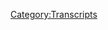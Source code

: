 {{DEFAULTSORT:
    #_TRANSCRIPT_0301:January 24-28, 2013
}}{{Transcript
    | title         = [[301: January 24-28, 2013]]
    | caption       = [https://knowledgefight.libsyn.com/knowledge-fight-january-24-28-2013 Listen to this episode on Libsyn]
    | episodeNumber = [[301: January 24-28, 2013|301]]
    | length        = 01:47:58
}}

{{MessageBox
    | header     = Warning: Bot Generated Content
    | text       = This transcript was automatically generated by transcription software and likely contains many mistakes and misattributions. Please check the audio for definitive quotes, attribution, and context.
    | image      = N3yvass4myg91.webp
    | imagewidth = 50px
    | id         = warning
}}

{{TranscriptBlock
    | name      = Unknown Speaker
    | timestamp = 00:00:00.000
    | text      = Andy in Kansas, you're on the air. Thanks for holding
}}

{{TranscriptBlock
    | name      = Unknown Speaker
    | timestamp = 00:00:03.839
    | text      = Hello Alex, I'm a first-time caller. I'm a huge fan. I love your work. I love you. Hey everybody welcome back to knowledge fight
}}

{{TranscriptBlock
    | name      = Unknown Speaker
    | timestamp = 00:00:09.419
    | text      = I'm Dan. I'm Jordan. We're a couple dudes like to sit around drink novelty beverages and talk a little bit about Alex Jones
}}

{{TranscriptBlock
    | name      = Unknown Speaker
    | timestamp = 00:00:14.199
    | text      = Oh indeed. We are Dan Jordan Dan Jordan
}}

{{TranscriptBlock
    | name      = Unknown Speaker
    | timestamp = 00:00:17.600
    | text      = What was the last time you had a cigarette Dan? Um, I guess I had some maybe like a month ago or so
}}

{{TranscriptBlock
    | name      = Unknown Speaker
    | timestamp = 00:00:24.379
    | text      = Yeah, vape life, baby. Oh, yeah, that's right. We shared one about a month ago. Yeah. Yeah, but otherwise
}}

{{TranscriptBlock
    | name      = Unknown Speaker
    | timestamp = 00:00:32.159
    | text      = Unsatisfying or it wasn't it wasn't those unsatisfying it was like I I've successfully transitioned over to a vape. Yeah, and
}}

{{TranscriptBlock
    | name      = Unknown Speaker
    | timestamp = 00:00:39.479
    | text      = The ideas of like Oh cigarette will be so much better. They're really not so, I don't know
}}

{{TranscriptBlock
    | name      = Unknown Speaker
    | timestamp = 00:00:44.619
    | text      = It's just an illusion of a bygone past it is it is strange. I don't miss it either
}}

{{TranscriptBlock
    | name      = Unknown Speaker
    | timestamp = 00:00:49.280
    | text      = It's been it's been almost two months since I quit like the the regular smoking life
}}

{{TranscriptBlock
    | name      = Unknown Speaker
    | timestamp = 00:00:55.119
    | text      = And I I just don't miss it. Well, it's weird. How about you? You you just don't care
}}

{{TranscriptBlock
    | name      = Unknown Speaker
    | timestamp = 00:00:59.840
    | text      = Not really not really every now and again. I do
}}

{{TranscriptBlock
    | name      = Unknown Speaker
    | timestamp = 00:01:02.719
    | text      = Feel like yeah, I should have a cigarette but I don't really I don't it goes away really fast
}}

{{TranscriptBlock
    | name      = Unknown Speaker
    | timestamp = 00:01:07.159
    | text      = Yeah, I don't know hashtag vape life vape life apparently
}}

{{TranscriptBlock
    | name      = Unknown Speaker
    | timestamp = 00:01:10.799
    | text      = I'll tell we do it
}}

{{TranscriptBlock
    | name      = Unknown Speaker
    | timestamp = 00:01:11.680
    | text      = So this podcast where neither of us really smoke cigarettes much and we talk about Alex Jones because I know a lot about him
}}

{{TranscriptBlock
    | name      = Unknown Speaker
    | timestamp = 00:01:16.799
    | text      = And I only know what you tell me that's correct Jordan today got an interesting episode to go over
}}

{{TranscriptBlock
    | name      = Unknown Speaker
    | timestamp = 00:01:21.340
    | text      = But before we get to it
}}

{{TranscriptBlock
    | name      = Unknown Speaker
    | timestamp = 00:01:22.400
    | text      = We got to give a shout out to some people who have signed up in our supporting the show
}}

{{TranscriptBlock
    | name      = Unknown Speaker
    | timestamp = 00:01:25.560
    | text      = So first of all, I'd like to say thank you to Jim. You are now policy wonk. I'm a policy wonk. Thank you Jim
}}

{{TranscriptBlock
    | name      = Unknown Speaker
    | timestamp = 00:01:30.959
    | text      = Thanks, Jim. Next Melissa. Thank you so much. You're now a policy wonk. I'm a policy wonk. Thank you Melissa
}}

{{TranscriptBlock
    | name      = Unknown Speaker
    | timestamp = 00:01:37.200
    | text      = Next Mason. Thank you so much. You're now policy wonk. I'm a policy wonk. Thank you. Thank you very much
}}

{{TranscriptBlock
    | name      = Unknown Speaker
    | timestamp = 00:01:42.879
    | text      = Mason next Cedric. Thank you so much. You are now a policy wonk. I'm a policy wonk. Thank you Cedric Cedric
}}

{{TranscriptBlock
    | name      = Unknown Speaker
    | timestamp = 00:01:49.560
    | text      = Then Leah, thank you so much. You're now a policy wonk. I'm a policy wonk. Thank you
}}

{{TranscriptBlock
    | name      = Unknown Speaker
    | timestamp = 00:01:54.680
    | text      = Leah and finally, I'd like to say thank you to somebody who donated then bumped it up to a little bit of an elevated level
}}

{{TranscriptBlock
    | name      = Unknown Speaker
    | timestamp = 00:02:00.599
    | text      = We appreciate that very much. So taxable income. Thank you so much. You are now a technocrat
}}

{{TranscriptBlock
    | name      = Unknown Speaker
    | timestamp = 00:02:06.200
    | text      = I'm a policy wonk crikey mate. That's fantastic. Have yourself a brew. How's your 401k doing, bro?
}}

{{TranscriptBlock
    | name      = Unknown Speaker
    | timestamp = 00:02:12.159
    | text      = We got to go full tilt boogie on this Watson. All right, let's just get down to business
}}

{{TranscriptBlock
    | name      = Unknown Speaker
    | timestamp = 00:02:16.039
    | text      = We ain't making that money off that heroin. Why you pimps so good. My neck is freakishly large. I declare
}}

{{TranscriptBlock
    | name      = Unknown Speaker
    | timestamp = 00:02:23.360
    | text      = Infowar on you. Thank you so much taxable income. Thank you very much taxable income
}}

{{TranscriptBlock
    | name      = Unknown Speaker
    | timestamp = 00:02:27.840
    | text      = If you're out there listening, you're thinking hey, I like this show
}}

{{TranscriptBlock
    | name      = Unknown Speaker
    | timestamp = 00:02:29.840
    | text      = I'd like to support these guys do you can do that by going to our website knowledge fight calm clicking the button that says support
}}

{{TranscriptBlock
    | name      = Unknown Speaker
    | timestamp = 00:02:34.919
    | text      = The show and we would appreciate that would be a delight
}}

{{TranscriptBlock
    | name      = Unknown Speaker
    | timestamp = 00:02:37.520
    | text      = So Jordan today, we've got an episode to go over and I'm not gonna tell you what time frame it's from
}}

{{TranscriptBlock
    | name      = Unknown Speaker
    | timestamp = 00:02:44.400
    | text      = Okay, because what I'm going to do instead is I'm going to play you a clip and you try and tell me okay
}}

{{TranscriptBlock
    | name      = Unknown Speaker
    | timestamp = 00:02:50.919
    | text      = When this is from are we doing this the whole time?
}}

{{TranscriptBlock
    | name      = Unknown Speaker
    | timestamp = 00:02:53.000
    | text      = No, just this just this first and then I will reveal to you what time frame we're talking about
}}

{{TranscriptBlock
    | name      = Unknown Speaker
    | timestamp = 00:02:58.159
    | text      = But I wanted to play this clip and see if you could use context clues to figure out what era Alex Jones
}}

{{TranscriptBlock
    | name      = Unknown Speaker
    | timestamp = 00:03:04.199
    | text      = This episode is from okay. So are we going are we doing a poignant thing where it's like this?
}}

{{TranscriptBlock
    | name      = Unknown Speaker
    | timestamp = 00:03:09.719
    | text      = This is something Alex could be saying ten years ago, or is this just out of the we're trying to ruin the game
}}

{{TranscriptBlock
    | name      = Unknown Speaker
    | timestamp = 00:03:14.879
    | text      = Okay, fine
}}

{{TranscriptBlock
    | name      = Unknown Speaker
    | timestamp = 00:03:16.560
    | text      = You're just trying to get fucking a way to cheat at the game
}}

{{TranscriptBlock
    | name      = Unknown Speaker
    | timestamp = 00:03:21.120
    | text      = Now pay close attention because there are some subtle clues and some not so subtle clues, okay, and it's all getting you ready
}}

{{TranscriptBlock
    | name      = Unknown Speaker
    | timestamp = 00:03:27.400
    | text      = Why are they getting you ready for trips on the streets and and TSA checkpoints?
}}

{{TranscriptBlock
    | name      = Unknown Speaker
    | timestamp = 00:03:30.719
    | text      = I mean down the street from me on the on the road searching people
}}

{{TranscriptBlock
    | name      = Unknown Speaker
    | timestamp = 00:03:36.199
    | text      = Illegally violation of the fourth of the amendment 10th amendment 9th amendment. Why are they doing this?
}}

{{TranscriptBlock
    | name      = Unknown Speaker
    | timestamp = 00:03:44.800
    | text      = Ladies and gentlemen because they're criminals they're collapsing the whole
}}

{{TranscriptBlock
    | name      = Unknown Speaker
    | timestamp = 00:03:48.599
    | text      = Society and they know they're all going to jail if they don't totally take over and arrest their opposition
}}

{{TranscriptBlock
    | name      = Unknown Speaker
    | timestamp = 00:03:53.360
    | text      = They've stolen tens of trillions the derivatives the people running things make Ken lay look like a choir boy an angel. So
}}

{{TranscriptBlock
    | name      = Unknown Speaker
    | timestamp = 00:04:01.120
    | text      = You got you got the the globalists need to take power and jail their opponents
}}

{{TranscriptBlock
    | name      = Unknown Speaker
    | timestamp = 00:04:07.639
    | text      = Yeah, which is very in line with the ideas of the present day. It's very Q Anani, right?
}}

{{TranscriptBlock
    | name      = Unknown Speaker
    | timestamp = 00:04:13.800
    | text      = I don't know. What do you think? I
}}

{{TranscriptBlock
    | name      = Unknown Speaker
    | timestamp = 00:04:16.680
    | text      = What is Ken Lay doing in there? Well Ken Lay is a famous
}}

{{TranscriptBlock
    | name      = Unknown Speaker
    | timestamp = 00:04:20.680
    | text      = Archetype of globalists, right? I mean, it's been a while right true, but I'm gonna go with
}}

{{TranscriptBlock
    | name      = Unknown Speaker
    | timestamp = 00:04:31.319
    | text      = 2011 or 2013. Well, this is January 24th through 28th 2013. We'll be going over. We're continuing our
}}

{{TranscriptBlock
    | name      = Unknown Speaker
    | timestamp = 00:04:38.399
    | text      = Investigation 2013. Yeah, but you wanted a hint
}}

{{TranscriptBlock
    | name      = Unknown Speaker
    | timestamp = 00:04:43.959
    | text      = I'm gonna hedge so the reason that I I did that game that didn't go at all how I hoped it would but the reason
}}

{{TranscriptBlock
    | name      = Unknown Speaker
    | timestamp = 00:04:50.399
    | text      = I did was that
}}

{{TranscriptBlock
    | name      = Unknown Speaker
    | timestamp = 00:04:52.959
    | text      = Content of what he's saying is almost identical to things he's expressing at the present
}}

{{TranscriptBlock
    | name      = Unknown Speaker
    | timestamp = 00:04:57.439
    | text      = Yeah
}}

{{TranscriptBlock
    | name      = Unknown Speaker
    | timestamp = 00:04:57.600
    | text      = The narrative never changes the idea that the globalists are going to go to jail unless they immediately do something
}}

{{TranscriptBlock
    | name      = Unknown Speaker
    | timestamp = 00:05:04.480
    | text      = Mm-hmm is always there. It's consistently there in 2013. We see it in the present
}}

{{TranscriptBlock
    | name      = Unknown Speaker
    | timestamp = 00:05:10.160
    | text      = Although I thought for sure you'd be able to tell like oh, I guess you did and saying 2011 or 2013
}}

{{TranscriptBlock
    | name      = Unknown Speaker
    | timestamp = 00:05:16.680
    | text      = You could tell it wasn't present day. Yeah, cuz his vocal patterns are so fucking. Oh, yeah
}}

{{TranscriptBlock
    | name      = Unknown Speaker
    | timestamp = 00:05:21.079
    | text      = Oh, yeah, just not even close just the idea of trying to imagine that that was in the present is ludicrous
}}

{{TranscriptBlock
    | name      = Unknown Speaker
    | timestamp = 00:05:26.560
    | text      = No chance. No now that was even just because of the Ken Lay reference like the just the way he's
}}

{{TranscriptBlock
    | name      = Unknown Speaker
    | timestamp = 00:05:31.959
    | text      = organizing his thoughts the way he's speaking the mannerisms the delivery the
}}

{{TranscriptBlock
    | name      = Unknown Speaker
    | timestamp = 00:05:37.399
    | text      = Slurring well or absence thereof. It was the guess was it like when you heard it, obviously it was in the past
}}

{{TranscriptBlock
    | name      = Unknown Speaker
    | timestamp = 00:05:44.360
    | text      = So it was either 2013 or I thought it might be a time travel episode and you were like gonna be like hey
}}

{{TranscriptBlock
    | name      = Unknown Speaker
    | timestamp = 00:05:50.240
    | text      = No, it's actually from 2009
}}

{{TranscriptBlock
    | name      = Unknown Speaker
    | timestamp = 00:05:53.319
    | text      = Questions I get where you're coming from, but I don't like to I don't like to play like hey, is it a or B?
}}

{{TranscriptBlock
    | name      = Unknown Speaker
    | timestamp = 00:05:59.920
    | text      = Haha, fuck you. It's see I see I've been burned too many times dad. Yeah, so today like I said
}}

{{TranscriptBlock
    | name      = Unknown Speaker
    | timestamp = 00:06:05.740
    | text      = We're going over the 24th to the 28th
}}

{{TranscriptBlock
    | name      = Unknown Speaker
    | timestamp = 00:06:07.639
    | text      = It's a wide span of time because some of it was a slog and you need to find things to talk about
}}

{{TranscriptBlock
    | name      = Unknown Speaker
    | timestamp = 00:06:13.040
    | text      = Sometimes that means you get a listen to whole episodes that suck
}}

{{TranscriptBlock
    | name      = Unknown Speaker
    | timestamp = 00:06:16.120
    | text      = Oh boy, no fun here is an out-of-context drop from this span of time
}}

{{TranscriptBlock
    | name      = Unknown Speaker
    | timestamp = 00:06:20.160
    | text      = We'll be covering on today's show
}}

{{TranscriptBlock
    | name      = Unknown Speaker
    | timestamp = 00:06:21.920
    | text      = My broadcast is almost a college for people who want to go out and do bad things and be evil
}}

{{TranscriptBlock
    | name      = Unknown Speaker
    | timestamp = 00:06:28.920
    | text      = I don't know what let me be let me be clear about this that
}}

{{TranscriptBlock
    | name      = Unknown Speaker
    | timestamp = 00:06:34.399
    | text      = Context doesn't help that close. So he's just literally saying that we're listen to me and do bad things
}}

{{TranscriptBlock
    | name      = Unknown Speaker
    | timestamp = 00:06:39.360
    | text      = I don't know what he was trying to express there because he does
}}

{{TranscriptBlock
    | name      = Unknown Speaker
    | timestamp = 00:06:49.319
    | text      = From where I'm sitting that feels about right
}}

{{TranscriptBlock
    | name      = Unknown Speaker
    | timestamp = 00:06:52.439
    | text      = I accurate self-reflection. Yeah, it's not accredited. Yeah. No
}}

{{TranscriptBlock
    | name      = Unknown Speaker
    | timestamp = 00:06:58.740
    | text      = So in this first clip, we're gonna start here on January 24th
}}

{{TranscriptBlock
    | name      = Unknown Speaker
    | timestamp = 00:07:01.839
    | text      = And Alex starts things off on what I can only describe as a kind of racist note
}}

{{TranscriptBlock
    | name      = Unknown Speaker
    | timestamp = 00:07:07.279
    | text      = I mean it is nothing but them playing us off like two different Indian tribes two different Native American tribes
}}

{{TranscriptBlock
    | name      = Unknown Speaker
    | timestamp = 00:07:14.980
    | text      = Early on that the natives outnumbered settlers at some some points a hundred thousand to one, you know
}}

{{TranscriptBlock
    | name      = Unknown Speaker
    | timestamp = 00:07:21.319
    | text      = There's like 15 settlers and you know estimated however many natives on the continent
}}

{{TranscriptBlock
    | name      = Unknown Speaker
    | timestamp = 00:07:26.060
    | text      = But they're in the center of a hundred hours ten to one twenty one thirty one
}}

{{TranscriptBlock
    | name      = Unknown Speaker
    | timestamp = 00:07:29.680
    | text      = But it wasn't even this the superiority of arms as there were the French and others
}}

{{TranscriptBlock
    | name      = Unknown Speaker
    | timestamp = 00:07:34.639
    | text      = Constantly always selling armaments to the who were very proficient by them there for a little it like
}}

{{TranscriptBlock
    | name      = Unknown Speaker
    | timestamp = 00:07:39.480
    | text      = It was that the natives could always were always fighting with each other
}}

{{TranscriptBlock
    | name      = Unknown Speaker
    | timestamp = 00:07:43.319
    | text      = And well, they live across that River. They all look the same act of the same at the basically same culture
}}

{{TranscriptBlock
    | name      = Unknown Speaker
    | timestamp = 00:07:48.199
    | text      = But it didn't matter because the British intelligence and others could come in and manipulate them off against each other and the French tried
}}

{{TranscriptBlock
    | name      = Unknown Speaker
    | timestamp = 00:07:56.439
    | text      = It is called the great game. We can do it the best the Spanish tried it. They weren't as good
}}

{{TranscriptBlock
    | name      = Unknown Speaker
    | timestamp = 00:08:01.600
    | text      = So they took over the world British for the best of that so they took over the world
}}

{{TranscriptBlock
    | name      = Unknown Speaker
    | timestamp = 00:08:05.519
    | text      = I mean there is kind of a
}}

{{TranscriptBlock
    | name      = Unknown Speaker
    | timestamp = 00:08:08.120
    | text      = Little element of that that is like haha gullible natives. No, I fun fun way to look back on our history
}}

{{TranscriptBlock
    | name      = Unknown Speaker
    | timestamp = 00:08:14.319
    | text      = I really I really I really don't think he should be allowed to talk about history period because anytime it or maybe he should talk
}}

{{TranscriptBlock
    | name      = Unknown Speaker
    | timestamp = 00:08:20.720
    | text      = About it more because anytime he tells us about what he thinks history was it is a fantastical ridiculous
}}

{{TranscriptBlock
    | name      = Unknown Speaker
    | timestamp = 00:08:27.240
    | text      = like
}}

{{TranscriptBlock
    | name      = Unknown Speaker
    | timestamp = 00:08:28.720
    | text      = Twisting of certain. Yeah. Yeah. Yeah, it's ridiculous
}}

{{TranscriptBlock
    | name      = Unknown Speaker
    | timestamp = 00:08:32.559
    | text      = Yeah
}}

{{TranscriptBlock
    | name      = Unknown Speaker
    | timestamp = 00:08:33.080
    | text      = So that came in the context of Alex beginning this episode and what I would describe as a protracted rant about how he can't stand
}}

{{TranscriptBlock
    | name      = Unknown Speaker
    | timestamp = 00:08:40.039
    | text      = The people are calling him and his friends racist because they won't turn in their guns
}}

{{TranscriptBlock
    | name      = Unknown Speaker
    | timestamp = 00:08:43.559
    | text      = He has this conception. That's like I don't want to turn to my guns. Oh, well, you're a racist then
}}

{{TranscriptBlock
    | name      = Unknown Speaker
    | timestamp = 00:08:48.639
    | text      = Hold on. Let me tell you more about American history where all Native American tribes look the same and basically had the same
}}

{{TranscriptBlock
    | name      = Unknown Speaker
    | timestamp = 00:08:54.559
    | text      = But you could still trick them into fighting each other. How dare you call me racist exactly
}}

{{TranscriptBlock
    | name      = Unknown Speaker
    | timestamp = 00:08:59.039
    | text      = I don't believe that anyone is actually making the accusation that Alex is a racist because he won't turn in his gun
}}

{{TranscriptBlock
    | name      = Unknown Speaker
    | timestamp = 00:09:04.480
    | text      = It seems like a classic straw man, but he likes to play
}}

{{TranscriptBlock
    | name      = Unknown Speaker
    | timestamp = 00:09:07.179
    | text      = Yeah, on the other hand Alex is a huge racist completely independent of his unwillingness to turn in his gun
}}

{{TranscriptBlock
    | name      = Unknown Speaker
    | timestamp = 00:09:12.179
    | text      = So I get that someone might be accusing him of that and he's just misunderstanding what they're saying. Yeah. Yeah
}}

{{TranscriptBlock
    | name      = Unknown Speaker
    | timestamp = 00:09:17.559
    | text      = Yeah, I think that that clip that we just listened to
}}

{{TranscriptBlock
    | name      = Unknown Speaker
    | timestamp = 00:09:20.519
    | text      = Can really be a full demonstration of Alex being a huge monstrous racist. Yeah, it doesn't get much more
}}

{{TranscriptBlock
    | name      = Unknown Speaker
    | timestamp = 00:09:27.799
    | text      = the way he discusses Native American tribes in that clip clearly illustrates how
}}

{{TranscriptBlock
    | name      = Unknown Speaker
    | timestamp = 00:09:32.559
    | text      = Much of a bigot he is and how bigotry informs his worldview
}}

{{TranscriptBlock
    | name      = Unknown Speaker
    | timestamp = 00:09:36.320
    | text      = The context of that clip is that he's been trying to say that the globalists are trying to trick us into fighting with each other
}}

{{TranscriptBlock
    | name      = Unknown Speaker
    | timestamp = 00:09:42.000
    | text      = He's side loves their guns
}}

{{TranscriptBlock
    | name      = Unknown Speaker
    | timestamp = 00:09:43.639
    | text      = But the left has been tricked into thinking that him and his friends are racist because the globalists want to demonize them to make
}}

{{TranscriptBlock
    | name      = Unknown Speaker
    | timestamp = 00:09:49.080
    | text      = It easier to take their guns
}}

{{TranscriptBlock
    | name      = Unknown Speaker
    | timestamp = 00:09:50.360
    | text      = Thus the globalists are trying to play Alex and the left against each other quote like two Native American tribes
}}

{{TranscriptBlock
    | name      = Unknown Speaker
    | timestamp = 00:09:56.340
    | text      = the first problem that jumps out is that Alex is trying to present the plight of the Native American tribes in early American history as
}}

{{TranscriptBlock
    | name      = Unknown Speaker
    | timestamp = 00:10:01.759
    | text      = Being the result of them being gullible and stupid
}}

{{TranscriptBlock
    | name      = Unknown Speaker
    | timestamp = 00:10:03.960
    | text      = There are so many
}}

{{TranscriptBlock
    | name      = Unknown Speaker
    | timestamp = 00:10:05.320
    | text      = More of them than the whites
}}

{{TranscriptBlock
    | name      = Unknown Speaker
    | timestamp = 00:10:06.620
    | text      = But they were so easy to dupe into fighting with each other that the crafty whites were able to get the upper hand or they
}}

{{TranscriptBlock
    | name      = Unknown Speaker
    | timestamp = 00:10:11.679
    | text      = Were nice and the whites were evil
}}

{{TranscriptBlock
    | name      = Unknown Speaker
    | timestamp = 00:10:13.919
    | text      = Nationalist lunatics the second problem where his real bigotry is on full display is when he says of the tribes quote
}}

{{TranscriptBlock
    | name      = Unknown Speaker
    | timestamp = 00:10:19.840
    | text      = They all look the same acted the same had the same culture. See there you go. That one was troublesome
}}

{{TranscriptBlock
    | name      = Unknown Speaker
    | timestamp = 00:10:24.360
    | text      = Yeah, that's a huge problem. That's a big problem
}}

{{TranscriptBlock
    | name      = Unknown Speaker
    | timestamp = 00:10:26.559
    | text      = This is absolutely nowhere near true
}}

{{TranscriptBlock
    | name      = Unknown Speaker
    | timestamp = 00:10:28.480
    | text      = But it's true to Alex because he gets most of his information about Native Americans from f-trooper reruns
}}

{{TranscriptBlock
    | name      = Unknown Speaker
    | timestamp = 00:10:34.460
    | text      = When Christopher Columbus arrived thinking he'd reach the Indies he called the people he encountered Indians to quote Herman Viola
}}

{{TranscriptBlock
    | name      = Unknown Speaker
    | timestamp = 00:10:40.960
    | text      = Curator of the Smithsonian Institution a National Museum of Natural History
}}

{{TranscriptBlock
    | name      = Unknown Speaker
    | timestamp = 00:10:45.919
    | text      = quote a fundamental mistake that persists to this day is to speak about quote than
}}

{{TranscriptBlock
    | name      = Unknown Speaker
    | timestamp = 00:10:50.200
    | text      = The American Indians as if they were one people despite their small numbers the Indian peoples of North America
}}

{{TranscriptBlock
    | name      = Unknown Speaker
    | timestamp = 00:10:56.519
    | text      = Or as dissimilar from each other as they were the peoples of Europe in terms of languages clothes
}}

{{TranscriptBlock
    | name      = Unknown Speaker
    | timestamp = 00:11:02.360
    | text      = Lifestyles militancy and religion the tribes in different parts of North America had differed greatly from each other
}}

{{TranscriptBlock
    | name      = Unknown Speaker
    | timestamp = 00:11:07.919
    | text      = Native American tribes only appeared to look similar act similar and have the same culture if you don't pay attention to them and not
}}

{{TranscriptBlock
    | name      = Unknown Speaker
    | timestamp = 00:11:14.759
    | text      = And see them not as people but as things it's one thing for someone to say that in the late
}}

{{TranscriptBlock
    | name      = Unknown Speaker
    | timestamp = 00:11:20.240
    | text      = 1700s but man it is a real sign of severe bigotry in the mind for someone to express that in 2013, right?
}}

{{TranscriptBlock
    | name      = Unknown Speaker
    | timestamp = 00:11:27.360
    | text      = It's fucked up. Okay. I mean and it's different forms of government
}}

{{TranscriptBlock
    | name      = Unknown Speaker
    | timestamp = 00:11:31.399
    | text      = It's too obvious. Look if France and fucking Spain are the distance or like the size of
}}

{{TranscriptBlock
    | name      = Unknown Speaker
    | timestamp = 00:11:39.360
    | text      = Indiana and Illinois right back to back and they have completely different languages
}}

{{TranscriptBlock
    | name      = Unknown Speaker
    | timestamp = 00:11:43.639
    | text      = Why would you imagine that Native Americans in the a vast expanse geographically larger than Europe would be one
}}

{{TranscriptBlock
    | name      = Unknown Speaker
    | timestamp = 00:11:51.000
    | text      = Monoculture. Yeah, it's they don't even like Leno. It's a it's a dismissal. It's just it's a historical dismissal and a
}}

{{TranscriptBlock
    | name      = Unknown Speaker
    | timestamp = 00:11:58.480
    | text      = You guys yeah, they're brown. Yeah done which they weren't smart enough to develop individualistic societies together
}}

{{TranscriptBlock
    | name      = Unknown Speaker
    | timestamp = 00:12:05.840
    | text      = I guess yeah, which is classic classic Alex Jones and classic bigotry which come together like peanut butter and chocolate
}}

{{TranscriptBlock
    | name      = Unknown Speaker
    | timestamp = 00:12:11.919
    | text      = Oh, yeah
}}

{{TranscriptBlock
    | name      = Unknown Speaker
    | timestamp = 00:12:12.480
    | text      = So in this next clip Alex is talking more about Piers Morgan and how great a time he had on the show and how?
}}

{{TranscriptBlock
    | name      = Unknown Speaker
    | timestamp = 00:12:18.639
    | text      = It's been awesome for him
}}

{{TranscriptBlock
    | name      = Unknown Speaker
    | timestamp = 00:12:20.639
    | text      = I'm getting tired. I'm getting real I'm getting real tired of him bragging about being on Piers Morgan
}}

{{TranscriptBlock
    | name      = Unknown Speaker
    | timestamp = 00:12:26.600
    | text      = Yeah, it's kind of like that comic, you know who gets a big gig and talks about it for five years
}}

{{TranscriptBlock
    | name      = Unknown Speaker
    | timestamp = 00:12:32.200
    | text      = Yeah, that's kind of the feeling I'm getting with Alex
}}

{{TranscriptBlock
    | name      = Unknown Speaker
    | timestamp = 00:12:35.399
    | text      = Like he's he's insulting Piers Morgan and talking about how stupid and shitty and a globalist he is
}}

{{TranscriptBlock
    | name      = Unknown Speaker
    | timestamp = 00:12:41.399
    | text      = But at the same time won't stop fucking talking about being on his show. It's very insane
}}

{{TranscriptBlock
    | name      = Unknown Speaker
    | timestamp = 00:12:46.000
    | text      = Dude, the JFL audition process is such bullshit since I got in the new faces five years ago
}}

{{TranscriptBlock
    | name      = Unknown Speaker
    | timestamp = 00:12:52.279
    | text      = I just you know, they won't allow me to do it. I had a great time and I love
}}

{{TranscriptBlock
    | name      = Unknown Speaker
    | timestamp = 00:13:03.399
    | text      = Anyway is a sex clip Alex talks about Piers Morgan and how it was the biggest thing of the last year
}}

{{TranscriptBlock
    | name      = Unknown Speaker
    | timestamp = 00:13:08.879
    | text      = That that blow-up on air was aired on every major English station in the world that I know of
}}

{{TranscriptBlock
    | name      = Unknown Speaker
    | timestamp = 00:13:16.039
    | text      = It's one of the biggest media events not just of this year, but last year and it's been rated as such
}}

{{TranscriptBlock
    | name      = Unknown Speaker
    | timestamp = 00:13:22.200
    | text      = And such and I I didn't really do all that on purpose
}}

{{TranscriptBlock
    | name      = Unknown Speaker
    | timestamp = 00:13:25.799
    | text      = I just said God, you know, whatever you want me to do have me do it. That's what happened
}}

{{TranscriptBlock
    | name      = Unknown Speaker
    | timestamp = 00:13:30.039
    | text      = Every part of that was me on all these other shows
}}

{{TranscriptBlock
    | name      = Unknown Speaker
    | timestamp = 00:13:32.600
    | text      = They could have me on MSNBC and get double ratings for the week
}}

{{TranscriptBlock
    | name      = Unknown Speaker
    | timestamp = 00:13:35.580
    | text      = They could have me on all these of all rage and increase their ratings. They know that I mean I've talked to
}}

{{TranscriptBlock
    | name      = Unknown Speaker
    | timestamp = 00:13:42.379
    | text      = Executives of these companies over and over again over the years all we really want you
}}

{{TranscriptBlock
    | name      = Unknown Speaker
    | timestamp = 00:13:46.019
    | text      = We're trying to get you but there's no way that you know, the execs are gonna kill it and I'm like, that's fine
}}

{{TranscriptBlock
    | name      = Unknown Speaker
    | timestamp = 00:13:50.299
    | text      = I don't want to be on there. Stop calling me. I would imagine that someone being polite trying to end the conversation
}}

{{TranscriptBlock
    | name      = Unknown Speaker
    | timestamp = 00:13:55.620
    | text      = Oh, we're trying to have you on. Yeah. Yeah, and these places don't want to have Alex on not because they don't want the ratings
}}

{{TranscriptBlock
    | name      = Unknown Speaker
    | timestamp = 00:14:02.460
    | text      = So they're afraid of him. It's a cheap pop, you know, it's a it's a cheap way to get attention on you
}}

{{TranscriptBlock
    | name      = Unknown Speaker
    | timestamp = 00:14:08.340
    | text      = But you demean the quality of what you're doing and the content Piers Morgan doesn't have that concern
}}

{{TranscriptBlock
    | name      = Unknown Speaker
    | timestamp = 00:14:12.960
    | text      = No, cuz he's Piers fucking Morgan an asshole and everybody is like man. You're an idiot. Yeah, it's like it's stunt booking
}}

{{TranscriptBlock
    | name      = Unknown Speaker
    | timestamp = 00:14:19.019
    | text      = Yeah, that kind of thing like what Rogan does. Yeah
}}

{{TranscriptBlock
    | name      = Unknown Speaker
    | timestamp = 00:14:22.940
    | text      = I'll have Alex Jones on
}}

{{TranscriptBlock
    | name      = Unknown Speaker
    | timestamp = 00:14:25.179
    | text      = A lot of fucking views. Yep, but at the same time justifies everything doesn't it?
}}

{{TranscriptBlock
    | name      = Unknown Speaker
    | timestamp = 00:14:29.539
    | text      = Yeah, so you really got I start to get the sense of the way Alex's mind works in that last clip which
}}

{{TranscriptBlock
    | name      = Unknown Speaker
    | timestamp = 00:14:35.940
    | text      = With how much he needs to insist that him being a little gun, baby
}}

{{TranscriptBlock
    | name      = Unknown Speaker
    | timestamp = 00:14:39.159
    | text      = I'm Piers Morgan show was a gigantic media event in quotes even his own telling of it here
}}

{{TranscriptBlock
    | name      = Unknown Speaker
    | timestamp = 00:14:45.539
    | text      = He didn't accomplish anything Piers Morgan is still an asshole
}}

{{TranscriptBlock
    | name      = Unknown Speaker
    | timestamp = 00:14:49.000
    | text      = His precious guns are still in peril of being grabbed by Dianne Feinstein
}}

{{TranscriptBlock
    | name      = Unknown Speaker
    | timestamp = 00:14:52.980
    | text      = Discourse hasn't been advanced and we've gotten nowhere the way Alex is phrasing. This is correct
}}

{{TranscriptBlock
    | name      = Unknown Speaker
    | timestamp = 00:14:57.860
    | text      = And it's so weird that he knows it. That was a media event and that geared only at generating publicity a PR stunt
}}

{{TranscriptBlock
    | name      = Unknown Speaker
    | timestamp = 00:15:05.539
    | text      = That's all that was. Yeah, and he knows it
}}

{{TranscriptBlock
    | name      = Unknown Speaker
    | timestamp = 00:15:08.100
    | text      = I
}}

{{TranscriptBlock
    | name      = Unknown Speaker
    | timestamp = 00:15:08.700
    | text      = decided to think back on 2012 in January 2013 to see if Alex's claim stood up to scrutiny that his appearance on Piers Morgan was
}}

{{TranscriptBlock
    | name      = Unknown Speaker
    | timestamp = 00:15:15.960
    | text      = one of the biggest media events of that time period and has been rated as
}}

{{TranscriptBlock
    | name      = Unknown Speaker
    | timestamp = 00:15:20.299
    | text      = Double ratings for all of the networks that decided to air it
}}

{{TranscriptBlock
    | name      = Unknown Speaker
    | timestamp = 00:15:24.059
    | text      = I'm going to consider all media coverage to be relevant to my calculations. So I'm not just considering overtly manufactured
}}

{{TranscriptBlock
    | name      = Unknown Speaker
    | timestamp = 00:15:31.899
    | text      = Manufactured media events, although there may be some in this list
}}

{{TranscriptBlock
    | name      = Unknown Speaker
    | timestamp = 00:15:35.259
    | text      = Here are some of the things that happened in 2012 that people certainly remember way more than Alex yelling at Piers Morgan
}}

{{TranscriptBlock
    | name      = Unknown Speaker
    | timestamp = 00:15:41.740
    | text      = Cern discovered the Higgs boson particle boring the 2012 Summer Olympic Games in London
}}

{{TranscriptBlock
    | name      = Unknown Speaker
    | timestamp = 00:15:47.240
    | text      = Don't even remember Putin became president of Russia again after years as prime minister
}}

{{TranscriptBlock
    | name      = Unknown Speaker
    | timestamp = 00:15:52.100
    | text      = The murder of Trayvon Martin the curiosity rover landed on Mars the whole Mayan apocalypse thing Barack Obama got re-elected
}}

{{TranscriptBlock
    | name      = Unknown Speaker
    | timestamp = 00:16:00.100
    | text      = So there was that whole 2012 election in the primary season that dude Felix
}}

{{TranscriptBlock
    | name      = Unknown Speaker
    | timestamp = 00:16:04.580
    | text      = Baumgartner live-streamed jumping out of space from that Red Bull balloon becoming the first man to break the sound barrier without a vehicle
}}

{{TranscriptBlock
    | name      = Unknown Speaker
    | timestamp = 00:16:11.139
    | text      = Remember I watched the shit out of that Madison Baumgartner won the World Series. I don't know if that was 2012
}}

{{TranscriptBlock
    | name      = Unknown Speaker
    | timestamp = 00:16:16.019
    | text      = It was even your magic baby. Okay, 2010 2012
}}

{{TranscriptBlock
    | name      = Unknown Speaker
    | timestamp = 00:16:19.259
    | text      = Yep, grumpy cat made its media debut. Ooh
}}

{{TranscriptBlock
    | name      = Unknown Speaker
    | timestamp = 00:16:23.799
    | text      = Poor one out. All right, baby
}}

{{TranscriptBlock
    | name      = Unknown Speaker
    | timestamp = 00:16:25.440
    | text      = And of course we saw that year saw the deaths of Whitney Houston Andrew Breitbart
}}

{{TranscriptBlock
    | name      = Unknown Speaker
    | timestamp = 00:16:29.700
    | text      = Dick Clark MCA of the Beastie Boys Rodney King Ernest Borgnine Neil Armstrong and Michael Clark Duncan
}}

{{TranscriptBlock
    | name      = Unknown Speaker
    | timestamp = 00:16:36.039
    | text      = Oh, and of course, there was the fucking Aurora and Sandy Hook shootings
}}

{{TranscriptBlock
    | name      = Unknown Speaker
    | timestamp = 00:16:40.379
    | text      = Like what are you doing? I'm not I don't mean to judge at all here
}}

{{TranscriptBlock
    | name      = Unknown Speaker
    | timestamp = 00:16:44.879
    | text      = Borgnine made the list. He's a big big star
}}

{{TranscriptBlock
    | name      = Unknown Speaker
    | timestamp = 00:16:51.120
    | text      = There were probably other choices I could have made a list of celebrity deaths but Borgnine's up there
}}

{{TranscriptBlock
    | name      = Unknown Speaker
    | timestamp = 00:16:55.840
    | text      = I like Borgnine, no he's great. Relevant. He's great in everything
}}

{{TranscriptBlock
    | name      = Unknown Speaker
    | timestamp = 00:16:59.840
    | text      = I still think his dad probably got more media coverage than Alex being on Piers Morgan. Probably. It's insane that he thinks that like
}}

{{TranscriptBlock
    | name      = Unknown Speaker
    | timestamp = 00:17:06.279
    | text      = We is the biggest fucking thing
}}

{{TranscriptBlock
    | name      = Unknown Speaker
    | timestamp = 00:17:09.160
    | text      = There was an election. Yeah. Yeah, that alone. Yeah. Yeah, that was a pretty big one
}}

{{TranscriptBlock
    | name      = Unknown Speaker
    | timestamp = 00:17:14.599
    | text      = Yeah, it's a pretty big election fucking
}}

{{TranscriptBlock
    | name      = Unknown Speaker
    | timestamp = 00:17:18.359
    | text      = Conceited narcissistic asshole thinking that like we're the me. I yelled at Piers Morgan and it changed the world
}}

{{TranscriptBlock
    | name      = Unknown Speaker
    | timestamp = 00:17:24.880
    | text      = I did the fuck the effects are rattling throughout history today. Mm-hmm
}}

{{TranscriptBlock
    | name      = Unknown Speaker
    | timestamp = 00:17:30.319
    | text      = So in this next clip Alex is mad because Diane Feinstein may or may not have mentioned
}}

{{TranscriptBlock
    | name      = Unknown Speaker
    | timestamp = 00:17:36.839
    | text      = Christianity in talking about gun control bills and Alex doesn't like that and then he says something
}}

{{TranscriptBlock
    | name      = Unknown Speaker
    | timestamp = 00:17:42.619
    | text      = Painfully tragic considering what we know from where his career goes
}}

{{TranscriptBlock
    | name      = Unknown Speaker
    | timestamp = 00:17:48.079
    | text      = And and and and speaking for Christians, even if she was a Christian you do not speak for me lady
}}

{{TranscriptBlock
    | name      = Unknown Speaker
    | timestamp = 00:17:53.660
    | text      = And I think it's just outrageous that people think it's okay to walk on Christians
}}

{{TranscriptBlock
    | name      = Unknown Speaker
    | timestamp = 00:17:59.359
    | text      = Can you imagine if I got up here and spoke for Islam when I'm not a Muslim or a?
}}

{{TranscriptBlock
    | name      = Unknown Speaker
    | timestamp = 00:18:07.480
    | text      = follower of
}}

{{TranscriptBlock
    | name      = Unknown Speaker
    | timestamp = 00:18:08.960
    | text      = The Prophet Muhammad. Yes, I can imagine imagine what would happen
}}

{{TranscriptBlock
    | name      = Unknown Speaker
    | timestamp = 00:18:14.240
    | text      = Can you imagine if I got up here and if I spoke for Jewish groups? Yeah, I spoke for atheist groups
}}

{{TranscriptBlock
    | name      = Unknown Speaker
    | timestamp = 00:18:20.920
    | text      = Well as a theist I believe in God
}}

{{TranscriptBlock
    | name      = Unknown Speaker
    | timestamp = 00:18:24.880
    | text      = And as a Christian, I believe in turning your guns in and when I'm not a Christian
}}

{{TranscriptBlock
    | name      = Unknown Speaker
    | timestamp = 00:18:29.720
    | text      = I mean it is over the top
}}

{{TranscriptBlock
    | name      = Unknown Speaker
    | timestamp = 00:18:32.079
    | text      = I mean that a condescending impression that he did at the end there is like I'm an atheist
}}

{{TranscriptBlock
    | name      = Unknown Speaker
    | timestamp = 00:18:36.920
    | text      = And I believe in God like
}}

{{TranscriptBlock
    | name      = Unknown Speaker
    | timestamp = 00:18:39.680
    | text      = Literally so much of his show now is screaming about how atheists secretly worship the devil. Yeah, so
}}

{{TranscriptBlock
    | name      = Unknown Speaker
    | timestamp = 00:18:48.000
    | text      = Alex you are doing exactly what you're mocking every every bit of it
}}

{{TranscriptBlock
    | name      = Unknown Speaker
    | timestamp = 00:18:51.839
    | text      = Yeah, you are always speaking for Islam saying that they want to do all this. You're always speaking for Judy
}}

{{TranscriptBlock
    | name      = Unknown Speaker
    | timestamp = 00:18:58.000
    | text      = Even this story where you're like, hey
}}

{{TranscriptBlock
    | name      = Unknown Speaker
    | timestamp = 00:19:00.519
    | text      = Even if she is a Christian you don't speak for me lady
}}

{{TranscriptBlock
    | name      = Unknown Speaker
    | timestamp = 00:19:02.960
    | text      = You speak for all Christians all the time speak for everybody everybody you might as well be the fucking lorax. You're speaking for the trees
}}

{{TranscriptBlock
    | name      = Unknown Speaker
    | timestamp = 00:19:11.519
    | text      = Guy
}}

{{TranscriptBlock
    | name      = Unknown Speaker
    | timestamp = 00:19:12.880
    | text      = I think that you nailed it in the middle of that clip which is the real tragic thing is like it's funny to look back
}}

{{TranscriptBlock
    | name      = Unknown Speaker
    | timestamp = 00:19:18.319
    | text      = At this and he'd be like wouldn't that be just so awful of me to do that
}}

{{TranscriptBlock
    | name      = Unknown Speaker
    | timestamp = 00:19:22.759
    | text      = Yeah, like she's doing now, but he's like what can you imagine what people do like not much? Yeah
}}

{{TranscriptBlock
    | name      = Unknown Speaker
    | timestamp = 00:19:28.039
    | text      = I mean, I guess that's not like technically why he's kicked off all these social media platforms
}}

{{TranscriptBlock
    | name      = Unknown Speaker
    | timestamp = 00:19:35.319
    | text      = He could he could probably imagine that that that's the consequence of that, but I don't think you'd ever even even try
}}

{{TranscriptBlock
    | name      = Unknown Speaker
    | timestamp = 00:19:43.799
    | text      = Ultimately, it's nothing nothing. You get no consequences Alex. Yeah, except for if you agitate long enough
}}

{{TranscriptBlock
    | name      = Unknown Speaker
    | timestamp = 00:19:50.220
    | text      = You'll go on Joe Rogan again, right? That's pretty much it. Yeah, you throw a fit people reward you. Yeah, so Jordan. Yes, this next clip
}}

{{TranscriptBlock
    | name      = Unknown Speaker
    | timestamp = 00:19:59.079
    | text      = Is a commercial for Piers Morgan?
}}

{{TranscriptBlock
    | name      = Unknown Speaker
    | timestamp = 00:20:06.799
    | text      = That would be a bold move
}}

{{TranscriptBlock
    | name      = Unknown Speaker
    | timestamp = 00:20:09.240
    | text      = GCN's new sponsor
}}

{{TranscriptBlock
    | name      = Unknown Speaker
    | timestamp = 00:20:12.759
    | text      = It's not that but this I'm gonna ask you to put your mic down cuz I think you're gonna end up laughing and screaming during
}}

{{TranscriptBlock
    | name      = Unknown Speaker
    | timestamp = 00:20:18.720
    | text      = This commercial okay, because it's absurd. Okay, it's it
}}

{{TranscriptBlock
    | name      = Unknown Speaker
    | timestamp = 00:20:24.039
    | text      = Hey there Frank Bates here
}}

{{TranscriptBlock
    | name      = Unknown Speaker
    | timestamp = 00:20:26.240
    | text      = Have you heard about the weird device that could wipe out two hundred and eighty million Americans?
}}

{{TranscriptBlock
    | name      = Unknown Speaker
    | timestamp = 00:20:31.319
    | text      = This is really scary stuff
}}

{{TranscriptBlock
    | name      = Unknown Speaker
    | timestamp = 00:20:33.359
    | text      = Defense experts warn that this odd device poses the greatest threat we've ever known
}}

{{TranscriptBlock
    | name      = Unknown Speaker
    | timestamp = 00:20:38.119
    | text      = In fact, just a few weeks ago former Speaker of the House Newt Gingrich wrote an op-ed piece for the Washington Post
}}

{{TranscriptBlock
    | name      = Unknown Speaker
    | timestamp = 00:20:44.160
    | text      = Warning about this deadly threat. I can't believe that more people aren't talking about this
}}

{{TranscriptBlock
    | name      = Unknown Speaker
    | timestamp = 00:20:49.119
    | text      = It may be because the liberals and the government are trying to cover it up
}}

{{TranscriptBlock
    | name      = Unknown Speaker
    | timestamp = 00:20:53.000
    | text      = That's why my friend just created a free video at weird device calm
}}

{{TranscriptBlock
    | name      = Unknown Speaker
    | timestamp = 00:20:57.440
    | text      = It exposes this threat and blows the doors off the conspiracy
}}

{{TranscriptBlock
    | name      = Unknown Speaker
    | timestamp = 00:21:01.539
    | text      = Go watch the shocking video at weird device calm right now to discover exactly what it is
}}

{{TranscriptBlock
    | name      = Unknown Speaker
    | timestamp = 00:21:07.359
    | text      = Plus discover the number one way you and your family can survive this deadly attack
}}

{{TranscriptBlock
    | name      = Unknown Speaker
    | timestamp = 00:21:12.019
    | text      = I'm not sure how long this video be online. So go to weird device calm before it's gone forever again
}}

{{TranscriptBlock
    | name      = Unknown Speaker
    | timestamp = 00:21:18.380
    | text      = That's weird device calm weird device calm
}}

{{TranscriptBlock
    | name      = Unknown Speaker
    | timestamp = 00:21:24.819
    | text      = Level sponsorship coming in from weird device calm
}}

{{TranscriptBlock
    | name      = Unknown Speaker
    | timestamp = 00:21:29.380
    | text      = I want I want Sam Elliott to redo that audio because that is fucking dynamite. Hope it was Frank Bates
}}

{{TranscriptBlock
    | name      = Unknown Speaker
    | timestamp = 00:21:36.200
    | text      = So when your first thoughts about the weird device, um, well very specific in the commercial
}}

{{TranscriptBlock
    | name      = Unknown Speaker
    | timestamp = 00:21:43.720
    | text      = It is the first thing I thought is a banner ad where it's like try this one weird trick to make your device go away
}}

{{TranscriptBlock
    | name      = Unknown Speaker
    | timestamp = 00:21:50.880
    | text      = Or whatever it is. Yeah, like that kind of thing and then 280 million is really specific. It is it's a lot
}}

{{TranscriptBlock
    | name      = Unknown Speaker
    | timestamp = 00:21:56.680
    | text      = It's very specific though. That's a that's like what eight percent of the population something like that
}}

{{TranscriptBlock
    | name      = Unknown Speaker
    | timestamp = 00:22:02.380
    | text      = 80 8 it's 8% of the population 280 million Oh 280 million
}}

{{TranscriptBlock
    | name      = Unknown Speaker
    | timestamp = 00:22:10.339
    | text      = He said 280 million didn't he? I think he did shit. I thought he was saying to a 28 million. I just discounted
}}

{{TranscriptBlock
    | name      = Unknown Speaker
    | timestamp = 00:22:19.579
    | text      = Any number is so I want to start this with bad news
}}

{{TranscriptBlock
    | name      = Unknown Speaker
    | timestamp = 00:22:23.240
    | text      = Yeah, that is that weird device calm is no longer a functioning website
}}

{{TranscriptBlock
    | name      = Unknown Speaker
    | timestamp = 00:22:26.900
    | text      = And the snapshots in the wayback machine are just pages with videos that are no longer available
}}

{{TranscriptBlock
    | name      = Unknown Speaker
    | timestamp = 00:22:31.180
    | text      = So we may never know exactly what the weird device is. Wait, so they did take the video down
}}

{{TranscriptBlock
    | name      = Unknown Speaker
    | timestamp = 00:22:36.619
    | text      = I I don't I mean, I think whoever's running it. I think this is real now. No, it's not
}}

{{TranscriptBlock
    | name      = Unknown Speaker
    | timestamp = 00:22:42.019
    | text      = Um, I think it might have been something about EMP fears
}}

{{TranscriptBlock
    | name      = Unknown Speaker
    | timestamp = 00:22:46.019
    | text      = That's my guess because I think it's probably some sort of a threat to the power grid. Sure
}}

{{TranscriptBlock
    | name      = Unknown Speaker
    | timestamp = 00:22:51.180
    | text      = that's that makes the most if it's 280 million people then you assume that the only people who
}}

{{TranscriptBlock
    | name      = Unknown Speaker
    | timestamp = 00:22:56.099
    | text      = Wouldn't be affected by knocking out of the power grid by an EMP would be people who live deep in the woods
}}

{{TranscriptBlock
    | name      = Unknown Speaker
    | timestamp = 00:23:01.220
    | text      = Yeah, and maybe that's the rest of the population who probably aren't listening to that broadcast
}}

{{TranscriptBlock
    | name      = Unknown Speaker
    | timestamp = 00:23:05.539
    | text      = Yeah, another possibility is that I found another product that this company sells that is referred to as a weird device
}}

{{TranscriptBlock
    | name      = Unknown Speaker
    | timestamp = 00:23:11.700
    | text      = But I don't think it's the same one because it's just a solar-powered kettle. Oh, that's nice. It's very weird
}}

{{TranscriptBlock
    | name      = Unknown Speaker
    | timestamp = 00:23:19.819
    | text      = There's a video you can find advertising it online and it's very strange. Yeah, does it work? I don't know
}}

{{TranscriptBlock
    | name      = Unknown Speaker
    | timestamp = 00:23:25.579
    | text      = It seems like it was made for TV products like oh, here's the thing. You can make a giant donut in a solar
}}

{{TranscriptBlock
    | name      = Unknown Speaker
    | timestamp = 00:23:32.819
    | text      = Yeah, it takes the sun's rays
}}

{{TranscriptBlock
    | name      = Unknown Speaker
    | timestamp = 00:23:35.740
    | text      = It looks it's like a tall cylinder. Okay make soup in it
}}

{{TranscriptBlock
    | name      = Unknown Speaker
    | timestamp = 00:23:41.900
    | text      = That's basically how they sell it
}}

{{TranscriptBlock
    | name      = Unknown Speaker
    | timestamp = 00:23:45.380
    | text      = It's almost like you know, what else is a solar kettle a really hot day, right?
}}

{{TranscriptBlock
    | name      = Unknown Speaker
    | timestamp = 00:23:49.740
    | text      = A pot. That's it. I don't think that that's what the commercials for because there's so much more danger implied by the commercials
}}

{{TranscriptBlock
    | name      = Unknown Speaker
    | timestamp = 00:23:56.220
    | text      = Yeah, I don't know. So since we started back in this late 2012 early 2013 time period
}}

{{TranscriptBlock
    | name      = Unknown Speaker
    | timestamp = 00:24:01.660
    | text      = I've been hearing that commercial for the weird device
}}

{{TranscriptBlock
    | name      = Unknown Speaker
    | timestamp = 00:24:03.859
    | text      = and every time I've had to suppress the urge to figure out what it's about right as I know from listening to Alex for this
}}

{{TranscriptBlock
    | name      = Unknown Speaker
    | timestamp = 00:24:09.579
    | text      = Long that something like that is often not satisfying to investigate you have this great thing. That's just come on. Come on
}}

{{TranscriptBlock
    | name      = Unknown Speaker
    | timestamp = 00:24:15.660
    | text      = Look at this. It's a device. It's a weird device
}}

{{TranscriptBlock
    | name      = Unknown Speaker
    | timestamp = 00:24:17.660
    | text      = Com yeah, I mean it could just be a crank-operated radio or flashlight. That would be a weird device. It's not that weird
}}

{{TranscriptBlock
    | name      = Unknown Speaker
    | timestamp = 00:24:23.579
    | text      = It's always unsatisfying. It's sour grapes
}}

{{TranscriptBlock
    | name      = Unknown Speaker
    | timestamp = 00:24:25.779
    | text      = And you look into Alex it Patriot marketing traditions are really manipulative and they play on emergencies and secrecy like that commercial does
}}

{{TranscriptBlock
    | name      = Unknown Speaker
    | timestamp = 00:24:32.700
    | text      = So I just decided I wouldn't even fucking get into it try and figure out what Frank Bates and the weird device are all about
}}

{{TranscriptBlock
    | name      = Unknown Speaker
    | timestamp = 00:24:39.099
    | text      = But this time I couldn't resist couldn't stop yourself. I had to get to the bottom of this and thankfully it wasn't too hard
}}

{{TranscriptBlock
    | name      = Unknown Speaker
    | timestamp = 00:24:44.940
    | text      = Thanks to a great investigative piece by Zach Beauchamp on think progress. Yeah, which a lot of this information comes from
}}

{{TranscriptBlock
    | name      = Unknown Speaker
    | timestamp = 00:24:52.259
    | text      = The weird device is but one of the advertising campaigns put out by a company called for Patriots
}}

{{TranscriptBlock
    | name      = Unknown Speaker
    | timestamp = 00:24:59.019
    | text      = It's a company that sells survival food seeds and all sorts of other stuff. You'd suspect a patriot oriented company to sell
}}

{{TranscriptBlock
    | name      = Unknown Speaker
    | timestamp = 00:25:05.799
    | text      = They tend to like that stuff Frank Bates is the face of the company and his story is the stuff of downtrodden patriot legend
}}

{{TranscriptBlock
    | name      = Unknown Speaker
    | timestamp = 00:25:11.940
    | text      = His family had suffered due to his unfair termination by an evil business
}}

{{TranscriptBlock
    | name      = Unknown Speaker
    | timestamp = 00:25:16.420
    | text      = power costs had driven him out of his home the federal government wanted to put him in a FEMA camp as
}}

{{TranscriptBlock
    | name      = Unknown Speaker
    | timestamp = 00:25:21.819
    | text      = Beauchamp explains quote Bates's testimony
}}

{{TranscriptBlock
    | name      = Unknown Speaker
    | timestamp = 00:25:25.339
    | text      = Up from dependence through three neat products is the beating heart of the four Patriots brand public image
}}

{{TranscriptBlock
    | name      = Unknown Speaker
    | timestamp = 00:25:32.720
    | text      = The marketing centers around the premise that these products that they sell are the things that allowed Frank Bates to break free of government
}}

{{TranscriptBlock
    | name      = Unknown Speaker
    | timestamp = 00:25:39.299
    | text      = Depression high power costs and all the rest of the other bullshit and become a independent
}}

{{TranscriptBlock
    | name      = Unknown Speaker
    | timestamp = 00:25:44.779
    | text      = Patriot yeah, I'm starting to I'm suspecting some issues here. Well, the first issue is maybe a big one
}}

{{TranscriptBlock
    | name      = Unknown Speaker
    | timestamp = 00:25:50.819
    | text      = There's literally no evidence that Frank Bates exists
}}

{{TranscriptBlock
    | name      = Unknown Speaker
    | timestamp = 00:25:59.539
    | text      = Yes, yes, of course
}}

{{TranscriptBlock
    | name      = Unknown Speaker
    | timestamp = 00:26:01.740
    | text      = for Patriots is a company that was started by a guy named Alan Baylor a Harvard graduate who was boarded his corporate job and decided
}}

{{TranscriptBlock
    | name      = Unknown Speaker
    | timestamp = 00:26:08.779
    | text      = To go to get into affiliate marketing
}}

{{TranscriptBlock
    | name      = Unknown Speaker
    | timestamp = 00:26:10.900
    | text      = This is the sort of thing where a person is aiming to drive traffic to a seller's website
}}

{{TranscriptBlock
    | name      = Unknown Speaker
    | timestamp = 00:26:15.740
    | text      = So they create their own website
}}

{{TranscriptBlock
    | name      = Unknown Speaker
    | timestamp = 00:26:17.579
    | text      = Ostensibly as a resource on products like the one the seller is marketing with links to the seller's website
}}

{{TranscriptBlock
    | name      = Unknown Speaker
    | timestamp = 00:26:23.259
    | text      = The internet is littered with websites like this where a page is like a write-up of the importance of humidifying air
}}

{{TranscriptBlock
    | name      = Unknown Speaker
    | timestamp = 00:26:28.539
    | text      = They have a bunch of essays with the talk at the right words the keywords in it and then at the end
}}

{{TranscriptBlock
    | name      = Unknown Speaker
    | timestamp = 00:26:33.859
    | text      = There's an Amazon link to a specific humidifier. That is what they make money off of the goal is to get the
}}

{{TranscriptBlock
    | name      = Unknown Speaker
    | timestamp = 00:26:40.380
    | text      = Affiliate website situated in a prime position with SEO
}}

{{TranscriptBlock
    | name      = Unknown Speaker
    | timestamp = 00:26:43.779
    | text      = So you funnel people to where the seller wants them to go
}}

{{TranscriptBlock
    | name      = Unknown Speaker
    | timestamp = 00:26:46.859
    | text      = Then the affiliate marketer gets a cut of all the purchases that come from clicks of that link around 2011 Balor
}}

{{TranscriptBlock
    | name      = Unknown Speaker
    | timestamp = 00:26:53.539
    | text      = stumbled into how lucrative and easy to market to the conservative community are and began focusing on them specifically
}}

{{TranscriptBlock
    | name      = Unknown Speaker
    | timestamp = 00:27:00.900
    | text      = He began a company called reboot marketing the parent company of all the various for Patriot initiatives and by all accounts
}}

{{TranscriptBlock
    | name      = Unknown Speaker
    | timestamp = 00:27:07.460
    | text      = He created fake Frank Bates to appeal to all the little things that are catnip to conservatives
}}

{{TranscriptBlock
    | name      = Unknown Speaker
    | timestamp = 00:27:13.059
    | text      = Which all basically boil down to rank paranoia in?
}}

{{TranscriptBlock
    | name      = Unknown Speaker
    | timestamp = 00:27:17.019
    | text      = 2012 the company brought in
}}

{{TranscriptBlock
    | name      = Unknown Speaker
    | timestamp = 00:27:19.460
    | text      = 11.8 million dollars using this strategy to quote Bo champ
}}

{{TranscriptBlock
    | name      = Unknown Speaker
    | timestamp = 00:27:23.700
    | text      = quote all Balor does is drench someone else's stuff and paranoid anti-obama finery and
}}

{{TranscriptBlock
    | name      = Unknown Speaker
    | timestamp = 00:27:29.140
    | text      = Advertise it to the conservative media sphere using a likely fictional life story and one of the places he decided to take
}}

{{TranscriptBlock
    | name      = Unknown Speaker
    | timestamp = 00:27:37.660
    | text      = his
}}

{{TranscriptBlock
    | name      = Unknown Speaker
    | timestamp = 00:27:38.779
    | text      = His advertising model to Alex Jones. Wow, that is fucking brilliant
}}

{{TranscriptBlock
    | name      = Unknown Speaker
    | timestamp = 00:27:44.859
    | text      = Really? He's not even making he's not making anything. He's not he's not creating anything. I don't think he is
}}

{{TranscriptBlock
    | name      = Unknown Speaker
    | timestamp = 00:27:50.140
    | text      = He's not he's not he's not adding any evil really into the world. He's just manipulating
}}

{{TranscriptBlock
    | name      = Unknown Speaker
    | timestamp = 00:27:56.900
    | text      = He's just wrecking paranoid guys and sending them to Amazon links and all the shit like that
}}

{{TranscriptBlock
    | name      = Unknown Speaker
    | timestamp = 00:28:01.579
    | text      = He's just recognized how easy it is to yeah to con the conservative
}}

{{TranscriptBlock
    | name      = Unknown Speaker
    | timestamp = 00:28:07.539
    | text      = At least this this end of it right this end of the conservative spectrum and then he got like
}}

{{TranscriptBlock
    | name      = Unknown Speaker
    | timestamp = 00:28:13.619
    | text      = He was all over the place. He was advertising on the blaze
}}

{{TranscriptBlock
    | name      = Unknown Speaker
    | timestamp = 00:28:18.019
    | text      = It was pretty endemic for a bit. Yeah, how's he doing now? I think he's still probably doing pretty good
}}

{{TranscriptBlock
    | name      = Unknown Speaker
    | timestamp = 00:28:23.299
    | text      = I want to now I'm now I like this guy
}}

{{TranscriptBlock
    | name      = Unknown Speaker
    | timestamp = 00:28:26.220
    | text      = It's such an interesting question to of like the legality of what he's doing
}}

{{TranscriptBlock
    | name      = Unknown Speaker
    | timestamp = 00:28:29.940
    | text      = Because if you just made up this guy as the pitch man or whatever, that's not illegal. No, that's not illegal at all
}}

{{TranscriptBlock
    | name      = Unknown Speaker
    | timestamp = 00:28:35.700
    | text      = He could be completely defrauding people who have an expectation or a belief that this guy is real
}}

{{TranscriptBlock
    | name      = Unknown Speaker
    | timestamp = 00:28:41.059
    | text      = But where it does get into like FTC laws being violated is if Frank Bates
}}

{{TranscriptBlock
    | name      = Unknown Speaker
    | timestamp = 00:28:47.140
    | text      = The fake character is giving a testimonial that these pot. Oh, okay. All right, because then you're entering the territory of
}}

{{TranscriptBlock
    | name      = Unknown Speaker
    | timestamp = 00:28:55.779
    | text      = Defrauding your customer right now, so it's this weird
}}

{{TranscriptBlock
    | name      = Unknown Speaker
    | timestamp = 00:28:58.740
    | text      = I don't know if he's ever broken the law if there's ever been an investigation
}}

{{TranscriptBlock
    | name      = Unknown Speaker
    | timestamp = 00:29:02.700
    | text      = But it's that it's that weird middle ground where you're definitely scamming people. Yeah. Yeah. No for sure for sure
}}

{{TranscriptBlock
    | name      = Unknown Speaker
    | timestamp = 00:29:09.539
    | text      = Or even are you it's not like you're stealing money from anybody
}}

{{TranscriptBlock
    | name      = Unknown Speaker
    | timestamp = 00:29:12.759
    | text      = I think I think he is because I think a lot of them have some pretty serious markups, too
}}

{{TranscriptBlock
    | name      = Unknown Speaker
    | timestamp = 00:29:17.180
    | text      = Oh, yeah, I think as I understand from that article and think progress. There is some there may there may be some
}}

{{TranscriptBlock
    | name      = Unknown Speaker
    | timestamp = 00:29:24.380
    | text      = like buying a ton of stuff from
}}

{{TranscriptBlock
    | name      = Unknown Speaker
    | timestamp = 00:29:27.339
    | text      = One of these companies and then seriously marking it up like the the affiliate marketing side of it is one
}}

{{TranscriptBlock
    | name      = Unknown Speaker
    | timestamp = 00:29:35.500
    | text      = Place like that's where it started but it appears that the business may have grown to the point
}}

{{TranscriptBlock
    | name      = Unknown Speaker
    | timestamp = 00:29:40.059
    | text      = Oh, he's also starting to sell his own stuff. Well as a conduit of other companies
}}

{{TranscriptBlock
    | name      = Unknown Speaker
    | timestamp = 00:29:45.140
    | text      = I know like one of the things that he sells is food like survival food
}}

{{TranscriptBlock
    | name      = Unknown Speaker
    | timestamp = 00:29:49.380
    | text      = Oh, he gets it from my patriotsupply.com which is the same place Alex sells food from
}}

{{TranscriptBlock
    | name      = Unknown Speaker
    | timestamp = 00:29:54.539
    | text      = Jesus Christ and according to that think progress article. He had a severe markup at survival food
}}

{{TranscriptBlock
    | name      = Unknown Speaker
    | timestamp = 00:30:00.180
    | text      = Yeah, so there's a chance that he gets stuff wholesale and then
}}

{{TranscriptBlock
    | name      = Unknown Speaker
    | timestamp = 00:30:03.819
    | text      = Like bilks people right just kind of the same thing Alex is doing it's almost entirely the same thing
}}

{{TranscriptBlock
    | name      = Unknown Speaker
    | timestamp = 00:30:08.940
    | text      = It's kind of weird to see it's not even kind of it's the same thing. Alex is doing it's weird to see an advertisement
}}

{{TranscriptBlock
    | name      = Unknown Speaker
    | timestamp = 00:30:15.900
    | text      = that's
}}

{{TranscriptBlock
    | name      = Unknown Speaker
    | timestamp = 00:30:17.859
    | text      = Basically for Alex's business model on his show. Yeah
}}

{{TranscriptBlock
    | name      = Unknown Speaker
    | timestamp = 00:30:21.980
    | text      = That's strange except it's almost like Alex is missing out on part of it. He's not getting any of the affiliate marketing
}}

{{TranscriptBlock
    | name      = Unknown Speaker
    | timestamp = 00:30:27.619
    | text      = Well, that's because his business is so
}}

{{TranscriptBlock
    | name      = Unknown Speaker
    | timestamp = 00:30:29.859
    | text      = In its adolescence. Yeah 2013. Oh, yeah. Well, that's true. Yeah, you're right. He has very few
}}

{{TranscriptBlock
    | name      = Unknown Speaker
    | timestamp = 00:30:34.740
    | text      = outside hustles other than his own business
}}

{{TranscriptBlock
    | name      = Unknown Speaker
    | timestamp = 00:30:38.859
    | text      = Right, what other kind like whatever possibly secret funding he may have or just the advertisers. Yeah
}}

{{TranscriptBlock
    | name      = Unknown Speaker
    | timestamp = 00:30:46.539
    | text      = the
}}

{{TranscriptBlock
    | name      = Unknown Speaker
    | timestamp = 00:30:47.980
    | text      = limerick soap guy
}}

{{TranscriptBlock
    | name      = Unknown Speaker
    | timestamp = 00:30:51.299
    | text      = His water filtration stuff the weird device is actually limerick soap
}}

{{TranscriptBlock
    | name      = Unknown Speaker
    | timestamp = 00:30:56.099
    | text      = yeah, and I mean it's it's entirely possible that weird device and
}}

{{TranscriptBlock
    | name      = Unknown Speaker
    | timestamp = 00:31:00.259
    | text      = The four Patriots is a specifically GCN sponsor. That's entirely possible
}}

{{TranscriptBlock
    | name      = Unknown Speaker
    | timestamp = 00:31:06.660
    | text      = But yeah doesn't mean that Alex isn't still profiting off of it
}}

{{TranscriptBlock
    | name      = Unknown Speaker
    | timestamp = 00:31:09.539
    | text      = Right and wouldn't have veto power of what sponsors they put on his show like he's made that network viable, right?
}}

{{TranscriptBlock
    | name      = Unknown Speaker
    | timestamp = 00:31:16.700
    | text      = So it's not like it's not like they were like, hey Alex
}}

{{TranscriptBlock
    | name      = Unknown Speaker
    | timestamp = 00:31:19.880
    | text      = We're gonna put this ad on your show against your will right? Right, right
}}

{{TranscriptBlock
    | name      = Unknown Speaker
    | timestamp = 00:31:23.299
    | text      = He just either it's just either accepts it and courted the sponsorship or he doesn't care
}}

{{TranscriptBlock
    | name      = Unknown Speaker
    | timestamp = 00:31:28.420
    | text      = Doesn't have I would go with has no idea based on based on the ad copy. It's based on weird device calm
}}

{{TranscriptBlock
    | name      = Unknown Speaker
    | timestamp = 00:31:35.980
    | text      = It's all you know
}}

{{TranscriptBlock
    | name      = Unknown Speaker
    | timestamp = 00:31:36.859
    | text      = There's no way that Alex is going to weird device calm and you definitely know that if anybody tried to explain to him how?
}}

{{TranscriptBlock
    | name      = Unknown Speaker
    | timestamp = 00:31:42.700
    | text      = Affiliate marketing worked he would get very bored. Yeah, so it's all over these shows though the ads and I've heard other ones from
}}

{{TranscriptBlock
    | name      = Unknown Speaker
    | timestamp = 00:31:51.059
    | text      = Frank Bates before like I've heard him do other ad reads in other time periods
}}

{{TranscriptBlock
    | name      = Unknown Speaker
    | timestamp = 00:31:56.660
    | text      = So like it's a sponsor that they've had for for a while. It's like having Bugs Bunny do your spokespersons
}}

{{TranscriptBlock
    | name      = Unknown Speaker
    | timestamp = 00:32:03.380
    | text      = That's so good. I love that. He made it up. That's so funny. Yeah, it's that it's that line too of like
}}

{{TranscriptBlock
    | name      = Unknown Speaker
    | timestamp = 00:32:10.660
    | text      = Where where does the you got to respect the hustle?
}}

{{TranscriptBlock
    | name      = Unknown Speaker
    | timestamp = 00:32:14.500
    | text      = And right where is the line that that ends because I still care about these people even if they're gullible
}}

{{TranscriptBlock
    | name      = Unknown Speaker
    | timestamp = 00:32:20.160
    | text      = I still care about them as consumers who deserve protection, right? You know, so I don't shut it down Warren. Come on
}}

{{TranscriptBlock
    | name      = Unknown Speaker
    | timestamp = 00:32:25.880
    | text      = No, I don't want the hey there Liz. I don't want them being ripped off right at the same time
}}

{{TranscriptBlock
    | name      = Unknown Speaker
    | timestamp = 00:32:30.920
    | text      = It's a pretty fucking funny story, but the shit they're buying is already being ripped off
}}

{{TranscriptBlock
    | name      = Unknown Speaker
    | timestamp = 00:32:35.920
    | text      = It's a zero value in the first place
}}

{{TranscriptBlock
    | name      = Unknown Speaker
    | timestamp = 00:32:38.460
    | text      = Yeah
}}

{{TranscriptBlock
    | name      = Unknown Speaker
    | timestamp = 00:32:39.380
    | text      = The fact that any not always any of this vertical integration exists at all is a giant scam you selling
}}

{{TranscriptBlock
    | name      = Unknown Speaker
    | timestamp = 00:32:46.559
    | text      = Like guides on how to build your own solar panels. Oh, well that actually might be useful
}}

{{TranscriptBlock
    | name      = Unknown Speaker
    | timestamp = 00:32:52.000
    | text      = It's not the think progress article the guy talked to experts in the field of solar panels
}}

{{TranscriptBlock
    | name      = Unknown Speaker
    | timestamp = 00:32:57.759
    | text      = Yeah, and he asked is like is this something that you could do and they're like no
}}

{{TranscriptBlock
    | name      = Unknown Speaker
    | timestamp = 00:33:04.160
    | text      = Well, did they read the book yeah, yeah, they reviewed the material, okay
}}

{{TranscriptBlock
    | name      = Unknown Speaker
    | timestamp = 00:33:08.000
    | text      = Well, then then we're in trouble and they were like it would be much cheaper to just buy solar panels
}}

{{TranscriptBlock
    | name      = Unknown Speaker
    | timestamp = 00:33:13.599
    | text      = Yeah, then to try and build your own based on the parts that you would need
}}

{{TranscriptBlock
    | name      = Unknown Speaker
    | timestamp = 00:33:17.640
    | text      = So this is ridiculous. So anyway, I'm gonna have solar panels to buy after the apocalypse happens Dan
}}

{{TranscriptBlock
    | name      = Unknown Speaker
    | timestamp = 00:33:25.039
    | text      = Yeah, so that's kind of advertising that Alex is up to in this 2013. No, this real fun
}}

{{TranscriptBlock
    | name      = Unknown Speaker
    | timestamp = 00:33:31.440
    | text      = Yeah, no good and real fun
}}

{{TranscriptBlock
    | name      = Unknown Speaker
    | timestamp = 00:33:34.119
    | text      = simultaneously and now we get
}}

{{TranscriptBlock
    | name      = Unknown Speaker
    | timestamp = 00:33:36.759
    | text      = Alex has a guest on this show on the 24th and it's the first time this guest shows up ever on the show
}}

{{TranscriptBlock
    | name      = Unknown Speaker
    | timestamp = 00:33:42.759
    | text      = Really? And it's interesting that it happens in this time frame and then simultaneously
}}

{{TranscriptBlock
    | name      = Unknown Speaker
    | timestamp = 00:33:48.400
    | text      = but I
}}

{{TranscriptBlock
    | name      = Unknown Speaker
    | timestamp = 00:33:49.839
    | text      = Want to go to our guests will play the famous clip of him dressed as a 70s pimp
}}

{{TranscriptBlock
    | name      = Unknown Speaker
    | timestamp = 00:33:54.420
    | text      = totally obvious with an underage girl telling him she's underage and
}}

{{TranscriptBlock
    | name      = Unknown Speaker
    | timestamp = 00:33:57.759
    | text      = And and and discussing how to get the tax exemptions and things for his pimping operation and how to run
}}

{{TranscriptBlock
    | name      = Unknown Speaker
    | timestamp = 00:34:03.279
    | text      = Little girls into the u.s. There it is. We've all seen that so won't play it now
}}

{{TranscriptBlock
    | name      = Unknown Speaker
    | timestamp = 00:34:07.359
    | text      = We'll get to it later and some other clips James O'Keefe great to have you on again
}}

{{TranscriptBlock
    | name      = Unknown Speaker
    | timestamp = 00:34:12.119
    | text      = I just salute you you were on the nightly news with jakari jackson last week
}}

{{TranscriptBlock
    | name      = Unknown Speaker
    | timestamp = 00:34:16.440
    | text      = So he's been on the nightly news, but he's never been on info wars. This is the info wars proper
}}

{{TranscriptBlock
    | name      = Unknown Speaker
    | timestamp = 00:34:22.400
    | text      = He's been kicked. He's been called up to the major leagues
}}

{{TranscriptBlock
    | name      = Unknown Speaker
    | timestamp = 00:34:24.960
    | text      = Yes, and you know, it's it's kind of interesting James O'Keefe
}}

{{TranscriptBlock
    | name      = Unknown Speaker
    | timestamp = 00:34:29.119
    | text      = Of course, the guy who runs project Veritas has become a very big piece. Not a very big piece
}}

{{TranscriptBlock
    | name      = Unknown Speaker
    | timestamp = 00:34:34.880
    | text      = He still comes on pretty regularly. Yeah
}}

{{TranscriptBlock
    | name      = Unknown Speaker
    | timestamp = 00:34:37.440
    | text      = at least he I don't I I
}}

{{TranscriptBlock
    | name      = Unknown Speaker
    | timestamp = 00:34:39.440
    | text      = Can't speak to that in 2019, but up until 2018 at least he was definitely around pretty regularly
}}

{{TranscriptBlock
    | name      = Unknown Speaker
    | timestamp = 00:34:46.039
    | text      = Alex would promote any of the dumb scams. He would try and pull
}}

{{TranscriptBlock
    | name      = Unknown Speaker
    | timestamp = 00:34:50.199
    | text      = He's a part of the info wars oeuvre. Yeah, I'm
}}

{{TranscriptBlock
    | name      = Unknown Speaker
    | timestamp = 00:34:54.079
    | text      = really consistently
}}

{{TranscriptBlock
    | name      = Unknown Speaker
    | timestamp = 00:34:57.119
    | text      = Flabbergasted anytime his name comes up that he hasn't he isn't in jail like every time his name comes up
}}

{{TranscriptBlock
    | name      = Unknown Speaker
    | timestamp = 00:35:02.719
    | text      = I'm like, oh well, obviously we handled that problem by sending that guy to jail right? No, he's still making no
}}

{{TranscriptBlock
    | name      = Unknown Speaker
    | timestamp = 00:35:08.159
    | text      = But he lied and he's lying and he's a liar
}}

{{TranscriptBlock
    | name      = Unknown Speaker
    | timestamp = 00:35:11.320
    | text      = so it's interesting to me that one of the only things that Alex can really pull from memory that
}}

{{TranscriptBlock
    | name      = Unknown Speaker
    | timestamp = 00:35:16.039
    | text      = James O'Keefe has done is going to acorn dressed as a pimp and here's why that's interesting to me
}}

{{TranscriptBlock
    | name      = Unknown Speaker
    | timestamp = 00:35:22.000
    | text      = There's there's no reason to speak positively in 2013 about what James O'Keefe did with acorn
}}

{{TranscriptBlock
    | name      = Unknown Speaker
    | timestamp = 00:35:27.559
    | text      = Which is the Association of Community Organizers for Reform now. Yeah, that's one of the most fucked up. Yeah bullshit
}}

{{TranscriptBlock
    | name      = Unknown Speaker
    | timestamp = 00:35:34.800
    | text      = See, that's what I'm saying. Shouldn't he be shouldn't be in jail? He should be and we'll get to another reason
}}

{{TranscriptBlock
    | name      = Unknown Speaker
    | timestamp = 00:35:39.000
    | text      = Why he should be a little bit that one that people don't really know about
}}

{{TranscriptBlock
    | name      = Unknown Speaker
    | timestamp = 00:35:42.000
    | text      = Well people do but you forget about it because of all the other fucked up shit, right? Yeah
}}

{{TranscriptBlock
    | name      = Unknown Speaker
    | timestamp = 00:35:46.800
    | text      = So after those videos were released they became the biggest fucking thing in the conservative world
}}

{{TranscriptBlock
    | name      = Unknown Speaker
    | timestamp = 00:35:51.440
    | text      = Obama had just won the 2008 election and the right was scrambling to find ways to attack him that would stick and one of them
}}

{{TranscriptBlock
    | name      = Unknown Speaker
    | timestamp = 00:35:57.719
    | text      = Was the accusation the acorn had engaged in voter fraud, which is just the GOP code for helping poor people vote
}}

{{TranscriptBlock
    | name      = Unknown Speaker
    | timestamp = 00:36:03.760
    | text      = Yeah, as opposed to voter fraud, which is what the GOP does the videos that O'Keefe made were not an investigation
}}

{{TranscriptBlock
    | name      = Unknown Speaker
    | timestamp = 00:36:10.360
    | text      = They were conceived of planned carried out and edited specifically with the explicit purpose of smearing acorns set in stone
}}

{{TranscriptBlock
    | name      = Unknown Speaker
    | timestamp = 00:36:17.320
    | text      = from the jump and I say edited for a reason those videos were manipulatively edited to such an
}}

{{TranscriptBlock
    | name      = Unknown Speaker
    | timestamp = 00:36:23.679
    | text      = Absurd extent that the one thing Alex remembers about the video isn't real
}}

{{TranscriptBlock
    | name      = Unknown Speaker
    | timestamp = 00:36:28.420
    | text      = James O'Keefe didn't go to acorn dressed as a 70s pimp with a girl dressed like a prostitute
}}

{{TranscriptBlock
    | name      = Unknown Speaker
    | timestamp = 00:36:33.860
    | text      = They showed up and talked to people in what you might call business casual attire
}}

{{TranscriptBlock
    | name      = Unknown Speaker
    | timestamp = 00:36:37.679
    | text      = But later edited and edited in footage of them dressed as a pimp and prostitute
}}

{{TranscriptBlock
    | name      = Unknown Speaker
    | timestamp = 00:36:41.820
    | text      = In order to make the viewer think that all the interviews as they were happening with that when they were talking to the acorn worker
}}

{{TranscriptBlock
    | name      = Unknown Speaker
    | timestamp = 00:36:48.300
    | text      = They want you to think that they were dressed as a pimp and this person was engaged with someone dressed like that
}}

{{TranscriptBlock
    | name      = Unknown Speaker
    | timestamp = 00:36:54.739
    | text      = Yeah as absurd. It's a false framing of the videos. It's the only detail that Alex remembers
}}

{{TranscriptBlock
    | name      = Unknown Speaker
    | timestamp = 00:37:00.980
    | text      = we know that he asked leading questions and edited together the acorn employees answers to make them look bad because a
}}

{{TranscriptBlock
    | name      = Unknown Speaker
    | timestamp = 00:37:08.460
    | text      = O'Keefe was forced to release all the unedited footage in order to avoid being charged with illegally recording people without their consent
}}

{{TranscriptBlock
    | name      = Unknown Speaker
    | timestamp = 00:37:14.980
    | text      = Which is a crime and when all the video footage came out is like, oh, this is clearly you are leading them down roads
}}

{{TranscriptBlock
    | name      = Unknown Speaker
    | timestamp = 00:37:22.099
    | text      = And it's it's nonsense
}}

{{TranscriptBlock
    | name      = Unknown Speaker
    | timestamp = 00:37:24.539
    | text      = Well, then I'm glad to know that all of the video footage came out and he was discredited
}}

{{TranscriptBlock
    | name      = Unknown Speaker
    | timestamp = 00:37:28.900
    | text      = Of course, and nobody ever paid attention to him again. Everybody remembers acorn as being one of the no
}}

{{TranscriptBlock
    | name      = Unknown Speaker
    | timestamp = 00:37:34.900
    | text      = It's a the nadir really of conservative lies. It's I mean, it's bad
}}

{{TranscriptBlock
    | name      = Unknown Speaker
    | timestamp = 00:37:40.900
    | text      = Investigations were launched into acorn which consistently found no wrongdoing on the part of the organization and its employees
}}

{{TranscriptBlock
    | name      = Unknown Speaker
    | timestamp = 00:37:46.059
    | text      = But it didn't matter the damage had been done just by the appearance created by these fucking liars and the GOP successfully pushed for
}}

{{TranscriptBlock
    | name      = Unknown Speaker
    | timestamp = 00:37:52.940
    | text      = Defunding of acorn before the investigations are even concluded as the GOP used acorn to attack Democrats Democrats began to distance
}}

{{TranscriptBlock
    | name      = Unknown Speaker
    | timestamp = 00:38:00.539
    | text      = Themselves or failed to stand up for the organization which ultimately led to acorn having to close up shop the Democrats
}}

{{TranscriptBlock
    | name      = Unknown Speaker
    | timestamp = 00:38:07.179
    | text      = What you know?
}}

{{TranscriptBlock
    | name      = Unknown Speaker
    | timestamp = 00:38:09.940
    | text      = They had to close up shop because they were unable to raise sufficient funds to continue their mission
}}

{{TranscriptBlock
    | name      = Unknown Speaker
    | timestamp = 00:38:14.139
    | text      = Especially with the defunding of government
}}

{{TranscriptBlock
    | name      = Unknown Speaker
    | timestamp = 00:38:17.019
    | text      = Grandsons. Yeah, that's it. That's essentially a microcosm of politics in America
}}

{{TranscriptBlock
    | name      = Unknown Speaker
    | timestamp = 00:38:21.219
    | text      = You bet the right make shit up and the left is like whoa
}}

{{TranscriptBlock
    | name      = Unknown Speaker
    | timestamp = 00:38:23.860
    | text      = Whoa, we can't touch this anymore. And then all the normal people lose their fucking lives. Yeah
}}

{{TranscriptBlock
    | name      = Unknown Speaker
    | timestamp = 00:38:31.300
    | text      = James O'Keefe didn't care about possible human trafficking or voter fraud when he made this video
}}

{{TranscriptBlock
    | name      = Unknown Speaker
    | timestamp = 00:38:36.659
    | text      = His goal was to make acorn unable to do the work they did because it was a threat to the right wing
}}

{{TranscriptBlock
    | name      = Unknown Speaker
    | timestamp = 00:38:41.659
    | text      = His actions constituted an intentional and malicious attack on voting rights
}}

{{TranscriptBlock
    | name      = Unknown Speaker
    | timestamp = 00:38:45.739
    | text      = But in the process he also managed to shutter a group that helped people receive fair wages for work receive a quality education
}}

{{TranscriptBlock
    | name      = Unknown Speaker
    | timestamp = 00:38:52.380
    | text      = And protect themselves from predatory loaning
}}

{{TranscriptBlock
    | name      = Unknown Speaker
    | timestamp = 00:38:55.260
    | text      = Ultimately the legacy of James O'Keefe's work is crippling a group that existed to help the poor. So congratulations to him
}}

{{TranscriptBlock
    | name      = Unknown Speaker
    | timestamp = 00:39:02.300
    | text      = the acorn videos were a big success as
}}

{{TranscriptBlock
    | name      = Unknown Speaker
    | timestamp = 00:39:04.579
    | text      = Propaganda largely because the involvement of Andrew Breitbart who discovered O'Keefe and amplified his work and put him on retainer basically for Breitbart
}}

{{TranscriptBlock
    | name      = Unknown Speaker
    | timestamp = 00:39:12.579
    | text      = It's really hard to look at the sort of all the failed stunts that O'Keefe did before this and how consistently his stings
}}

{{TranscriptBlock
    | name      = Unknown Speaker
    | timestamp = 00:39:19.659
    | text      = Completely fall apart after the point of Breitbart's death and not think that Andrew sensibilities and knack for propaganda
}}

{{TranscriptBlock
    | name      = Unknown Speaker
    | timestamp = 00:39:26.059
    | text      = Really had a ton for this acorn campaign succeeding
}}

{{TranscriptBlock
    | name      = Unknown Speaker
    | timestamp = 00:39:28.900
    | text      = It was the tutelage and mentorship of someone who really was good at that game
}}

{{TranscriptBlock
    | name      = Unknown Speaker
    | timestamp = 00:39:33.699
    | text      = Yeah, that made it work and James O'Keefe is coasting on that one win to the present day
}}

{{TranscriptBlock
    | name      = Unknown Speaker
    | timestamp = 00:39:40.579
    | text      = Yeah, constantly has shit blow up like that Roy Moore thing that he tried to pull with Washington Post
}}

{{TranscriptBlock
    | name      = Unknown Speaker
    | timestamp = 00:39:45.579
    | text      = Yeah, that was that completely blew up in his face. Yeah, he fucking hired Laura Loomer. Yep
}}

{{TranscriptBlock
    | name      = Unknown Speaker
    | timestamp = 00:39:50.539
    | text      = Yeah, sure. Yeah, no, and you know what? I bet everybody's discredited him forever and nobody's ever gonna pay attention again
}}

{{TranscriptBlock
    | name      = Unknown Speaker
    | timestamp = 00:39:57.179
    | text      = But no, that's not true. Don't we have it's fun now that we can
}}

{{TranscriptBlock
    | name      = Unknown Speaker
    | timestamp = 00:40:02.340
    | text      = Fucking bang on what wool? Is that his name Jacob? Well, yeah
}}

{{TranscriptBlock
    | name      = Unknown Speaker
    | timestamp = 00:40:07.780
    | text      = Yeah surprise I
}}

{{TranscriptBlock
    | name      = Unknown Speaker
    | timestamp = 00:40:10.420
    | text      = Don't think that Andrew Breitbart liked Alex Jones
}}

{{TranscriptBlock
    | name      = Unknown Speaker
    | timestamp = 00:40:13.659
    | text      = There was ample opportunity for him to be a guest on Alex's show before he died and he never did. Come on
}}

{{TranscriptBlock
    | name      = Unknown Speaker
    | timestamp = 00:40:18.739
    | text      = They were working for similar propaganda goals
}}

{{TranscriptBlock
    | name      = Unknown Speaker
    | timestamp = 00:40:21.019
    | text      = so they would appear to be natural allies that I get a strong sense that Andrew Breitbart didn't want anything to do with Alex and
}}

{{TranscriptBlock
    | name      = Unknown Speaker
    | timestamp = 00:40:27.340
    | text      = That can explain why in the 2009 period when the acorn videos were hot O'Keefe wasn't on Alex's show either
}}

{{TranscriptBlock
    | name      = Unknown Speaker
    | timestamp = 00:40:33.460
    | text      = His bread was buttered by Andrew Breitbart
}}

{{TranscriptBlock
    | name      = Unknown Speaker
    | timestamp = 00:40:35.940
    | text      = But now it's nine months after Breitbart's death and here is O'Keefe spreading his wings a little bit appearing on Alex's show
}}

{{TranscriptBlock
    | name      = Unknown Speaker
    | timestamp = 00:40:42.900
    | text      = Although all the people we run into on this show
}}

{{TranscriptBlock
    | name      = Unknown Speaker
    | timestamp = 00:40:45.440
    | text      = I think I have the least respect for James O'Keefe if only for how much work he puts into doing absolutely nothing
}}

{{TranscriptBlock
    | name      = Unknown Speaker
    | timestamp = 00:40:51.820
    | text      = His goals are always destructive towards vulnerable communities and his plans almost always fall apart
}}

{{TranscriptBlock
    | name      = Unknown Speaker
    | timestamp = 00:40:57.300
    | text      = But he has to put in way more
}}

{{TranscriptBlock
    | name      = Unknown Speaker
    | timestamp = 00:40:58.820
    | text      = Effort into these scams than someone like Alex does with his work
}}

{{TranscriptBlock
    | name      = Unknown Speaker
    | timestamp = 00:41:02.179
    | text      = Alex just has to pay a staff to write headlines and then he riffs on air and often drunkenly
}}

{{TranscriptBlock
    | name      = Unknown Speaker
    | timestamp = 00:41:07.860
    | text      = Yeah, you know there are people who are eviler
}}

{{TranscriptBlock
    | name      = Unknown Speaker
    | timestamp = 00:41:10.260
    | text      = but somehow the fact that James O'Keefe tries as hard as he does singles him out in my mind for
}}

{{TranscriptBlock
    | name      = Unknown Speaker
    | timestamp = 00:41:16.500
    | text      = Particular level of disrespect. I fucking hate that guy
}}

{{TranscriptBlock
    | name      = Unknown Speaker
    | timestamp = 00:41:19.420
    | text      = Yeah
}}

{{TranscriptBlock
    | name      = Unknown Speaker
    | timestamp = 00:41:19.659
    | text      = He's a little bit like Wile E. Coyote if he wasn't chasing a roadrunner and just it was punching a baby
}}

{{TranscriptBlock
    | name      = Unknown Speaker
    | timestamp = 00:41:24.900
    | text      = But that was basically it somehow still manages to miss the baby every time he tries to punch it
}}

{{TranscriptBlock
    | name      = Unknown Speaker
    | timestamp = 00:41:30.179
    | text      = That would work if he was presently and had been Wile E. Coyote for quite a while
}}

{{TranscriptBlock
    | name      = Unknown Speaker
    | timestamp = 00:41:34.820
    | text      = Yeah, but then in Wile E. Coyote's backstory was one time he got actually caught
}}

{{TranscriptBlock
    | name      = Unknown Speaker
    | timestamp = 00:41:41.500
    | text      = Because someone else
}}

{{TranscriptBlock
    | name      = Unknown Speaker
    | timestamp = 00:41:45.139
    | text      = I don't know. So, you know, this is a bad interview and it's mostly pointless
}}

{{TranscriptBlock
    | name      = Unknown Speaker
    | timestamp = 00:41:50.579
    | text      = Yeah, because we're trying to track what's going on in this 2013 period but specifically
}}

{{TranscriptBlock
    | name      = Unknown Speaker
    | timestamp = 00:41:56.099
    | text      = it's about trying to figure out Sandy Hook stuff and
}}

{{TranscriptBlock
    | name      = Unknown Speaker
    | timestamp = 00:41:59.019
    | text      = James O'Keefe's appearance is not really
}}

{{TranscriptBlock
    | name      = Unknown Speaker
    | timestamp = 00:42:02.780
    | text      = about that and it's just about Alex screaming about
}}

{{TranscriptBlock
    | name      = Unknown Speaker
    | timestamp = 00:42:06.980
    | text      = James O'Keefe being great and being a real journalist and we don't need to hear that
}}

{{TranscriptBlock
    | name      = Unknown Speaker
    | timestamp = 00:42:11.579
    | text      = Yeah
}}

{{TranscriptBlock
    | name      = Unknown Speaker
    | timestamp = 00:42:12.179
    | text      = But there is one point that I thought was really interesting
}}

{{TranscriptBlock
    | name      = Unknown Speaker
    | timestamp = 00:42:14.780
    | text      = And that is this next clip where James O'Keefe talks about something that he got in trouble for in the past
}}

{{TranscriptBlock
    | name      = Unknown Speaker
    | timestamp = 00:42:20.900
    | text      = And he's completely lying about this situation
}}

{{TranscriptBlock
    | name      = Unknown Speaker
    | timestamp = 00:42:24.980
    | text      = Continue you were talking about how they're authoritarians how they're always wanting you arrested for exposing their activities
}}

{{TranscriptBlock
    | name      = Unknown Speaker
    | timestamp = 00:42:31.260
    | text      = exactly, they
}}

{{TranscriptBlock
    | name      = Unknown Speaker
    | timestamp = 00:42:33.059
    | text      = There have been a number of occasions where I've been subpoenaed
}}

{{TranscriptBlock
    | name      = Unknown Speaker
    | timestamp = 00:42:37.579
    | text      = Most famously there was a huge story where I was in New Orleans investigating senator Mary Landrieu and
}}

{{TranscriptBlock
    | name      = Unknown Speaker
    | timestamp = 00:42:42.539
    | text      = She was not answering her constituents phone calls during the health care debate in 2010
}}

{{TranscriptBlock
    | name      = Unknown Speaker
    | timestamp = 00:42:47.980
    | text      = When in went into the federal building with a camera a recording device and as you pointed out one party can sense consent state
}}

{{TranscriptBlock
    | name      = Unknown Speaker
    | timestamp = 00:42:55.699
    | text      = So it's legal to do it in Louisiana, but I was in a federal building
}}

{{TranscriptBlock
    | name      = Unknown Speaker
    | timestamp = 00:42:59.300
    | text      = I was arrested and they were gonna let me go now as a journalist is all you're just there to ask questions
}}

{{TranscriptBlock
    | name      = Unknown Speaker
    | timestamp = 00:43:05.300
    | text      = And and then they found out that I was the acorn pimp
}}

{{TranscriptBlock
    | name      = Unknown Speaker
    | timestamp = 00:43:08.420
    | text      = I went into acorn posing as a pimp and hooker and and they said well
}}

{{TranscriptBlock
    | name      = Unknown Speaker
    | timestamp = 00:43:12.699
    | text      = You know based on the senator and these other situations
}}

{{TranscriptBlock
    | name      = Unknown Speaker
    | timestamp = 00:43:16.059
    | text      = we're gonna have to keep you overnight in federal prison and
}}

{{TranscriptBlock
    | name      = Unknown Speaker
    | timestamp = 00:43:20.300
    | text      = Then I wake up the next day and I find myself charged with some ridiculous felony. None of that is true
}}

{{TranscriptBlock
    | name      = Unknown Speaker
    | timestamp = 00:43:26.980
    | text      = Well, he did get charged with a felony. Well, it wasn't a ridiculous felony. It is actually it's a ridiculous
}}

{{TranscriptBlock
    | name      = Unknown Speaker
    | timestamp = 00:43:33.500
    | text      = What kind of ridiculous felony is it?
}}

{{TranscriptBlock
    | name      = Unknown Speaker
    | timestamp = 00:43:35.340
    | text      = so the reason the James O'Keefe got arrested for what he did to Mary Landrieu is because what he did was a
}}

{{TranscriptBlock
    | name      = Unknown Speaker
    | timestamp = 00:43:40.139
    | text      = Fucking felony and he is damn lucky. He didn't do hard time for it. I'm really mad about that. Yeah
}}

{{TranscriptBlock
    | name      = Unknown Speaker
    | timestamp = 00:43:46.539
    | text      = It sure seems like the conservative guys never go to as much prison as they should
}}

{{TranscriptBlock
    | name      = Unknown Speaker
    | timestamp = 00:43:51.579
    | text      = Yeah of the things that he's done like that one time
}}

{{TranscriptBlock
    | name      = Unknown Speaker
    | timestamp = 00:43:54.139
    | text      = He tried to lure a reporter on his boat or whatever it tried seduce her
}}

{{TranscriptBlock
    | name      = Unknown Speaker
    | timestamp = 00:43:58.679
    | text      = Yeah, like for a stunt like that that is creepy as hell and I yeah, maybe you should go to prison for that
}}

{{TranscriptBlock
    | name      = Unknown Speaker
    | timestamp = 00:44:04.599
    | text      = Yeah for sure, but this one for sure like I can't believe that he got out of this
}}

{{TranscriptBlock
    | name      = Unknown Speaker
    | timestamp = 00:44:09.940
    | text      = So he claimed that a bunch of people had told him that they weren't able to reach Landrieu who was then a US senator in
}}

{{TranscriptBlock
    | name      = Unknown Speaker
    | timestamp = 00:44:15.900
    | text      = Louisiana
}}

{{TranscriptBlock
    | name      = Unknown Speaker
    | timestamp = 00:44:16.980
    | text      = Landrieu claimed that people were having difficulty because the phones were quote jammed which makes sense
}}

{{TranscriptBlock
    | name      = Unknown Speaker
    | timestamp = 00:44:22.500
    | text      = There was a hot-button issue in terms of health care being discussed at that point back in 2010
}}

{{TranscriptBlock
    | name      = Unknown Speaker
    | timestamp = 00:44:26.739
    | text      = Which would obviously lead to an increased call volume
}}

{{TranscriptBlock
    | name      = Unknown Speaker
    | timestamp = 00:44:29.579
    | text      = O'Keefe decided to interpret this explanation of the phones being jammed as
}}

{{TranscriptBlock
    | name      = Unknown Speaker
    | timestamp = 00:44:34.380
    | text      = Actually meaning that Landrieu had said that there was a problem with her phone system
}}

{{TranscriptBlock
    | name      = Unknown Speaker
    | timestamp = 00:44:38.860
    | text      = He and three friends then decided to dress up like telephone repairmen and lie their way into her offices, which is super illegal
}}

{{TranscriptBlock
    | name      = Unknown Speaker
    | timestamp = 00:44:46.460
    | text      = That's called entering a federal building under false pretenses
}}

{{TranscriptBlock
    | name      = Unknown Speaker
    | timestamp = 00:44:50.900
    | text      = Once inside according to the FBI they quote
}}

{{TranscriptBlock
    | name      = Unknown Speaker
    | timestamp = 00:44:53.960
    | text      = Manipulated the telephone system which led some to believe that their true intention was to bug her phones
}}

{{TranscriptBlock
    | name      = Unknown Speaker
    | timestamp = 00:45:00.920
    | text      = You can't do that. You can't no you can't not like not even like you can't like you couldn't come here and
}}

{{TranscriptBlock
    | name      = Unknown Speaker
    | timestamp = 00:45:08.360
    | text      = Manipulate your phone device well without us being like a cell phone
}}

{{TranscriptBlock
    | name      = Unknown Speaker
    | timestamp = 00:45:12.480
    | text      = This is crime O'Keefe denied that that's what he was doing
}}

{{TranscriptBlock
    | name      = Unknown Speaker
    | timestamp = 00:45:15.360
    | text      = But ultimately it's hard to see what the goal of this stunt would have been she said her phones were really busy
}}

{{TranscriptBlock
    | name      = Unknown Speaker
    | timestamp = 00:45:20.860
    | text      = So they dress up like telephone employees and mess with the phone system to prove the phones aren't receiving a higher call volume
}}

{{TranscriptBlock
    | name      = Unknown Speaker
    | timestamp = 00:45:26.679
    | text      = Their actions don't really make a lot of sense in that context
}}

{{TranscriptBlock
    | name      = Unknown Speaker
    | timestamp = 00:45:29.800
    | text      = But they make a ton of sense if their goal was to illegally tap her phone
}}

{{TranscriptBlock
    | name      = Unknown Speaker
    | timestamp = 00:45:32.639
    | text      = Oh, yeah for sure and here's the thing if they were trying to tap the phones
}}

{{TranscriptBlock
    | name      = Unknown Speaker
    | timestamp = 00:45:36.119
    | text      = It wouldn't have just been her phone while they were there on their quote unquote sting
}}

{{TranscriptBlock
    | name      = Unknown Speaker
    | timestamp = 00:45:40.300
    | text      = They tried to access the entire buildings phone closet
}}

{{TranscriptBlock
    | name      = Unknown Speaker
    | timestamp = 00:45:43.679
    | text      = Which would have probably given them access to many of the phone lines in the building and remember
}}

{{TranscriptBlock
    | name      = Unknown Speaker
    | timestamp = 00:45:47.960
    | text      = this is a fucking federal building other officials government organizations and
}}

{{TranscriptBlock
    | name      = Unknown Speaker
    | timestamp = 00:45:52.760
    | text      = Judges had their offices in that building. It's pretty fucked up to consider what they could have possibly been up to
}}

{{TranscriptBlock
    | name      = Unknown Speaker
    | timestamp = 00:46:00.079
    | text      = Ultimately O'Keefe pled guilty to entering a federal building under false pretenses and was lucky to avoid some kind of like espionage charge
}}

{{TranscriptBlock
    | name      = Unknown Speaker
    | timestamp = 00:46:07.179
    | text      = Yeah, I was gonna say if you tap a senator's phone
}}

{{TranscriptBlock
    | name      = Unknown Speaker
    | timestamp = 00:46:10.000
    | text      = I'm pretty sure that's like borderline treason levels of like
}}

{{TranscriptBlock
    | name      = Unknown Speaker
    | timestamp = 00:46:14.400
    | text      = nope, you're you're you're it may have been a situation where they were
}}

{{TranscriptBlock
    | name      = Unknown Speaker
    | timestamp = 00:46:20.119
    | text      = Incompetent to a level that saved their lives. Yeah, like the Mueller report says about Trump
}}

{{TranscriptBlock
    | name      = Unknown Speaker
    | timestamp = 00:46:25.440
    | text      = Yeah, so many times is that he was just too stupid to commit the crimes that he should have
}}

{{TranscriptBlock
    | name      = Unknown Speaker
    | timestamp = 00:46:30.039
    | text      = Well, you know like Erik Prince was talking not too long ago about the project Veritas people
}}

{{TranscriptBlock
    | name      = Unknown Speaker
    | timestamp = 00:46:35.679
    | text      = Yeah, they were they were I couldn't teach them anything. Yeah. Yeah. Yeah, that was pretty funny. They were unteachable
}}

{{TranscriptBlock
    | name      = Unknown Speaker
    | timestamp = 00:46:41.000
    | text      = So James O'Keefe was sentenced to three years probation a hundred hours of community service and a $1,500 fine
}}

{{TranscriptBlock
    | name      = Unknown Speaker
    | timestamp = 00:46:48.360
    | text      = This is just one of the many instances in his career of him being the living embodiment of the white privilege
}}

{{TranscriptBlock
    | name      = Unknown Speaker
    | timestamp = 00:46:54.639
    | text      = He insists doesn't exist because anybody else caught in the situation that he was caught in
}}

{{TranscriptBlock
    | name      = Unknown Speaker
    | timestamp = 00:47:00.800
    | text      = Would not we wouldn't know about them. Oh, no, or we would have forgotten about them because they would have been in prison
}}

{{TranscriptBlock
    | name      = Unknown Speaker
    | timestamp = 00:47:06.039
    | text      = They wanted to yeah, they would have been disappeared. I don't know what disappeared. I'm just yeah, what you're did Guantanamo stop taking new people
}}

{{TranscriptBlock
    | name      = Unknown Speaker
    | timestamp = 00:47:15.159
    | text      = 2020 I don't know when the next president gets elected. Yeah, so
}}

{{TranscriptBlock
    | name      = Unknown Speaker
    | timestamp = 00:47:20.320
    | text      = Alex earlier said that you know
}}

{{TranscriptBlock
    | name      = Unknown Speaker
    | timestamp = 00:47:22.840
    | text      = the Piers Morgan thing was the biggest media event of the last year and he's got a media guy on the show now a great
}}

{{TranscriptBlock
    | name      = Unknown Speaker
    | timestamp = 00:47:28.760
    | text      = Journalist by the name of James O'Keefe and so he's got to know what James O'Keefe thinks about Alex's appearance on Piers Morgan show
}}

{{TranscriptBlock
    | name      = Unknown Speaker
    | timestamp = 00:47:37.000
    | text      = James O'Keefe before we do that you want to comment on my Piers Morgan appearance or the overall attack on guns
}}

{{TranscriptBlock
    | name      = Unknown Speaker
    | timestamp = 00:47:42.280
    | text      = I mean, I think it's all kinds, you know to make the world go round
}}

{{TranscriptBlock
    | name      = Unknown Speaker
    | timestamp = 00:47:46.960
    | text      = Sometimes to get in their faces if what I did was discrediting the gun owners, which they tried to spin it
}}

{{TranscriptBlock
    | name      = Unknown Speaker
    | timestamp = 00:47:51.880
    | text      = Why would they have me back on other shows?
}}

{{TranscriptBlock
    | name      = Unknown Speaker
    | timestamp = 00:47:53.880
    | text      = Why was the producer crying and screaming get out get out get out if it was a defeat for gun owners?
}}

{{TranscriptBlock
    | name      = Unknown Speaker
    | timestamp = 00:48:00.880
    | text      = My comment on Piers Morgan is I only wish that
}}

{{TranscriptBlock
    | name      = Unknown Speaker
    | timestamp = 00:48:05.920
    | text      = Project Veritas went to his house and asked him to put a sign on his lawn
}}

{{TranscriptBlock
    | name      = Unknown Speaker
    | timestamp = 00:48:10.719
    | text      = Translation I would like some of that attention. Yep
}}

{{TranscriptBlock
    | name      = Unknown Speaker
    | timestamp = 00:48:14.079
    | text      = Because I've actually done some research and I actually have both of his addresses out there in California
}}

{{TranscriptBlock
    | name      = Unknown Speaker
    | timestamp = 00:48:19.039
    | text      = Cool, I think property in Beverly Hills under a different name. I looked in the white
}}

{{TranscriptBlock
    | name      = Unknown Speaker
    | timestamp = 00:48:24.679
    | text      = Maybe you might see a video from us in the next week or two coming out on that subject. Oh
}}

{{TranscriptBlock
    | name      = Unknown Speaker
    | timestamp = 00:48:29.920
    | text      = A little you make pink you're gonna be visiting Piers. Yeah, maybe
}}

{{TranscriptBlock
    | name      = Unknown Speaker
    | timestamp = 00:48:34.559
    | text      = What do you need funding for it? I bet you're doing good. Oh, yes. Well, we do need funding
}}

{{TranscriptBlock
    | name      = Unknown Speaker
    | timestamp = 00:48:39.159
    | text      = How about I underwrite you going to Piers house and then I get a plug for info Wars calm
}}

{{TranscriptBlock
    | name      = Unknown Speaker
    | timestamp = 00:48:44.559
    | text      = You want some help there? We might be able to talk about that. Yeah, maybe I'll go
}}

{{TranscriptBlock
    | name      = Unknown Speaker
    | timestamp = 00:48:50.679
    | text      = So what we got there is basically Alex offering to pay James O'Keefe to harass
}}

{{TranscriptBlock
    | name      = Unknown Speaker
    | timestamp = 00:48:56.079
    | text      = Piers Morgan, which again it's all three of them are just assholes. Yeah, I don't know what to do with that
}}

{{TranscriptBlock
    | name      = Unknown Speaker
    | timestamp = 00:49:00.679
    | text      = I have no I I'm just I'm a big fan of Alex whenever he absolutely
}}

{{TranscriptBlock
    | name      = Unknown Speaker
    | timestamp = 00:49:06.400
    | text      = Fixates on one thing and does not give a shit about what anybody else says
}}

{{TranscriptBlock
    | name      = Unknown Speaker
    | timestamp = 00:49:11.000
    | text      = Anytime James O'Keefe is trying to interject with something else. He's like
}}

{{TranscriptBlock
    | name      = Unknown Speaker
    | timestamp = 00:49:16.199
    | text      = Yeah, maybe we should do this
}}

{{TranscriptBlock
    | name      = Unknown Speaker
    | timestamp = 00:49:18.599
    | text      = He's like yeah, but I want to hey you need funding who cares. I'll give up go to Piers. I got money
}}

{{TranscriptBlock
    | name      = Unknown Speaker
    | timestamp = 00:49:25.400
    | text      = Hey also, could you pick up some chicken? Yeah. No, that's in the present. He's not into chicken back at this point. I
}}

{{TranscriptBlock
    | name      = Unknown Speaker
    | timestamp = 00:49:32.280
    | text      = Bet he's into chicken. Of course. He is. So in this next clip
}}

{{TranscriptBlock
    | name      = Unknown Speaker
    | timestamp = 00:49:35.739
    | text      = I that strategy that they're discussing of like James O'Keefe going over to Piers Morgan's house. Yeah targeted harassment
}}

{{TranscriptBlock
    | name      = Unknown Speaker
    | timestamp = 00:49:43.059
    | text      = Well, I mean on the one hand he's a public figure
}}

{{TranscriptBlock
    | name      = Unknown Speaker
    | timestamp = 00:49:46.460
    | text      = I think if there is a legitimate argument of it being a demonstration that I don't I don't know how against it
}}

{{TranscriptBlock
    | name      = Unknown Speaker
    | timestamp = 00:49:53.539
    | text      = I am as long as it's done with it
}}

{{TranscriptBlock
    | name      = Unknown Speaker
    | timestamp = 00:49:55.579
    | text      = Like not you you're not gonna go on his private property
}}

{{TranscriptBlock
    | name      = Unknown Speaker
    | timestamp = 00:49:58.219
    | text      = Right if you're demonstrating outside his house or something like on the street, right? I don't know
}}

{{TranscriptBlock
    | name      = Unknown Speaker
    | timestamp = 00:50:03.019
    | text      = Um, you know James O'Keefe, right?
}}

{{TranscriptBlock
    | name      = Unknown Speaker
    | timestamp = 00:50:07.380
    | text      = I don't trust him to operate
}}

{{TranscriptBlock
    | name      = Unknown Speaker
    | timestamp = 00:50:09.780
    | text      = Appropriately certainly that is a concern of mine, but with that strategy applied to Piers Morgan, you know
}}

{{TranscriptBlock
    | name      = Unknown Speaker
    | timestamp = 00:50:15.820
    | text      = You kind of feel like there's a little bit of a I don't know this next one
}}

{{TranscriptBlock
    | name      = Unknown Speaker
    | timestamp = 00:50:21.340
    | text      = That wiggle room or gray area goes away right out the fucking window
}}

{{TranscriptBlock
    | name      = Unknown Speaker
    | timestamp = 00:50:26.340
    | text      = What about making the the school's gun free and then advertising and hyping it?
}}

{{TranscriptBlock
    | name      = Unknown Speaker
    | timestamp = 00:50:30.800
    | text      = I mean, it's like they're hoping for another mass shooting to get our guns. What?
}}

{{TranscriptBlock
    | name      = Unknown Speaker
    | timestamp = 00:50:36.019
    | text      = Well, that's one of the things that we I thought about doing with this recent citizens against senseless violence mockumentary
}}

{{TranscriptBlock
    | name      = Unknown Speaker
    | timestamp = 00:50:42.820
    | text      = We made on YouTube. I thought about going to
}}

{{TranscriptBlock
    | name      = Unknown Speaker
    | timestamp = 00:50:45.900
    | text      = The Sidwell school. This is the school where David Gregory's kids go in Washington as well as Barack Obama's kids go and
}}

{{TranscriptBlock
    | name      = Unknown Speaker
    | timestamp = 00:50:53.699
    | text      = I just thought it was too risky because you know, there's Secret Service is there and
}}

{{TranscriptBlock
    | name      = Unknown Speaker
    | timestamp = 00:50:58.300
    | text      = Smart. It'd just be too risky. They probably arrest me immediately
}}

{{TranscriptBlock
    | name      = Unknown Speaker
    | timestamp = 00:51:02.900
    | text      = And I hope so but I would have loved to go to the Sidwell school where David Gregory's kids go and offer them
}}

{{TranscriptBlock
    | name      = Unknown Speaker
    | timestamp = 00:51:08.860
    | text      = To put a sign up that says this school's is gun free, but see that's your First Amendment, right?
}}

{{TranscriptBlock
    | name      = Unknown Speaker
    | timestamp = 00:51:13.619
    | text      = Maybe I should go there and do that and if they arrest you just to get some more news coverage
}}

{{TranscriptBlock
    | name      = Unknown Speaker
    | timestamp = 00:51:17.460
    | text      = I know you guys haven't done that so I guess you don't care that much by your principles now
}}

{{TranscriptBlock
    | name      = Unknown Speaker
    | timestamp = 00:51:21.300
    | text      = I would say I want to say that with or without going to the school
}}

{{TranscriptBlock
    | name      = Unknown Speaker
    | timestamp = 00:51:25.099
    | text      = This conversation on the show does all that that stunt would achieve
}}

{{TranscriptBlock
    | name      = Unknown Speaker
    | timestamp = 00:51:30.780
    | text      = Which is put focus on this school
}}

{{TranscriptBlock
    | name      = Unknown Speaker
    | timestamp = 00:51:33.179
    | text      = And it's really fucked up to hear these dudes say that sort of thing and act like they're all they're doing is some kind of
}}

{{TranscriptBlock
    | name      = Unknown Speaker
    | timestamp = 00:51:38.500
    | text      = acceptable gun rights advocacy because isn't what they're
}}

{{TranscriptBlock
    | name      = Unknown Speaker
    | timestamp = 00:51:42.900
    | text      = Yeah, even if confused
}}

{{TranscriptBlock
    | name      = Unknown Speaker
    | timestamp = 00:51:45.179
    | text      = But yeah
}}

{{TranscriptBlock
    | name      = Unknown Speaker
    | timestamp = 00:51:45.619
    | text      = Even if school shootings weren't a very real issue and even if there were an actual movement happening to take away people's guns
}}

{{TranscriptBlock
    | name      = Unknown Speaker
    | timestamp = 00:51:52.219
    | text      = What they're joking about is making a public spectacle of a school where children are just trying to learn
}}

{{TranscriptBlock
    | name      = Unknown Speaker
    | timestamp = 00:51:58.179
    | text      = Sidwell school is not just a little house where Obama and Dick Gregory's children get private instruction
}}

{{TranscriptBlock
    | name      = Unknown Speaker
    | timestamp = 00:52:03.820
    | text      = It's a place where over a thousand kids get an education with classes from preschool through high school
}}

{{TranscriptBlock
    | name      = Unknown Speaker
    | timestamp = 00:52:09.019
    | text      = even if you don't cause someone to view the school as a target for an attack by these sorts of
}}

{{TranscriptBlock
    | name      = Unknown Speaker
    | timestamp = 00:52:14.940
    | text      = Conversations and the supposed hypothetical actions by singling it out and creating a media storm around it
}}

{{TranscriptBlock
    | name      = Unknown Speaker
    | timestamp = 00:52:21.400
    | text      = You are hurting children
}}

{{TranscriptBlock
    | name      = Unknown Speaker
    | timestamp = 00:52:23.139
    | text      = because here's the thing that school is already a target and going through with a stunt like what O'Keefe is describing is only playing into
}}

{{TranscriptBlock
    | name      = Unknown Speaker
    | timestamp = 00:52:30.019
    | text      = That and exacerbating the issue on October 18th 2012 Sidwell school was evacuated after receiving an anonymous threat by phone on
}}

{{TranscriptBlock
    | name      = Unknown Speaker
    | timestamp = 00:52:37.579
    | text      = October 2nd 2014 the school was evacuated after this discovery of a suspicious package
}}

{{TranscriptBlock
    | name      = Unknown Speaker
    | timestamp = 00:52:42.500
    | text      = Coming on the heels of a man scaling the White House fence armed with a knife
}}

{{TranscriptBlock
    | name      = Unknown Speaker
    | timestamp = 00:52:45.780
    | text      = Beginning in the 2008 primaries if not way before Obama and his family have had to live with constant death threats a
}}

{{TranscriptBlock
    | name      = Unknown Speaker
    | timestamp = 00:52:53.380
    | text      = Large portion of these threats do not limit themselves to just the president
}}

{{TranscriptBlock
    | name      = Unknown Speaker
    | timestamp = 00:52:57.179
    | text      = They were about killing his family and for James to pretend he's not aware of that is pathetic
}}

{{TranscriptBlock
    | name      = Unknown Speaker
    | timestamp = 00:53:01.900
    | text      = mere months before this interview Sasha and Malia school was
}}

{{TranscriptBlock
    | name      = Unknown Speaker
    | timestamp = 00:53:04.900
    | text      = evacuated over a threat to the student body's safety and now O'Keefe is on air casually joking about planning to do things that would obviously
}}

{{TranscriptBlock
    | name      = Unknown Speaker
    | timestamp = 00:53:11.340
    | text      = Lead to that happening a bunch more. This is fucking irresponsible
}}

{{TranscriptBlock
    | name      = Unknown Speaker
    | timestamp = 00:53:14.659
    | text      = Unresponsible and it's it's just sad. It's sad. I I don't understand if
}}

{{TranscriptBlock
    | name      = Unknown Speaker
    | timestamp = 00:53:21.420
    | text      = Okay, so here's their plan
}}

{{TranscriptBlock
    | name      = Unknown Speaker
    | timestamp = 00:53:24.139
    | text      = They're gonna go to this school and just put an advertisement saying this is here. No gun zone
}}

{{TranscriptBlock
    | name      = Unknown Speaker
    | timestamp = 00:53:30.420
    | text      = Yeah, so the idea being when they are shot up you'll get to go see look at how smart we are
}}

{{TranscriptBlock
    | name      = Unknown Speaker
    | timestamp = 00:53:36.900
    | text      = We told you we told you should have had guns here, right?
}}

{{TranscriptBlock
    | name      = Unknown Speaker
    | timestamp = 00:53:39.820
    | text      = But he's saying like hey, I'm going to put this school here or this sign here saying there's no guns
}}

{{TranscriptBlock
    | name      = Unknown Speaker
    | timestamp = 00:53:45.360
    | text      = But I'll probably be arrested by Secret Service agents who absolutely have guns, right? There are armed guards everywhere there
}}

{{TranscriptBlock
    | name      = Unknown Speaker
    | timestamp = 00:53:51.900
    | text      = Yeah, so because the children that go to this school are targets
}}

{{TranscriptBlock
    | name      = Unknown Speaker
    | timestamp = 00:53:55.179
    | text      = Yeah, all the times of rhetoric like the stuff you put out into the world. Yeah, but the but I
}}

{{TranscriptBlock
    | name      = Unknown Speaker
    | timestamp = 00:54:01.579
    | text      = there but isn't there ultimate goal with this stunt to
}}

{{TranscriptBlock
    | name      = Unknown Speaker
    | timestamp = 00:54:05.659
    | text      = Find to have people get murdered in order to say I told I told you so I think that they would present their
}}

{{TranscriptBlock
    | name      = Unknown Speaker
    | timestamp = 00:54:13.539
    | text      = Desired outcome to be there being guns everywhere
}}

{{TranscriptBlock
    | name      = Unknown Speaker
    | timestamp = 00:54:16.579
    | text      = But yeah, I think that the likelier outcome is people
}}

{{TranscriptBlock
    | name      = Unknown Speaker
    | timestamp = 00:54:23.739
    | text      = Seeing that school as a target. Yeah. Yeah, that's the whole idea. Yeah, Jesus. That's fucked up. There's a billboard saying kill these kids
}}

{{TranscriptBlock
    | name      = Unknown Speaker
    | timestamp = 00:54:30.940
    | text      = Um, yeah, it is. Yeah, I
}}

{{TranscriptBlock
    | name      = Unknown Speaker
    | timestamp = 00:54:36.139
    | text      = Find it tough to argue that that's not at least the functional outcome of what they're talking about if
}}

{{TranscriptBlock
    | name      = Unknown Speaker
    | timestamp = 00:54:43.300
    | text      = Can't speak to intentions
}}

{{TranscriptBlock
    | name      = Unknown Speaker
    | timestamp = 00:54:45.579
    | text      = But it does seem like that would be the logical. Yeah, so
}}

{{TranscriptBlock
    | name      = Unknown Speaker
    | timestamp = 00:54:50.460
    | text      = you know our
}}

{{TranscriptBlock
    | name      = Unknown Speaker
    | timestamp = 00:54:52.579
    | text      = We're gonna jump off here from the 24th because they the two of them just have a long conversation about nothing and they don't care
}}

{{TranscriptBlock
    | name      = Unknown Speaker
    | timestamp = 00:54:59.380
    | text      = I'm stupid. I'm stupid too. Right great
}}

{{TranscriptBlock
    | name      = Unknown Speaker
    | timestamp = 00:55:01.860
    | text      = So we get off the 24th and we jump now to the 25th and this whole thing is supposed to be about
}}

{{TranscriptBlock
    | name      = Unknown Speaker
    | timestamp = 00:55:07.380
    | text      = Trying to figure out the Sandy Hook stuff where bad things happened in Alex's coverage where his rhetoric took turns
}}

{{TranscriptBlock
    | name      = Unknown Speaker
    | timestamp = 00:55:15.179
    | text      = And I think that January 25th might be a crucial turning point in Alex's career
}}

{{TranscriptBlock
    | name      = Unknown Speaker
    | timestamp = 00:55:22.300
    | text      = Because he says this
}}

{{TranscriptBlock
    | name      = Unknown Speaker
    | timestamp = 00:55:24.380
    | text      = New evidence has come out on CNN and I'm gonna be airing tonight. That's all I've got to say concerning me
}}

{{TranscriptBlock
    | name      = Unknown Speaker
    | timestamp = 00:55:28.619
    | text      = Sandy Hook shooting, you know, I have questions about it. I always do they have a history of staging these things
}}

{{TranscriptBlock
    | name      = Unknown Speaker
    | timestamp = 00:55:33.260
    | text      = So I believe in no people were killed there from the evidence we have but there was definitely all the signs
}}

{{TranscriptBlock
    | name      = Unknown Speaker
    | timestamp = 00:55:38.059
    | text      = This is being managed back now. It's pretty conclusive. I'm gonna air that tonight. I'm shaking to my core right now. I
}}

{{TranscriptBlock
    | name      = Unknown Speaker
    | timestamp = 00:55:44.019
    | text      = mean
}}

{{TranscriptBlock
    | name      = Unknown Speaker
    | timestamp = 00:55:45.139
    | text      = again
}}

{{TranscriptBlock
    | name      = Unknown Speaker
    | timestamp = 00:55:46.539
    | text      = Every instinct I've got is to flee this country
}}

{{TranscriptBlock
    | name      = Unknown Speaker
    | timestamp = 00:55:48.860
    | text      = So the the thing that you know, he's still saying the people died there
}}

{{TranscriptBlock
    | name      = Unknown Speaker
    | timestamp = 00:55:53.139
    | text      = But you can tell that there's some sort of a massive shift and he doesn't say what it is on this show and I had
}}

{{TranscriptBlock
    | name      = Unknown Speaker
    | timestamp = 00:55:58.940
    | text      = To watch a goddamn episode of the nightly news to try and figure out what he's talking about
}}

{{TranscriptBlock
    | name      = Unknown Speaker
    | timestamp = 00:56:03.139
    | text      = And there wasn't even any information on it. It was just David Knight being boring as hell. It was new information from CNN, right?
}}

{{TranscriptBlock
    | name      = Unknown Speaker
    | timestamp = 00:56:09.780
    | text      = No, no, so we don't find out what that is until a little bit later
}}

{{TranscriptBlock
    | name      = Unknown Speaker
    | timestamp = 00:56:12.940
    | text      = But we will get to that on this episode
}}

{{TranscriptBlock
    | name      = Unknown Speaker
    | timestamp = 00:56:14.659
    | text      = But just to let everyone know my pain I watched a fucking episode of the nightly news. I'm sorry
}}

{{TranscriptBlock
    | name      = Unknown Speaker
    | timestamp = 00:56:19.219
    | text      = so in this next clip Alex has a big announcement to make and this is
}}

{{TranscriptBlock
    | name      = Unknown Speaker
    | timestamp = 00:56:24.460
    | text      = Huge, I can't even tell you how you really doubt it. This is
}}

{{TranscriptBlock
    | name      = Unknown Speaker
    | timestamp = 00:56:28.579
    | text      = Game time don't trust you Alex is running a contest. Okay. Now it's now it's true. I said I would announce this a few weeks ago
}}

{{TranscriptBlock
    | name      = Unknown Speaker
    | timestamp = 00:56:35.019
    | text      = I've just been too busy, but it is the biggest contest we've ever had and it is for
}}

{{TranscriptBlock
    | name      = Unknown Speaker
    | timestamp = 00:56:42.780
    | text      = 115,000 dollars our new film contest
}}

{{TranscriptBlock
    | name      = Unknown Speaker
    | timestamp = 00:56:45.219
    | text      = $115,000 first place $100,000 cash prize second place 10,000
}}

{{TranscriptBlock
    | name      = Unknown Speaker
    | timestamp = 00:56:52.380
    | text      = 5,000 and then you will be in a pool in the running to have info wars calm and our news operation finance your film
}}

{{TranscriptBlock
    | name      = Unknown Speaker
    | timestamp = 00:57:00.780
    | text      = To then put it out not just on the internet for free like I've done with all my others
}}

{{TranscriptBlock
    | name      = Unknown Speaker
    | timestamp = 00:57:04.340
    | text      = But what we've seen the next to Sousa and others do putting them in theaters now
}}

{{TranscriptBlock
    | name      = Unknown Speaker
    | timestamp = 00:57:09.099
    | text      = I've always known how to do this and it's not that I shrink from work
}}

{{TranscriptBlock
    | name      = Unknown Speaker
    | timestamp = 00:57:12.380
    | text      = It's just that I know the model had a lot of Hollywood contacts as people know Charlie
}}

{{TranscriptBlock
    | name      = Unknown Speaker
    | timestamp = 00:57:17.099
    | text      = So that is going to be the plan now. They may shut everything down by them
}}

{{TranscriptBlock
    | name      = Unknown Speaker
    | timestamp = 00:57:21.860
    | text      = But regardless a hundred thousand dollars sounds like a lot of money and it is the biggest contest out there Doritos
}}

{{TranscriptBlock
    | name      = Unknown Speaker
    | timestamp = 00:57:26.940
    | text      = It's a hundred thousand. So this is the biggest contest next Doritos
}}

{{TranscriptBlock
    | name      = Unknown Speaker
    | timestamp = 00:57:35.340
    | text      = Dollars come on, I would rather do the Doritos
}}

{{TranscriptBlock
    | name      = Unknown Speaker
    | timestamp = 00:57:37.980
    | text      = Contest quite frankly then get in bed with your dumb ass. So I can't prove this as it relates to every Alex Jones contest
}}

{{TranscriptBlock
    | name      = Unknown Speaker
    | timestamp = 00:57:45.260
    | text      = but in this case
}}

{{TranscriptBlock
    | name      = Unknown Speaker
    | timestamp = 00:57:46.260
    | text      = I can confirm that Alex did actually name a winner in this contest and presumably did pay out that hundred thousand dollars
}}

{{TranscriptBlock
    | name      = Unknown Speaker
    | timestamp = 00:57:52.659
    | text      = As a prize because I can find out who this person is and I would assume they'd be crying bloody murder if Alex reneged on
}}

{{TranscriptBlock
    | name      = Unknown Speaker
    | timestamp = 00:57:59.460
    | text      = The yeah. Yeah in July 2013 Alex named a short film called purge the winner of the operation Paul Revere contest
}}

{{TranscriptBlock
    | name      = Unknown Speaker
    | timestamp = 00:58:07.280
    | text      = I watched it and man, I can't imagine how bad the other entries must have been really this thing
}}

{{TranscriptBlock
    | name      = Unknown Speaker
    | timestamp = 00:58:13.860
    | text      = Not great. I bet the other I bet there were a shit ton of really good ones
}}

{{TranscriptBlock
    | name      = Unknown Speaker
    | timestamp = 00:58:18.059
    | text      = They got passed over for purge. It started to make me think of how much I wish you would do it again
}}

{{TranscriptBlock
    | name      = Unknown Speaker
    | timestamp = 00:58:22.739
    | text      = Yes, I would love to do one where I just break down how stupid he is. Yeah
}}

{{TranscriptBlock
    | name      = Unknown Speaker
    | timestamp = 00:58:31.019
    | text      = So here's my critical review of this film purge that I repeat I watched yeah, it's only like 18 minutes
}}

{{TranscriptBlock
    | name      = Unknown Speaker
    | timestamp = 00:58:36.940
    | text      = So it's not that bad but like I'm gonna start with the positives. It appears that the film was shot with actual cameras
}}

{{TranscriptBlock
    | name      = Unknown Speaker
    | timestamp = 00:58:43.820
    | text      = Good, it's edited with reasonable competence. That's nice. That's about it
}}

{{TranscriptBlock
    | name      = Unknown Speaker
    | timestamp = 00:58:48.420
    | text      = Now the negatives the acting is shit
}}

{{TranscriptBlock
    | name      = Unknown Speaker
    | timestamp = 00:58:51.019
    | text      = The writing is laughable and the message is really muddy and it kind of implies that people need to start killing government agents now
}}

{{TranscriptBlock
    | name      = Unknown Speaker
    | timestamp = 00:58:57.679
    | text      = It kind of sounded like from the name being purge
}}

{{TranscriptBlock
    | name      = Unknown Speaker
    | timestamp = 00:59:00.900
    | text      = I assumed that some people were gonna get purged and if Alex chose this as the winner
}}

{{TranscriptBlock
    | name      = Unknown Speaker
    | timestamp = 00:59:06.500
    | text      = I
}}

{{TranscriptBlock
    | name      = Unknown Speaker
    | timestamp = 00:59:07.780
    | text      = well
}}

{{TranscriptBlock
    | name      = Unknown Speaker
    | timestamp = 00:59:08.980
    | text      = He's not purging some people
}}

{{TranscriptBlock
    | name      = Unknown Speaker
    | timestamp = 00:59:11.099
    | text      = I'll tell you this is not an episode of gun smoke
}}

{{TranscriptBlock
    | name      = Unknown Speaker
    | timestamp = 00:59:13.619
    | text      = So it might be not be as satisfying for me to describe the plot to you
}}

{{TranscriptBlock
    | name      = Unknown Speaker
    | timestamp = 00:59:17.460
    | text      = But here goes the short film begins at a meeting of the Homeland Security
}}

{{TranscriptBlock
    | name      = Unknown Speaker
    | timestamp = 00:59:21.860
    | text      = Department where a guy is giving a briefing to a group of like eight people who have unspecified jobs
}}

{{TranscriptBlock
    | name      = Unknown Speaker
    | timestamp = 00:59:26.900
    | text      = He's giving a description of the situation that the DHS is facing that basically reads like a script written by Alex Jones
}}

{{TranscriptBlock
    | name      = Unknown Speaker
    | timestamp = 00:59:33.000
    | text      = Imagining what DHS and their meetings would be like terrorists terrorists. We gotta get these Patriots
}}

{{TranscriptBlock
    | name      = Unknown Speaker
    | timestamp = 00:59:38.719
    | text      = Yeah
}}

{{TranscriptBlock
    | name      = Unknown Speaker
    | timestamp = 00:59:39.039
    | text      = Military veterans are extremists sure every time someone in the meeting expresses disapproval of what's being said
}}

{{TranscriptBlock
    | name      = Unknown Speaker
    | timestamp = 00:59:45.480
    | text      = The speaker whispers in German to his assistant as if to imply that they're Nazis. Gotcha
}}

{{TranscriptBlock
    | name      = Unknown Speaker
    | timestamp = 00:59:50.480
    | text      = The people in the meeting room grow restless then as they talk back
}}

{{TranscriptBlock
    | name      = Unknown Speaker
    | timestamp = 00:59:54.280
    | text      = They're sent to the other room the other we go to the other room to finish your training. All right
}}

{{TranscriptBlock
    | name      = Unknown Speaker
    | timestamp = 00:59:59.119
    | text      = I like it one is sent for saying that the American people are good one is sent for talking back and
}}

{{TranscriptBlock
    | name      = Unknown Speaker
    | timestamp = 01:00:04.239
    | text      = Another one is sent to the other room for reading an infowars magazine in the middle of the meeting
}}

{{TranscriptBlock
    | name      = Unknown Speaker
    | timestamp = 01:00:08.880
    | text      = When asked what he's doing he replies quote getting some real intelligence
}}

{{TranscriptBlock
    | name      = Unknown Speaker
    | timestamp = 01:00:13.159
    | text      = It's a shameless plug but ultimately probably what one
}}

{{TranscriptBlock
    | name      = Unknown Speaker
    | timestamp = 01:00:17.840
    | text      = That's the smartest thing anybody did in that entire fucking
}}

{{TranscriptBlock
    | name      = Unknown Speaker
    | timestamp = 01:00:21.960
    | text      = That was that that was a caller calling him being like first
}}

{{TranscriptBlock
    | name      = Unknown Speaker
    | timestamp = 01:00:24.679
    | text      = I want to let you know that I love your products. That was exactly that it's not that guy's a genius. It's
}}

{{TranscriptBlock
    | name      = Unknown Speaker
    | timestamp = 01:00:30.119
    | text      = embarrassing in the context of the show of course
}}

{{TranscriptBlock
    | name      = Unknown Speaker
    | timestamp = 01:00:33.559
    | text      = But you know you get why he did it the remaining agents are given
}}

{{TranscriptBlock
    | name      = Unknown Speaker
    | timestamp = 01:00:38.760
    | text      = Extremists in their sector to follow they're given dossiers on people one of the agents decides to call one of the extremists
}}

{{TranscriptBlock
    | name      = Unknown Speaker
    | timestamp = 01:00:45.559
    | text      = She has a file on to see if he's an extremist or not, which is crazy. That's a good phone call her call to him is
}}

{{TranscriptBlock
    | name      = Unknown Speaker
    | timestamp = 01:00:51.519
    | text      = Laughably written is is a pile of shit quote. This is agent Danielle Robbins with the DHS
}}

{{TranscriptBlock
    | name      = Unknown Speaker
    | timestamp = 01:00:58.239
    | text      = I'm concerned about an operation the DHS is conducted, and I'm wondering if I can get some more information from you
}}

{{TranscriptBlock
    | name      = Unknown Speaker
    | timestamp = 01:01:04.519
    | text      = That's what she says to the guy that she has a file on okay. All right, okay is
}}

{{TranscriptBlock
    | name      = Unknown Speaker
    | timestamp = 01:01:11.219
    | text      = Okay, I'm gonna lead with the information that the DHS is up to something fucked up. Yeah regarding you
}}

{{TranscriptBlock
    | name      = Unknown Speaker
    | timestamp = 01:01:16.659
    | text      = Specifically exactly can I let me ask you some questions? Are you an evil person? You're not now if you cool
}}

{{TranscriptBlock
    | name      = Unknown Speaker
    | timestamp = 01:01:22.900
    | text      = Then I'm going to betray the government for you
}}

{{TranscriptBlock
    | name      = Unknown Speaker
    | timestamp = 01:01:27.019
    | text      = You you won the non evil person who I have a file on yeah
}}

{{TranscriptBlock
    | name      = Unknown Speaker
    | timestamp = 01:01:32.380
    | text      = She offers to meet up and buy him a beer and he's a bit a bit skittish about it
}}

{{TranscriptBlock
    | name      = Unknown Speaker
    | timestamp = 01:01:37.539
    | text      = But they agree to meet up at a children's soccer game at night presumably for safety
}}

{{TranscriptBlock
    | name      = Unknown Speaker
    | timestamp = 01:01:41.300
    | text      = I don't know the DHS is gonna kill those kids drinking no. They're not drinking
}}

{{TranscriptBlock
    | name      = Unknown Speaker
    | timestamp = 01:01:47.500
    | text      = Oh, I thought she was asking her to buy the bow okay. I gotcha all right so this dude that ends up
}}

{{TranscriptBlock
    | name      = Unknown Speaker
    | timestamp = 01:01:52.739
    | text      = His name is Rowley McMahon
}}

{{TranscriptBlock
    | name      = Unknown Speaker
    | timestamp = 01:01:54.739
    | text      = He's an absurd
}}

{{TranscriptBlock
    | name      = Unknown Speaker
    | timestamp = 01:01:56.460
    | text      = Idealized version of the who the conspiracy types think they are right right of course. He's a veteran a noble veteran
}}

{{TranscriptBlock
    | name      = Unknown Speaker
    | timestamp = 01:02:03.500
    | text      = He's cool as a cucumber with a well-trim beard and of course he is portrayed by the director of the well naturally
}}

{{TranscriptBlock
    | name      = Unknown Speaker
    | timestamp = 01:02:09.699
    | text      = Yeah, naturally he spouts a ton of Federal Reserve talking points at agent Robbins and red pills the fuck out of her to anyone
}}

{{TranscriptBlock
    | name      = Unknown Speaker
    | timestamp = 01:02:16.780
    | text      = Not trapped in the infowars delusion. He sounds like a raving madman, but in the film
}}

{{TranscriptBlock
    | name      = Unknown Speaker
    | timestamp = 01:02:21.059
    | text      = He's a prophet all of his ramblings end up coming true and the the rest of the movie plays out pretty much exactly like a
}}

{{TranscriptBlock
    | name      = Unknown Speaker
    | timestamp = 01:02:28.659
    | text      = dramatization of one of Alex's rants
}}

{{TranscriptBlock
    | name      = Unknown Speaker
    | timestamp = 01:02:30.539
    | text      = The extremist who's actually right about everything he gets a heads-up message from agent Robbins saying they're coming
}}

{{TranscriptBlock
    | name      = Unknown Speaker
    | timestamp = 01:02:37.079
    | text      = But she misspells there as th EIR. Oh
}}

{{TranscriptBlock
    | name      = Unknown Speaker
    | timestamp = 01:02:41.059
    | text      = No come on
}}

{{TranscriptBlock
    | name      = Unknown Speaker
    | timestamp = 01:02:43.219
    | text      = guys
}}

{{TranscriptBlock
    | name      = Unknown Speaker
    | timestamp = 01:02:44.340
    | text      = Get your fucking spelling right for God's sakes the short ends with agent Robbins following the agents who were sent to Rowley's house
}}

{{TranscriptBlock
    | name      = Unknown Speaker
    | timestamp = 01:02:52.739
    | text      = To wrap it up. She follows them there and kills them
}}

{{TranscriptBlock
    | name      = Unknown Speaker
    | timestamp = 01:02:57.059
    | text      = Another agent who spoke up at the meeting and got sent to the other room shows up at the DHS office and starts killing people
}}

{{TranscriptBlock
    | name      = Unknown Speaker
    | timestamp = 01:03:03.380
    | text      = Okay, it's a really fucked up ending but probably exactly what Alex was looking for. Yeah
}}

{{TranscriptBlock
    | name      = Unknown Speaker
    | timestamp = 01:03:08.219
    | text      = Hey, I'm all for free speech and artistic expression and all that
}}

{{TranscriptBlock
    | name      = Unknown Speaker
    | timestamp = 01:03:11.739
    | text      = But I would be remiss if I didn't point out how fucked up a fictional short film is like this when it exists on a platform
}}

{{TranscriptBlock
    | name      = Unknown Speaker
    | timestamp = 01:03:18.059
    | text      = Like infowars this isn't a fiction to the infowars audience
}}

{{TranscriptBlock
    | name      = Unknown Speaker
    | timestamp = 01:03:22.539
    | text      = So when the things reach their natural conclusion and people in the short start murdering the Department of Homeland Security people
}}

{{TranscriptBlock
    | name      = Unknown Speaker
    | timestamp = 01:03:29.559
    | text      = It's hard not to imagine that his audience would see that as a happy resolution to the story
}}

{{TranscriptBlock
    | name      = Unknown Speaker
    | timestamp = 01:03:35.300
    | text      = Unsurprisingly according to IMDb the director of Michael Dorman seems stuck in the corner of show business you might describe as
}}

{{TranscriptBlock
    | name      = Unknown Speaker
    | timestamp = 01:03:41.699
    | text      = Infowars adjacent self-produced short film that sounds right. So
}}

{{TranscriptBlock
    | name      = Unknown Speaker
    | timestamp = 01:03:45.579
    | text      = Yeah, it's really fucked up like the the twist at the end of them murdering a bunch of DHS employees
}}

{{TranscriptBlock
    | name      = Unknown Speaker
    | timestamp = 01:03:51.099
    | text      = Yeah, that doesn't sound great. I actually kind of got a little bit of a flutter like of anxiety
}}

{{TranscriptBlock
    | name      = Unknown Speaker
    | timestamp = 01:03:56.139
    | text      = Yeah, I was watching it cuz it came out of nowhere. It didn't feel like that's how this was gonna end
}}

{{TranscriptBlock
    | name      = Unknown Speaker
    | timestamp = 01:04:02.260
    | text      = Cuz I thought the end would be the purge would be of the DHS employees
}}

{{TranscriptBlock
    | name      = Unknown Speaker
    | timestamp = 01:04:07.260
    | text      = Like stood up for the Patriots, right?
}}

{{TranscriptBlock
    | name      = Unknown Speaker
    | timestamp = 01:04:10.179
    | text      = I thought that like the end of it would be fulfilling the paranoia as opposed to the
}}

{{TranscriptBlock
    | name      = Unknown Speaker
    | timestamp = 01:04:16.139
    | text      = Murdering government employees fantasies. It's it was weird. I think and I based on the way you've described it. Uh, the
}}

{{TranscriptBlock
    | name      = Unknown Speaker
    | timestamp = 01:04:26.460
    | text      = Paranoia didn't really make that much sense. Did it know and in fact, they just kind of murdered DHS people didn't they?
}}

{{TranscriptBlock
    | name      = Unknown Speaker
    | timestamp = 01:04:33.500
    | text      = Well, I mean, I guess a whole lot of the Patriots still did get rolled up like in the the okay
}}

{{TranscriptBlock
    | name      = Unknown Speaker
    | timestamp = 01:04:39.860
    | text      = You know, okay cuz the DHS people didn't just go to Roland McMahon. Okay, I got you
}}

{{TranscriptBlock
    | name      = Unknown Speaker
    | timestamp = 01:04:45.460
    | text      = They were going all over the place like his paranoid fantasies did come true
}}

{{TranscriptBlock
    | name      = Unknown Speaker
    | timestamp = 01:04:49.639
    | text      = He was only spared by the fact that agent Robbins called gotcha, you know
}}

{{TranscriptBlock
    | name      = Unknown Speaker
    | timestamp = 01:04:54.260
    | text      = But even if that's the message of the movie towards the end like a bunch of people still got rolled up
}}

{{TranscriptBlock
    | name      = Unknown Speaker
    | timestamp = 01:04:59.019
    | text      = Yeah, like isn't that what you wish to avoid?
}}

{{TranscriptBlock
    | name      = Unknown Speaker
    | timestamp = 01:05:02.179
    | text      = Well the way to avoid that is kill the DHS people before that that does make sense. It seems like that's a pretty logical
}}

{{TranscriptBlock
    | name      = Unknown Speaker
    | timestamp = 01:05:08.900
    | text      = Thing to take away from the film now here is my other logical takeaway from the film. Okay?
}}

{{TranscriptBlock
    | name      = Unknown Speaker
    | timestamp = 01:05:16.500
    | text      = Clearly these people think that they are some level of hero and that they 100% alone are capable of
}}

{{TranscriptBlock
    | name      = Unknown Speaker
    | timestamp = 01:05:24.780
    | text      = red-pilling other
}}

{{TranscriptBlock
    | name      = Unknown Speaker
    | timestamp = 01:05:26.300
    | text      = PHS agents who would just give them a chance right now has the DHS tried using the first part of that strategy
}}

{{TranscriptBlock
    | name      = Unknown Speaker
    | timestamp = 01:05:32.619
    | text      = Where they call up all these guys and go hey
}}

{{TranscriptBlock
    | name      = Unknown Speaker
    | timestamp = 01:05:35.300
    | text      = Tell me more about yourself and what you want to do. I'm part of the DHS and they're doing an
}}

{{TranscriptBlock
    | name      = Unknown Speaker
    | timestamp = 01:05:43.019
    | text      = Evil investigation into you guys and then they'll reveal themselves tell all their plots and then we'll catch him in the honeypot trick in the real
}}

{{TranscriptBlock
    | name      = Unknown Speaker
    | timestamp = 01:05:50.280
    | text      = World how it would play out is the agent calls this guy they meet up the guy fucking kills the DHS agent
}}

{{TranscriptBlock
    | name      = Unknown Speaker
    | timestamp = 01:05:56.860
    | text      = No way thinking it's a setup or something. Oh something goes bad. Yeah, something goes bad
}}

{{TranscriptBlock
    | name      = Unknown Speaker
    | timestamp = 01:06:01.099
    | text      = I or I don't know he gets seen with the DHS agent and all his Patriot buddies think he's a snitch and kill him
}}

{{TranscriptBlock
    | name      = Unknown Speaker
    | timestamp = 01:06:07.739
    | text      = You know, there's it doesn't go this way
}}

{{TranscriptBlock
    | name      = Unknown Speaker
    | timestamp = 01:06:11.260
    | text      = Probably not also the problem with the plot of the story is the fantasy purge that happens
}}

{{TranscriptBlock
    | name      = Unknown Speaker
    | timestamp = 01:06:16.719
    | text      = Yeah isn't ever going to happen. So no, yeah
}}

{{TranscriptBlock
    | name      = Unknown Speaker
    | timestamp = 01:06:20.619
    | text      = What is going to happen though is somebody shooting up a DHS?
}}

{{TranscriptBlock
    | name      = Unknown Speaker
    | timestamp = 01:06:24.159
    | text      = Office if that's what they think is a good idea. It does it does seem like a possible
}}

{{TranscriptBlock
    | name      = Unknown Speaker
    | timestamp = 01:06:32.039
    | text      = No, not not a deep. Yeah, maybe not a possible outcome, but definitely a possible fantasy. Yeah, that would be created for sure
}}

{{TranscriptBlock
    | name      = Unknown Speaker
    | timestamp = 01:06:38.719
    | text      = I don't know free speech make whatever kind of art you want to make
}}

{{TranscriptBlock
    | name      = Unknown Speaker
    | timestamp = 01:06:42.679
    | text      = But shame on you. Well, I mean every time every time these guys talk about guns being for self-defense
}}

{{TranscriptBlock
    | name      = Unknown Speaker
    | timestamp = 01:06:48.960
    | text      = They always create these fantastical scenarios. Wherein now it's justified
}}

{{TranscriptBlock
    | name      = Unknown Speaker
    | timestamp = 01:06:54.639
    | text      = I all my self-defense rules are met. So now I get to go out and live my fantasy
}}

{{TranscriptBlock
    | name      = Unknown Speaker
    | timestamp = 01:07:01.199
    | text      = That's what 90% of Alex's rhetoric boils down to when you just get deep enough when you when you follow the thread to the end of
}}

{{TranscriptBlock
    | name      = Unknown Speaker
    | timestamp = 01:07:07.900
    | text      = It yeah, it's largely
}}

{{TranscriptBlock
    | name      = Unknown Speaker
    | timestamp = 01:07:11.199
    | text      = Justified violence fantasies. Yeah, so
}}

{{TranscriptBlock
    | name      = Unknown Speaker
    | timestamp = 01:07:13.820
    | text      = This next guest that comes in here on the 25th is now suing Alex
}}

{{TranscriptBlock
    | name      = Unknown Speaker
    | timestamp = 01:07:19.619
    | text      = In the present day. It's Jerome Corsi
}}

{{TranscriptBlock
    | name      = Unknown Speaker
    | timestamp = 01:07:22.219
    | text      = All right, and the two of them sit down and it is like a date that is going well
}}

{{TranscriptBlock
    | name      = Unknown Speaker
    | timestamp = 01:07:27.820
    | text      = This is before he worked at yeah
}}

{{TranscriptBlock
    | name      = Unknown Speaker
    | timestamp = 01:07:29.820
    | text      = He's still working for world net daily at this point these two I hate to say this because I hate both of them
}}

{{TranscriptBlock
    | name      = Unknown Speaker
    | timestamp = 01:07:34.940
    | text      = They got great chemistry. That's fantastic
}}

{{TranscriptBlock
    | name      = Unknown Speaker
    | timestamp = 01:07:36.940
    | text      = Fantastic cuz Corsi is a yes and guy. Yeah, so Alex will say something and course. He's like you bet absolutely
}}

{{TranscriptBlock
    | name      = Unknown Speaker
    | timestamp = 01:07:44.539
    | text      = Piggyback Alex's point that gets Alex excited that yeah gets it. They have a momentum that feeds each other
}}

{{TranscriptBlock
    | name      = Unknown Speaker
    | timestamp = 01:07:50.980
    | text      = Yeah, like a lot of guests don't have like a lot of people get interrupted by Alex and it's a speed bump
}}

{{TranscriptBlock
    | name      = Unknown Speaker
    | timestamp = 01:07:56.500
    | text      = whereas Corsi and him have a
}}

{{TranscriptBlock
    | name      = Unknown Speaker
    | timestamp = 01:07:59.300
    | text      = Dynamic electricity and that makes this very hard to cut clips from because they just go all over the place
}}

{{TranscriptBlock
    | name      = Unknown Speaker
    | timestamp = 01:08:06.300
    | text      = They're bouncing off the walls
}}

{{TranscriptBlock
    | name      = Unknown Speaker
    | timestamp = 01:08:07.980
    | text      = Rambling about shit, but it's mostly about China sucking. Okay. All right. That's not how I thought that was gonna go
}}

{{TranscriptBlock
    | name      = Unknown Speaker
    | timestamp = 01:08:13.619
    | text      = I can't believe it's really happening
}}

{{TranscriptBlock
    | name      = Unknown Speaker
    | timestamp = 01:08:15.619
    | text      = The Bank of China has had meetings with the United States government
}}

{{TranscriptBlock
    | name      = Unknown Speaker
    | timestamp = 01:08:19.100
    | text      = The plan is set for China to transfer its debt into equity own parts of the United States manage
}}

{{TranscriptBlock
    | name      = Unknown Speaker
    | timestamp = 01:08:25.859
    | text      = That's official. It's official the meetings have happened
}}

{{TranscriptBlock
    | name      = Unknown Speaker
    | timestamp = 01:08:28.439
    | text      = That's why they said the people's daily a month ago. You will take the guns meetings have happened
}}

{{TranscriptBlock
    | name      = Unknown Speaker
    | timestamp = 01:08:32.579
    | text      = So so they want the property they know we're gonna fight China wants to disarm the United States before this plan is implemented
}}

{{TranscriptBlock
    | name      = Unknown Speaker
    | timestamp = 01:08:38.420
    | text      = We are being conquered by the globalist leverage in China. Absolutely. China wants us to have this crazy. I
}}

{{TranscriptBlock
    | name      = Unknown Speaker
    | timestamp = 01:08:44.420
    | text      = Mean, this is so and I want to talk about the military
}}

{{TranscriptBlock
    | name      = Unknown Speaker
    | timestamp = 01:08:47.939
    | text      = It's a plan the colored pivot theory Obama's plan to bankrupt a Soviet globalist commie plan
}}

{{TranscriptBlock
    | name      = Unknown Speaker
    | timestamp = 01:08:54.819
    | text      = Jesus guys get a fucking room
}}

{{TranscriptBlock
    | name      = Unknown Speaker
    | timestamp = 01:08:56.819
    | text      = Yeah, have you ever heard that that song cutting heads by the RZA and ODB where they're like trading line?
}}

{{TranscriptBlock
    | name      = Unknown Speaker
    | timestamp = 01:09:04.739
    | text      = Yeah, it's going back and forth. That's what that feels like. Yeah, it's like they're finishing each other's goddamn sentences
}}

{{TranscriptBlock
    | name      = Unknown Speaker
    | timestamp = 01:09:10.699
    | text      = That's so gross. It's like they had a mind bells dynamic. Yeah, I
}}

{{TranscriptBlock
    | name      = Unknown Speaker
    | timestamp = 01:09:15.659
    | text      = Rarely hear like that kind of thing with Alex like someone who's really rolling with his energy
}}

{{TranscriptBlock
    | name      = Unknown Speaker
    | timestamp = 01:09:21.180
    | text      = Yeah, it's I mean because of who they are. It's deeply upsetting. Oh, yeah, it's
}}

{{TranscriptBlock
    | name      = Unknown Speaker
    | timestamp = 01:09:25.579
    | text      = He does he sound like that all the time. What do you mean?
}}

{{TranscriptBlock
    | name      = Unknown Speaker
    | timestamp = 01:09:28.619
    | text      = I mean, he sounded a little bit like he's got a cold and he has he always sounds like okay, and he has this like
}}

{{TranscriptBlock
    | name      = Unknown Speaker
    | timestamp = 01:09:34.300
    | text      = Lilting almost like he's doing arpeggios up and down whenever he talks. No, that's that's pretty much how he always talk. That's disgusting
}}

{{TranscriptBlock
    | name      = Unknown Speaker
    | timestamp = 01:09:41.260
    | text      = It's not pleasant. Mm-hmm. Um, so at the end there, so I don't know if you caught that whole thing
}}

{{TranscriptBlock
    | name      = Unknown Speaker
    | timestamp = 01:09:46.300
    | text      = It's like China wants to start controlling parts of the United States as collateral for the debt and they need to
}}

{{TranscriptBlock
    | name      = Unknown Speaker
    | timestamp = 01:09:51.920
    | text      = They're gonna take over and that's why they need to take the guns away, right?
}}

{{TranscriptBlock
    | name      = Unknown Speaker
    | timestamp = 01:09:55.840
    | text      = And then it gets into the Cloward and Piven stuff and here is Corsi talking a little bit more about the Cloward and Piven plan
}}

{{TranscriptBlock
    | name      = Unknown Speaker
    | timestamp = 01:10:03.520
    | text      = And why is they talking about I mean lying the Bank of China has met with the federal government
}}

{{TranscriptBlock
    | name      = Unknown Speaker
    | timestamp = 01:10:09.439
    | text      = They've said we want if we want assets now and for our debt
}}

{{TranscriptBlock
    | name      = Unknown Speaker
    | timestamp = 01:10:13.920
    | text      = We'll get in the Cloward Piven theory drives this because the Cloward Piven to
}}

{{TranscriptBlock
    | name      = Unknown Speaker
    | timestamp = 01:10:19.140
    | text      = Sociologists we had a plan they bankrupt New York in the 70s with this idea
}}

{{TranscriptBlock
    | name      = Unknown Speaker
    | timestamp = 01:10:25.300
    | text      = Overloading welfare. So capitalism crashes you blame capitalism you reconstruct
}}

{{TranscriptBlock
    | name      = Unknown Speaker
    | timestamp = 01:10:31.779
    | text      = socialism let the Chinese come in and show us how to do it the Chinese understand capitalism the way it works and
}}

{{TranscriptBlock
    | name      = Unknown Speaker
    | timestamp = 01:10:37.500
    | text      = We're just being prepared for it. So that's not true at all
}}

{{TranscriptBlock
    | name      = Unknown Speaker
    | timestamp = 01:10:42.180
    | text      = The first of all Cloward and Piven was has never been enacted by anybody
}}

{{TranscriptBlock
    | name      = Unknown Speaker
    | timestamp = 01:10:46.880
    | text      = Yeah, that's nonsense and the Cloward and Piven plan
}}

{{TranscriptBlock
    | name      = Unknown Speaker
    | timestamp = 01:10:50.140
    | text      = We talked about this way back
}}

{{TranscriptBlock
    | name      = Unknown Speaker
    | timestamp = 01:10:51.920
    | text      = But so it bears maybe reminding people in case they haven't heard these old episodes. It was a plan that a couple of sociologists
}}

{{TranscriptBlock
    | name      = Unknown Speaker
    | timestamp = 01:10:59.840
    | text      = Suggested and the motivation for it was the realization that there are tons and tons of people who are living at poverty
}}

{{TranscriptBlock
    | name      = Unknown Speaker
    | timestamp = 01:11:07.100
    | text      = Levels that aren't taking advantage of social
}}

{{TranscriptBlock
    | name      = Unknown Speaker
    | timestamp = 01:11:12.300
    | text      = safety programs, you know things
}}

{{TranscriptBlock
    | name      = Unknown Speaker
    | timestamp = 01:11:14.779
    | text      = But for a long time I was probably eligible for food stamps. Yeah, and I didn't take advantage of that program
}}

{{TranscriptBlock
    | name      = Unknown Speaker
    | timestamp = 01:11:21.180
    | text      = so what they were suggesting was
}}

{{TranscriptBlock
    | name      = Unknown Speaker
    | timestamp = 01:11:25.220
    | text      = People being made aware of programs that they qualify for
}}

{{TranscriptBlock
    | name      = Unknown Speaker
    | timestamp = 01:11:29.579
    | text      = So that they would sign up and so it would become a very large problem
}}

{{TranscriptBlock
    | name      = Unknown Speaker
    | timestamp = 01:11:35.460
    | text      = The reason for this was not to bankrupt a state or bankrupt the country
}}

{{TranscriptBlock
    | name      = Unknown Speaker
    | timestamp = 01:11:40.140
    | text      = What it was was to draw attention to the idea that there are so many people who are living in abject poverty
}}

{{TranscriptBlock
    | name      = Unknown Speaker
    | timestamp = 01:11:46.460
    | text      = It was an attempt to make the system make the government
}}

{{TranscriptBlock
    | name      = Unknown Speaker
    | timestamp = 01:11:51.539
    | text      = Recognize the tremendous size of the problem by making it their problem
}}

{{TranscriptBlock
    | name      = Unknown Speaker
    | timestamp = 01:11:58.300
    | text      = That's what it was and it's never been
}}

{{TranscriptBlock
    | name      = Unknown Speaker
    | timestamp = 01:12:01.060
    | text      = Enacted. Yeah in any way it wasn't designed to
}}

{{TranscriptBlock
    | name      = Unknown Speaker
    | timestamp = 01:12:03.939
    | text      = Bankrupt anybody it was designed to make the system recognize
}}

{{TranscriptBlock
    | name      = Unknown Speaker
    | timestamp = 01:12:10.539
    | text      = The problem that citizens were living in the desperate straits that they were in
}}

{{TranscriptBlock
    | name      = Unknown Speaker
    | timestamp = 01:12:15.779
    | text      = And the only way that you can get the system to pay attention is to force them to pay more money than they want to
}}

{{TranscriptBlock
    | name      = Unknown Speaker
    | timestamp = 01:12:21.260
    | text      = Basically, well, at least that's what they feel that was. Yeah, that was their theory. Yeah, and so whatever
}}

{{TranscriptBlock
    | name      = Unknown Speaker
    | timestamp = 01:12:26.220
    | text      = I mean, I know of course he doesn't want people
}}

{{TranscriptBlock
    | name      = Unknown Speaker
    | timestamp = 01:12:28.899
    | text      = To survive. No. No, he's not a big fan of that. So great poor people suck
}}

{{TranscriptBlock
    | name      = Unknown Speaker
    | timestamp = 01:12:33.420
    | text      = Haha, anyway, that's all we're gonna listen to Jerome Corsi and Alex, but man, it's like I said
}}

{{TranscriptBlock
    | name      = Unknown Speaker
    | timestamp = 01:12:40.060
    | text      = Fireworks. Yeah, you guys that was hired. That was crazy. Good. Yeah. Yeah, absolutely
}}

{{TranscriptBlock
    | name      = Unknown Speaker
    | timestamp = 01:12:44.619
    | text      = And it's it's it was way better listening to them bounce off each other because the more course he talked by himself
}}

{{TranscriptBlock
    | name      = Unknown Speaker
    | timestamp = 01:12:50.500
    | text      = The more he developed that it's almost like the opposite of vocal fry where every time he talks he will end the sentence down here
}}

{{TranscriptBlock
    | name      = Unknown Speaker
    | timestamp = 01:12:57.779
    | text      = I told I hate that guy and he's going to talk to you all the way all the way. He's a boring is a boring dude
}}

{{TranscriptBlock
    | name      = Unknown Speaker
    | timestamp = 01:13:03.779
    | text      = And he's got a nosebleed or something can't stand him. Yeah, so as Alex keeps going through the show
}}

{{TranscriptBlock
    | name      = Unknown Speaker
    | timestamp = 01:13:09.180
    | text      = He says this and it really upset me because what I think he's doing is trying to skirt
}}

{{TranscriptBlock
    | name      = Unknown Speaker
    | timestamp = 01:13:17.180
    | text      = The law. Well, yeah, and at the same time advocate that his audience stop taking their meds
}}

{{TranscriptBlock
    | name      = Unknown Speaker
    | timestamp = 01:13:22.100
    | text      = Which is an incredibly dangerous thing to do. So I want to come back and get into the shootings and
}}

{{TranscriptBlock
    | name      = Unknown Speaker
    | timestamp = 01:13:29.539
    | text      = How he recommends people are able to phase off of serotonin reuptake inhibitors because going right off of them the inserts tell you
}}

{{TranscriptBlock
    | name      = Unknown Speaker
    | timestamp = 01:13:35.859
    | text      = That'll make even go more
}}

{{TranscriptBlock
    | name      = Unknown Speaker
    | timestamp = 01:13:37.779
    | text      = Daffy Duck where he bounces around and shoots off into the you know atmosphere or over the horizon
}}

{{TranscriptBlock
    | name      = Unknown Speaker
    | timestamp = 01:13:43.220
    | text      = Stop. So I'm no medical doctor the medical doctors we've had on and the psychologists like address have said that are you know?
}}

{{TranscriptBlock
    | name      = Unknown Speaker
    | timestamp = 01:13:49.500
    | text      = They're awake all day. They're off. He's cold turkey. Whatever you do. I'm not giving that advice. That's what they say
}}

{{TranscriptBlock
    | name      = Unknown Speaker
    | timestamp = 01:13:55.140
    | text      = I'm not giving any medical advice here. I'm just going off the research and what I would do
}}

{{TranscriptBlock
    | name      = Unknown Speaker
    | timestamp = 01:13:59.859
    | text      = So we're going to talk about the mass shootings how to get off of it. So that is as
}}

{{TranscriptBlock
    | name      = Unknown Speaker
    | timestamp = 01:14:05.220
    | text      = Much of him saying get off your meds while being like that's not what I'm saying
}}

{{TranscriptBlock
    | name      = Unknown Speaker
    | timestamp = 01:14:09.220
    | text      = Hey, I'm not telling you search in the awake doctors that we've talked to
}}

{{TranscriptBlock
    | name      = Unknown Speaker
    | timestamp = 01:14:13.939
    | text      = Say which is fucked up who again are all veterinarians for the most part. Yeah
}}

{{TranscriptBlock
    | name      = Unknown Speaker
    | timestamp = 01:14:18.520
    | text      = So even the psychiatrists that advice that Alex is giving well very nimbly skirting legal rules about giving out medical advice is so fucking
}}

{{TranscriptBlock
    | name      = Unknown Speaker
    | timestamp = 01:14:26.399
    | text      = Irresponsible on the one hand. It's definitely better to wean off a medication than to go off at cold turkey
}}

{{TranscriptBlock
    | name      = Unknown Speaker
    | timestamp = 01:14:31.199
    | text      = But even tapering off it isn't safe unless you're under the care of a doctor
}}

{{TranscriptBlock
    | name      = Unknown Speaker
    | timestamp = 01:14:35.239
    | text      = This kind of flippant is is super dangerous and could jeopardize someone's health or even their life
}}

{{TranscriptBlock
    | name      = Unknown Speaker
    | timestamp = 01:14:40.399
    | text      = The person that he's talking about because he said he will talk to him the person he's talking about in that clip
}}

{{TranscriptBlock
    | name      = Unknown Speaker
    | timestamp = 01:14:45.399
    | text      = You might assume that it's a doctor or licensed psychiatrist
}}

{{TranscriptBlock
    | name      = Unknown Speaker
    | timestamp = 01:14:48.439
    | text      = But that assumption would be wrong. It's a pharmacist by the name of Ben Fuchs
}}

{{TranscriptBlock
    | name      = Unknown Speaker
    | timestamp = 01:14:54.560
    | text      = Why is Alex interviewing the pharmacist you ask?
}}

{{TranscriptBlock
    | name      = Unknown Speaker
    | timestamp = 01:14:57.279
    | text      = Easy answer because Ben Fuchs is a board member of Young Jevity the supplement company run by veterinarian
}}

{{TranscriptBlock
    | name      = Unknown Speaker
    | timestamp = 01:15:03.479
    | text      = Joel Wallach who is one of Alex's main sponsor knew it Oh veterinarian again. Well adjacent. He's a pharmacist. Oh
}}

{{TranscriptBlock
    | name      = Unknown Speaker
    | timestamp = 01:15:10.840
    | text      = Also Ben Fuchs hosts a show called bright side on the Genesis Communications Network talk about synergy
}}

{{TranscriptBlock
    | name      = Unknown Speaker
    | timestamp = 01:15:16.880
    | text      = It's important to point out that though Ben Fuchs is a licensed pharmacist or at least he was at one period
}}

{{TranscriptBlock
    | name      = Unknown Speaker
    | timestamp = 01:15:23.079
    | text      = He doesn't have a doctorate or any kind of advanced degree in the field or in any other field
}}

{{TranscriptBlock
    | name      = Unknown Speaker
    | timestamp = 01:15:28.079
    | text      = He has a Bachelor at art of arts in broadcasting and a Bachelor of Science in pharmacy science
}}

{{TranscriptBlock
    | name      = Unknown Speaker
    | timestamp = 01:15:33.279
    | text      = I'm taking that information from his own bio on his own website
}}

{{TranscriptBlock
    | name      = Unknown Speaker
    | timestamp = 01:15:37.479
    | text      = You should also know this in 2011 the accreditation council for the pharmacy education in America the organization
}}

{{TranscriptBlock
    | name      = Unknown Speaker
    | timestamp = 01:15:44.720
    | text      = He changed its policies and made it so a postgraduate degree in pharmacy studies is required for someone to be eligible to take the North
}}

{{TranscriptBlock
    | name      = Unknown Speaker
    | timestamp = 01:15:51.680
    | text      = American pharmacist license to licensure
}}

{{TranscriptBlock
    | name      = Unknown Speaker
    | timestamp = 01:15:54.760
    | text      = Examination so based on current standards Ben Fuchs's education doesn't even qualify him to try to be a pharmacist
}}

{{TranscriptBlock
    | name      = Unknown Speaker
    | timestamp = 01:16:01.359
    | text      = Because a doctorate of pharmacy degree is required to take the test to become a pharmacist
}}

{{TranscriptBlock
    | name      = Unknown Speaker
    | timestamp = 01:16:06.920
    | text      = Schools in the United States don't even offer a bachelor of pharmacy degree as an accredited thing anymore
}}

{{TranscriptBlock
    | name      = Unknown Speaker
    | timestamp = 01:16:12.079
    | text      = Yeah, so to sum it up Ben Fuchs got a degree in 1986 that doesn't exist anymore
}}

{{TranscriptBlock
    | name      = Unknown Speaker
    | timestamp = 01:16:17.560
    | text      = It doesn't even qualify him to pursue a career in the field of being a pharmacist
}}

{{TranscriptBlock
    | name      = Unknown Speaker
    | timestamp = 01:16:22.039
    | text      = This man has zero qualifications to be dispensing medical advice
}}

{{TranscriptBlock
    | name      = Unknown Speaker
    | timestamp = 01:16:25.319
    | text      = And he has at least two conflicts of interests with doing so on Alex's show, but that's the thing
}}

{{TranscriptBlock
    | name      = Unknown Speaker
    | timestamp = 01:16:30.600
    | text      = He's not here to give medical advice
}}

{{TranscriptBlock
    | name      = Unknown Speaker
    | timestamp = 01:16:32.359
    | text      = He's here to sell
}}

{{TranscriptBlock
    | name      = Unknown Speaker
    | timestamp = 01:16:33.659
    | text      = Younggevity products and he doesn't give a fuck about the people who might be hurt by Alex using him to advocate that his listeners go
}}

{{TranscriptBlock
    | name      = Unknown Speaker
    | timestamp = 01:16:39.720
    | text      = Off their meds in the most full-throated way. I can possibly express this fuck you Ben Fuchs
}}

{{TranscriptBlock
    | name      = Unknown Speaker
    | timestamp = 01:16:45.800
    | text      = You can do that
}}

{{TranscriptBlock
    | name      = Unknown Speaker
    | timestamp = 01:16:47.600
    | text      = There's so many things that are legal that I really don't think are okay like he can just go on
}}

{{TranscriptBlock
    | name      = Unknown Speaker
    | timestamp = 01:16:53.920
    | text      = Be presented as an expert
}}

{{TranscriptBlock
    | name      = Unknown Speaker
    | timestamp = 01:16:56.560
    | text      = man, he has a bachelors in pharmacy and then
}}

{{TranscriptBlock
    | name      = Unknown Speaker
    | timestamp = 01:17:01.520
    | text      = And then what convinced people to go off their medications
}}

{{TranscriptBlock
    | name      = Unknown Speaker
    | timestamp = 01:17:06.159
    | text      = I undoubtedly causing harm upon harm upon harm
}}

{{TranscriptBlock
    | name      = Unknown Speaker
    | timestamp = 01:17:09.800
    | text      = Well, I don't know if he well, yeah, he is kind of yeah to people not being on their meds
}}

{{TranscriptBlock
    | name      = Unknown Speaker
    | timestamp = 01:17:14.460
    | text      = But he's less irresponsible about it than Alex's because he at least couches so much of it in like, you know
}}

{{TranscriptBlock
    | name      = Unknown Speaker
    | timestamp = 01:17:21.560
    | text      = What's great if you're depressed sunlight? Yeah
}}

{{TranscriptBlock
    | name      = Unknown Speaker
    | timestamp = 01:17:24.880
    | text      = so yeah, it's
}}

{{TranscriptBlock
    | name      = Unknown Speaker
    | timestamp = 01:17:26.800
    | text      = Yeah, anyway, what makes this even worse is this is fucking paid time
}}

{{TranscriptBlock
    | name      = Unknown Speaker
    | timestamp = 01:17:31.359
    | text      = No, you know how I know that because listen to this clip Ben Fuchs
}}

{{TranscriptBlock
    | name      = Unknown Speaker
    | timestamp = 01:17:37.319
    | text      = pharmacist Ben
}}

{{TranscriptBlock
    | name      = Unknown Speaker
    | timestamp = 01:17:38.920
    | text      = Sent Alex the questions to ask him. No
}}

{{TranscriptBlock
    | name      = Unknown Speaker
    | timestamp = 01:17:42.920
    | text      = And again Ben joins us and I've got some of the questions
}}

{{TranscriptBlock
    | name      = Unknown Speaker
    | timestamp = 01:17:46.199
    | text      = I said send me questions that I should ask so I can understand this better and for people this is just an infomercial
}}

{{TranscriptBlock
    | name      = Unknown Speaker
    | timestamp = 01:17:51.960
    | text      = I am coming on your show
}}

{{TranscriptBlock
    | name      = Unknown Speaker
    | timestamp = 01:17:54.119
    | text      = I have told you what I want you to ask me as setups for me to go into whatever topics I want
}}

{{TranscriptBlock
    | name      = Unknown Speaker
    | timestamp = 01:17:59.600
    | text      = But in this next clip Alex talks about his get off your meds shit
}}

{{TranscriptBlock
    | name      = Unknown Speaker
    | timestamp = 01:18:04.079
    | text      = And I think he times his question about getting off your meds
}}

{{TranscriptBlock
    | name      = Unknown Speaker
    | timestamp = 01:18:08.399
    | text      = very strategically
}}

{{TranscriptBlock
    | name      = Unknown Speaker
    | timestamp = 01:18:10.600
    | text      = We gotta go to break but from my research is you're the big pharmacist and the expert but well other experts are telling me
}}

{{TranscriptBlock
    | name      = Unknown Speaker
    | timestamp = 01:18:15.920
    | text      = After you've been on these drugs a while though
}}

{{TranscriptBlock
    | name      = Unknown Speaker
    | timestamp = 01:18:17.680
    | text      = It burns you out then they put you usually on more then you're in a hyper awake form of sleep
}}

{{TranscriptBlock
    | name      = Unknown Speaker
    | timestamp = 01:18:23.479
    | text      = You're in a dream state or daydreaming state
}}

{{TranscriptBlock
    | name      = Unknown Speaker
    | timestamp = 01:18:26.720
    | text      = But hyper awake having a hallucination and that's why people then go and use a meat cleaver to chop up their one-year-old baby and drink
}}

{{TranscriptBlock
    | name      = Unknown Speaker
    | timestamp = 01:18:33.560
    | text      = The blood when the woman was a Sunday school teacher. We'll be right back. Stay with us
}}

{{TranscriptBlock
    | name      = Unknown Speaker
    | timestamp = 01:18:38.239
    | text      = So you notice how that started off as a question wasn't that a question and then he rambled to the break and I think that's
}}

{{TranscriptBlock
    | name      = Unknown Speaker
    | timestamp = 01:18:43.880
    | text      = So he can introduce these ideas
}}

{{TranscriptBlock
    | name      = Unknown Speaker
    | timestamp = 01:18:46.680
    | text      = And sort of pimp dr. Ben out or pharmacist Ben out a little bit like, you know based on what you know
}}

{{TranscriptBlock
    | name      = Unknown Speaker
    | timestamp = 01:18:53.800
    | text      = Yeah, he associates Ben with what he's saying, but doesn't give him any time to respond at the end
}}

{{TranscriptBlock
    | name      = Unknown Speaker
    | timestamp = 01:19:01.079
    | text      = So they're like what's he supposed to do? But what's Ben supposed to do? You got to let that happen. No, no
}}

{{TranscriptBlock
    | name      = Unknown Speaker
    | timestamp = 01:19:08.319
    | text      = Shit, this mic was probably off. Yeah, probably
}}

{{TranscriptBlock
    | name      = Unknown Speaker
    | timestamp = 01:19:11.520
    | text      = So when Alex comes back he realizes he's been ranting a little bit and so he does this
}}

{{TranscriptBlock
    | name      = Unknown Speaker
    | timestamp = 01:19:16.439
    | text      = He makes a very courteous offer which is to
}}

{{TranscriptBlock
    | name      = Unknown Speaker
    | timestamp = 01:19:18.800
    | text      = Leave the studio. So Ben can talk that is nice of him. Like this is your radio show now
}}

{{TranscriptBlock
    | name      = Unknown Speaker
    | timestamp = 01:19:24.600
    | text      = Cuz I'm actually gonna turn off the microphone walk out of the room because this gets me so angry and so excited that I'll start
}}

{{TranscriptBlock
    | name      = Unknown Speaker
    | timestamp = 01:19:30.319
    | text      = cutting into you in the rest of this segment get into the trip to fan and
}}

{{TranscriptBlock
    | name      = Unknown Speaker
    | timestamp = 01:19:36.439
    | text      = The fact that they don't you know, what's in meat?
}}

{{TranscriptBlock
    | name      = Unknown Speaker
    | timestamp = 01:19:38.439
    | text      = They don't want us getting that explain what what who's the guy who's you don't want people getting trip to fat?
}}

{{TranscriptBlock
    | name      = Unknown Speaker
    | timestamp = 01:19:44.619
    | text      = What who's is so gonna outlaw turkey the government the government is actively?
}}

{{TranscriptBlock
    | name      = Unknown Speaker
    | timestamp = 01:19:50.520
    | text      = Eroding our Thanksgiving Day traditions. I think it has something to do with being against vegetarians
}}

{{TranscriptBlock
    | name      = Unknown Speaker
    | timestamp = 01:19:55.079
    | text      = It's a war on Christmas Dan really not sure so war on Christmas. So this next clip Alex slut shames
}}

{{TranscriptBlock
    | name      = Unknown Speaker
    | timestamp = 01:20:02.199
    | text      = Some folks from his past and also simultaneously pretends. He went to college
}}

{{TranscriptBlock
    | name      = Unknown Speaker
    | timestamp = 01:20:07.680
    | text      = I've known women on it in college that were every woman I knew on it was a nymphomaniac
}}

{{TranscriptBlock
    | name      = Unknown Speaker
    | timestamp = 01:20:12.439
    | text      = I don't want to get into details here, but I didn't like that. I want the real woman
}}

{{TranscriptBlock
    | name      = Unknown Speaker
    | timestamp = 01:20:16.159
    | text      = I want the real personality not like some biological Android. What's why does this?
}}

{{TranscriptBlock
    | name      = Unknown Speaker
    | timestamp = 01:20:21.520
    | text      = Obviously, they want more crazy people. So they want to put you on something that makes you crazy
}}

{{TranscriptBlock
    | name      = Unknown Speaker
    | timestamp = 01:20:25.520
    | text      = And Ben doesn't say no Alex. That's a crazy thought on your part. It's it's a mess
}}

{{TranscriptBlock
    | name      = Unknown Speaker
    | timestamp = 01:20:32.239
    | text      = So they get into like talking about young Jevity products, you know, of course, it's it's just an ad pitch
}}

{{TranscriptBlock
    | name      = Unknown Speaker
    | timestamp = 01:20:39.520
    | text      = I mean
}}

{{TranscriptBlock
    | name      = Unknown Speaker
    | timestamp = 01:20:41.520
    | text      = You hear him like Ben say things like there's no proof that
}}

{{TranscriptBlock
    | name      = Unknown Speaker
    | timestamp = 01:20:47.720
    | text      = Serotonin has anything to do with depression
}}

{{TranscriptBlock
    | name      = Unknown Speaker
    | timestamp = 01:20:50.800
    | text      = Boy, all right, man, whatever
}}

{{TranscriptBlock
    | name      = Unknown Speaker
    | timestamp = 01:20:53.439
    | text      = Because and I don't even care. I don't I don't care to discuss his medical claims. Yeah one. He's not a doctor
}}

{{TranscriptBlock
    | name      = Unknown Speaker
    | timestamp = 01:20:58.920
    | text      = Yeah, and number two, he's just there as a pitch man
}}

{{TranscriptBlock
    | name      = Unknown Speaker
    | timestamp = 01:21:01.319
    | text      = Yeah, and you can hear that sort of play out in this next clip and Jim followers health calm
}}

{{TranscriptBlock
    | name      = Unknown Speaker
    | timestamp = 01:21:06.880
    | text      = This is a revolution though, because I'll tell you this beyond tangy tangerine polymers plus
}}

{{TranscriptBlock
    | name      = Unknown Speaker
    | timestamp = 01:21:12.479
    | text      = The essential fatty acids all of it it
}}

{{TranscriptBlock
    | name      = Unknown Speaker
    | timestamp = 01:21:15.840
    | text      = It gets what it's giving me is more energy because we always think of drugs is something magic to give us an energy
}}

{{TranscriptBlock
    | name      = Unknown Speaker
    | timestamp = 01:21:21.560
    | text      = No, we're designed for the minerals the trace elements the things we need the government says we need 40-something vitamins and minerals
}}

{{TranscriptBlock
    | name      = Unknown Speaker
    | timestamp = 01:21:28.060
    | text      = We need 90 and it's all available at
}}

{{TranscriptBlock
    | name      = Unknown Speaker
    | timestamp = 01:21:30.319
    | text      = 100.com 200. Okay. So continuing. Okay. Basically you're saying get out the sunshine while you wean yourself off
}}

{{TranscriptBlock
    | name      = Unknown Speaker
    | timestamp = 01:21:37.600
    | text      = There's different regimens online yourself takes about two months generally depending on the time
}}

{{TranscriptBlock
    | name      = Unknown Speaker
    | timestamp = 01:21:41.880
    | text      = But do you obviously consult one of the physicians problem is these psychologists aren't really physicians and they'll they'll tell you stay on it
}}

{{TranscriptBlock
    | name      = Unknown Speaker
    | timestamp = 01:21:49.079
    | text      = Or the very answer is more of it. Well, you this isn't working. We'll stack them, you know, that'll that'll fix it
}}

{{TranscriptBlock
    | name      = Unknown Speaker
    | timestamp = 01:21:54.479
    | text      = So we're not telling you what to do. I'm saying get out exercise fresh air
}}

{{TranscriptBlock
    | name      = Unknown Speaker
    | timestamp = 01:21:58.640
    | text      = Pray to God that if you don't believe in that meditate all the studies show it works whatever reason praying helps
}}

{{TranscriptBlock
    | name      = Unknown Speaker
    | timestamp = 01:22:06.079
    | text      = You know, there are no atheists and foxholes
}}

{{TranscriptBlock
    | name      = Unknown Speaker
    | timestamp = 01:22:09.079
    | text      = Why does the study show I've got them right here that the praying helps
}}

{{TranscriptBlock
    | name      = Unknown Speaker
    | timestamp = 01:22:13.640
    | text      = Well relaxation response, you know, that's the reason why people have religion in the first place
}}

{{TranscriptBlock
    | name      = Unknown Speaker
    | timestamp = 01:22:18.720
    | text      = Hey that there's something that can help them that can take control over their lives
}}

{{TranscriptBlock
    | name      = Unknown Speaker
    | timestamp = 01:22:22.359
    | text      = I also I do like the idea though that Alex can't yell at him for that
}}

{{TranscriptBlock
    | name      = Unknown Speaker
    | timestamp = 01:22:26.600
    | text      = Yes, he just said religion exists because it calms you down. Yeah. Yeah. Yeah, there's anybody else. There'd be a hostile
}}

{{TranscriptBlock
    | name      = Unknown Speaker
    | timestamp = 01:22:33.359
    | text      = Exchange but because this guy what because this guy is paying for his time on the show Alex has to let him impugn
}}

{{TranscriptBlock
    | name      = Unknown Speaker
    | timestamp = 01:22:40.359
    | text      = religion it kind of it kind of
}}

{{TranscriptBlock
    | name      = Unknown Speaker
    | timestamp = 01:22:42.560
    | text      = It kind of almost sounded like a little petulant when he was like
}}

{{TranscriptBlock
    | name      = Unknown Speaker
    | timestamp = 01:22:46.000
    | text      = I'm just gonna get out of the studio because it's like this isn't my time. No, I thought it I I think that it
}}

{{TranscriptBlock
    | name      = Unknown Speaker
    | timestamp = 01:22:51.520
    | text      = It wasn't petulance. But what you're saying is is right. Yeah, like the idea that like I I don't own this time
}}

{{TranscriptBlock
    | name      = Unknown Speaker
    | timestamp = 01:22:58.359
    | text      = I'm yelling over you because yeah hot and bothered about telling people to stop taking their meds
}}

{{TranscriptBlock
    | name      = Unknown Speaker
    | timestamp = 01:23:02.880
    | text      = I think that that was that is behind it the awareness that like this is brokered program
}}

{{TranscriptBlock
    | name      = Unknown Speaker
    | timestamp = 01:23:08.920
    | text      = Yeah, but it wasn't like it wasn't him lashing out. I don't think is what I'm yeah
}}

{{TranscriptBlock
    | name      = Unknown Speaker
    | timestamp = 01:23:13.760
    | text      = I think you're I think you correctly got what I'm distinction. Yeah, but
}}

{{TranscriptBlock
    | name      = Unknown Speaker
    | timestamp = 01:23:17.720
    | text      = the the thing that is so disgusting is
}}

{{TranscriptBlock
    | name      = Unknown Speaker
    | timestamp = 01:23:22.800
    | text      = Even while he's saying like oh, you should go talk to your psychologist
}}

{{TranscriptBlock
    | name      = Unknown Speaker
    | timestamp = 01:23:26.199
    | text      = But they're not really physicians and they're gonna tell you maybe you should stay on it
}}

{{TranscriptBlock
    | name      = Unknown Speaker
    | timestamp = 01:23:31.199
    | text      = Also, I think like more as if like going there, you know
}}

{{TranscriptBlock
    | name      = Unknown Speaker
    | timestamp = 01:23:35.600
    | text      = You're going to get the wrong answer right now Alex isn't telling you that it's the wrong answer. No, no
}}

{{TranscriptBlock
    | name      = Unknown Speaker
    | timestamp = 01:23:42.119
    | text      = No, he would never say that it's the wrong. I love this pharmacist Ben
}}

{{TranscriptBlock
    | name      = Unknown Speaker
    | timestamp = 01:23:45.159
    | text      = He's just saying that if you go there, they're gonna give you the wrong answer, right?
}}

{{TranscriptBlock
    | name      = Unknown Speaker
    | timestamp = 01:23:49.079
    | text      = So where are you gonna get the right answer Oh young Japanese sounds right?
}}

{{TranscriptBlock
    | name      = Unknown Speaker
    | timestamp = 01:23:52.840
    | text      = much like
}}

{{TranscriptBlock
    | name      = Unknown Speaker
    | timestamp = 01:23:54.840
    | text      = Pharmacist Ben also, this is sort of missing from Alex's assessment
}}

{{TranscriptBlock
    | name      = Unknown Speaker
    | timestamp = 01:23:59.079
    | text      = Psychologists can't give you meds
}}

{{TranscriptBlock
    | name      = Unknown Speaker
    | timestamp = 01:24:01.800
    | text      = so
}}

{{TranscriptBlock
    | name      = Unknown Speaker
    | timestamp = 01:24:03.319
    | text      = Psychiatrists can give you rights. You should probably be more specific with his language. Yeah
}}

{{TranscriptBlock
    | name      = Unknown Speaker
    | timestamp = 01:24:08.479
    | text      = So there's a real trend that's going on that pharmacist Ben is trying to present himself as a doctor
}}

{{TranscriptBlock
    | name      = Unknown Speaker
    | timestamp = 01:24:15.640
    | text      = And he's trying to use scientific terms. He gives you the etymology of serotonin. Great not right about it
}}

{{TranscriptBlock
    | name      = Unknown Speaker
    | timestamp = 01:24:22.840
    | text      = But he's trying he's trying to be scholarly and like real
}}

{{TranscriptBlock
    | name      = Unknown Speaker
    | timestamp = 01:24:27.000
    | text      = Scientific and medical and Alex is getting weird and there's a strange dynamic that's happening. Is he getting?
}}

{{TranscriptBlock
    | name      = Unknown Speaker
    | timestamp = 01:24:32.439
    | text      = Www.weirddevice.com he's close. Okay jellyfish. We are colony creature
}}

{{TranscriptBlock
    | name      = Unknown Speaker
    | timestamp = 01:24:40.000
    | text      = You know about that, don't you the fact that our tissues make up a colony colony? That's right. We're a hundred trillion cell colony
}}

{{TranscriptBlock
    | name      = Unknown Speaker
    | timestamp = 01:24:46.560
    | text      = That's exactly right
}}

{{TranscriptBlock
    | name      = Unknown Speaker
    | timestamp = 01:24:48.680
    | text      = That resonates from signals from space
}}

{{TranscriptBlock
    | name      = Unknown Speaker
    | timestamp = 01:24:51.119
    | text      = Now that's in retaliation for you saying that religion is just to calm people down
}}

{{TranscriptBlock
    | name      = Unknown Speaker
    | timestamp = 01:25:02.399
    | text      = Fuck you. We have DNA that are
}}

{{TranscriptBlock
    | name      = Unknown Speaker
    | timestamp = 01:25:04.880
    | text      = Receptors for messages from space. I gotta go. I gotta go Alex. I don't know that is not a corse level
}}

{{TranscriptBlock
    | name      = Unknown Speaker
    | timestamp = 01:25:12.680
    | text      = Interaction right there. No, they got along. Well, cuz young jeopardy pays the bills, but they did not have the same chemistry that
}}

{{TranscriptBlock
    | name      = Unknown Speaker
    | timestamp = 01:25:18.960
    | text      = the
}}

{{TranscriptBlock
    | name      = Unknown Speaker
    | timestamp = 01:25:20.119
    | text      = Corsi and Alex did proven DNA gives us messages from space. So shut up. That was the 25th. That was Friday and
}}

{{TranscriptBlock
    | name      = Unknown Speaker
    | timestamp = 01:25:28.439
    | text      = Like Alex said at the beginning of the 25th
}}

{{TranscriptBlock
    | name      = Unknown Speaker
    | timestamp = 01:25:30.680
    | text      = He said that on the nightly news there was going to be big breaking news about Sandy Hook
}}

{{TranscriptBlock
    | name      = Unknown Speaker
    | timestamp = 01:25:35.000
    | text      = Mm-hmm
}}

{{TranscriptBlock
    | name      = Unknown Speaker
    | timestamp = 01:25:35.439
    | text      = And like I said, I watched that nightly news Alex did not have big breaking news about that
}}

{{TranscriptBlock
    | name      = Unknown Speaker
    | timestamp = 01:25:39.960
    | text      = So because we're doing this episode and I knew that Alex said on the nightly news. There was going to be this information
}}

{{TranscriptBlock
    | name      = Unknown Speaker
    | timestamp = 01:25:46.439
    | text      = I was like, oh, well, I'll find the information from the nightly news. We'll be good. That'll make the episode of whatever
}}

{{TranscriptBlock
    | name      = Unknown Speaker
    | timestamp = 01:25:52.079
    | text      = I watched the nightly news. It's nothing on there. Like well now I gotta listen to Sunday
}}

{{TranscriptBlock
    | name      = Unknown Speaker
    | timestamp = 01:25:56.859
    | text      = See if he comes into studio and says what the news is
}}

{{TranscriptBlock
    | name      = Unknown Speaker
    | timestamp = 01:26:01.079
    | text      = And here is Alex coming in on Sunday
}}

{{TranscriptBlock
    | name      = Unknown Speaker
    | timestamp = 01:26:05.960
    | text      = Special report why people think sandy hoax is sandy hook is a hoax almost called it sandy hoax
}}

{{TranscriptBlock
    | name      = Unknown Speaker
    | timestamp = 01:26:11.899
    | text      = I'm gonna be getting into that. Yeah, we got that right. So we all heard that gave me a sense that
}}

{{TranscriptBlock
    | name      = Unknown Speaker
    | timestamp = 01:26:18.500
    | text      = We're in for something. Yeah, that doesn't sound promising that was in his headline breakdown at the top of the show
}}

{{TranscriptBlock
    | name      = Unknown Speaker
    | timestamp = 01:26:24.199
    | text      = He doesn't get into that immediately because he's got other things to riff about
}}

{{TranscriptBlock
    | name      = Unknown Speaker
    | timestamp = 01:26:27.460
    | text      = And the first is that it's clear that he should be calling for Trump's impeachment
}}

{{TranscriptBlock
    | name      = Unknown Speaker
    | timestamp = 01:26:31.939
    | text      = if he had any kind of moral clarity and
}}

{{TranscriptBlock
    | name      = Unknown Speaker
    | timestamp = 01:26:35.300
    | text      = intellectual consistency
}}

{{TranscriptBlock
    | name      = Unknown Speaker
    | timestamp = 01:26:36.819
    | text      = if you read article 1 section 9 clause 8 of the Constitution several other clauses that we have posted up at
}}

{{TranscriptBlock
    | name      = Unknown Speaker
    | timestamp = 01:26:43.220
    | text      = Info wars dot-com and prison blooded comm in the federal government declares itself royal video and under it. I have links to these areas
}}

{{TranscriptBlock
    | name      = Unknown Speaker
    | timestamp = 01:26:52.020
    | text      = It is a felony and an impeachable offense
}}

{{TranscriptBlock
    | name      = Unknown Speaker
    | timestamp = 01:26:55.500
    | text      = When the president or anyone in the federal government or with the Federal Commission takes a title of nobility
}}

{{TranscriptBlock
    | name      = Unknown Speaker
    | timestamp = 01:27:02.420
    | text      = But we've had sitting presidents become knighted by the way that that a lot of stuff comes with that if they would that's a huge payoff
}}

{{TranscriptBlock
    | name      = Unknown Speaker
    | timestamp = 01:27:10.979
    | text      = No title of nobility shall be granted by the United States and no person holding any office of profit or trust
}}

{{TranscriptBlock
    | name      = Unknown Speaker
    | timestamp = 01:27:17.859
    | text      = Under them shall with the consent of the Congress accept any present
}}

{{TranscriptBlock
    | name      = Unknown Speaker
    | timestamp = 01:27:22.859
    | text      = Ammonia men of office or title or of any kind whatsoever from any king prince or foreign state
}}

{{TranscriptBlock
    | name      = Unknown Speaker
    | timestamp = 01:27:28.220
    | text      = They all take giant speaking gifts million-dollar speaking gifts by the Saudis by the Emperor of Japan
}}

{{TranscriptBlock
    | name      = Unknown Speaker
    | timestamp = 01:27:35.380
    | text      = That's why they bow. That's why they sell us out
}}

{{TranscriptBlock
    | name      = Unknown Speaker
    | timestamp = 01:27:37.699
    | text      = And you so if you're going to complain about speaking fees and that that sort of thing then get right with God Alex
}}

{{TranscriptBlock
    | name      = Unknown Speaker
    | timestamp = 01:27:46.779
    | text      = Also, Jimmy Carter sold his fucking small-time peanut farm just so he wouldn't be in violation of the emoluments
}}

{{TranscriptBlock
    | name      = Unknown Speaker
    | timestamp = 01:27:53.920
    | text      = All emoluments clause certainly did also pretty sure that you have to be British to be knighted
}}

{{TranscriptBlock
    | name      = Unknown Speaker
    | timestamp = 01:28:00.039
    | text      = I think that there's a different I believe it's a peer of the state
}}

{{TranscriptBlock
    | name      = Unknown Speaker
    | timestamp = 01:28:04.039
    | text      = Thing you can yeah, the Queen can bestow upon you. Yeah like a friend of the realm or yeah
}}

{{TranscriptBlock
    | name      = Unknown Speaker
    | timestamp = 01:28:08.720
    | text      = Yeah, basically, but you have to be a prince of Dorne, right?
}}

{{TranscriptBlock
    | name      = Unknown Speaker
    | timestamp = 01:28:13.279
    | text      = Have to be British to be a knight anyway
}}

{{TranscriptBlock
    | name      = Unknown Speaker
    | timestamp = 01:28:17.060
    | text      = So we get now to the big news about the sandy hole. I mean hook
}}

{{TranscriptBlock
    | name      = Unknown Speaker
    | timestamp = 01:28:22.039
    | text      = Uh-huh. Nice. Alex is nicely dead. I do think that was an actual slip. Yeah. No, I agree
}}

{{TranscriptBlock
    | name      = Unknown Speaker
    | timestamp = 01:28:28.880
    | text      = I don't think that was intentional but it does speak to where his mind is that yeah
}}

{{TranscriptBlock
    | name      = Unknown Speaker
    | timestamp = 01:28:32.720
    | text      = That sounds like he's a speaking New York Post headlines now where it's just sandy hoax with a question mark a little question mark
}}

{{TranscriptBlock
    | name      = Unknown Speaker
    | timestamp = 01:28:39.359
    | text      = Yeah, except it's not a question mark for him anymore. I
}}

{{TranscriptBlock
    | name      = Unknown Speaker
    | timestamp = 01:28:42.300
    | text      = Have not gone there that there's actors and blue screen and it's all fake until I actually confirmed
}}

{{TranscriptBlock
    | name      = Unknown Speaker
    | timestamp = 01:28:48.680
    | text      = We caught him CNN and blue-screen. It's got that. I got the video. That's their original video
}}

{{TranscriptBlock
    | name      = Unknown Speaker
    | timestamp = 01:28:53.720
    | text      = That's the one and a bunch of other stuff. It looks really bad and this even shakes me up
}}

{{TranscriptBlock
    | name      = Unknown Speaker
    | timestamp = 01:28:57.279
    | text      = I mean I say in the video is everything got to be a conspiracy
}}

{{TranscriptBlock
    | name      = Unknown Speaker
    | timestamp = 01:29:00.220
    | text      = I mean you think I'm the one who thinks everything's a conspiracy. Yeah, I cannot believe
}}

{{TranscriptBlock
    | name      = Unknown Speaker
    | timestamp = 01:29:06.659
    | text      = how bold these people are and
}}

{{TranscriptBlock
    | name      = Unknown Speaker
    | timestamp = 01:29:10.739
    | text      = When I saw this blue-screen thing
}}

{{TranscriptBlock
    | name      = Unknown Speaker
    | timestamp = 01:29:12.539
    | text      = I said that can't be real and I went looked it up and it was the it was the CNN video and I
}}

{{TranscriptBlock
    | name      = Unknown Speaker
    | timestamp = 01:29:16.899
    | text      = I
}}

{{TranscriptBlock
    | name      = Unknown Speaker
    | timestamp = 01:29:17.899
    | text      = Show you the rest of stuff. It's it's pretty damning. So it's the CNN
}}

{{TranscriptBlock
    | name      = Unknown Speaker
    | timestamp = 01:29:23.579
    | text      = Anderson Cooper video that is very well explained has shaken Alex to his core
}}

{{TranscriptBlock
    | name      = Unknown Speaker
    | timestamp = 01:29:28.880
    | text      = He wasn't going there with the actor stuff, but now everything has changed
}}

{{TranscriptBlock
    | name      = Unknown Speaker
    | timestamp = 01:29:33.300
    | text      = He has turned a corner here on January 27th 2013
}}

{{TranscriptBlock
    | name      = Unknown Speaker
    | timestamp = 01:29:38.500
    | text      = This is pathetic. I cannot handle him having an
}}

{{TranscriptBlock
    | name      = Unknown Speaker
    | timestamp = 01:29:44.020
    | text      = exasperated tone when he says
}}

{{TranscriptBlock
    | name      = Unknown Speaker
    | timestamp = 01:29:47.979
    | text      = Does everything know Alex know it does does everything have to be an opportunity for your
}}

{{TranscriptBlock
    | name      = Unknown Speaker
    | timestamp = 01:29:53.779
    | text      = Money, you're the you're the reason it's hard also not to hear this
}}

{{TranscriptBlock
    | name      = Unknown Speaker
    | timestamp = 01:29:59.699
    | text      = shift coming only a couple days after
}}

{{TranscriptBlock
    | name      = Unknown Speaker
    | timestamp = 01:30:03.020
    | text      = They had the James Tracy on and recognize the profitability the template point six
}}

{{TranscriptBlock
    | name      = Unknown Speaker
    | timestamp = 01:30:08.619
    | text      = million views and also a few days after Alex did that terrible display with the Lone Star College shooting like
}}

{{TranscriptBlock
    | name      = Unknown Speaker
    | timestamp = 01:30:16.939
    | text      = It's really hard not to see this
}}

{{TranscriptBlock
    | name      = Unknown Speaker
    | timestamp = 01:30:20.899
    | text      = Video the CNN Anderson Cooper video is being more of an excuse than it is actual evidence
}}

{{TranscriptBlock
    | name      = Unknown Speaker
    | timestamp = 01:30:27.979
    | text      = Yeah to Alex. It does. It does feel a little artificial. So
}}

{{TranscriptBlock
    | name      = Unknown Speaker
    | timestamp = 01:30:32.539
    | text      = Alex is still a little bit ambivalent. You can tell that something's changed and the direction of his content is going to be towards that
}}

{{TranscriptBlock
    | name      = Unknown Speaker
    | timestamp = 01:30:41.199
    | text      = Actors idea. Yeah, I'll show you the rest of stuff. It's it's it's pretty damning
}}

{{TranscriptBlock
    | name      = Unknown Speaker
    | timestamp = 01:30:46.119
    | text      = I don't know what's going on, but it looks bad. That's all I'm gonna say
}}

{{TranscriptBlock
    | name      = Unknown Speaker
    | timestamp = 01:30:52.579
    | text      = And I have real federal sources who've said look into it they think it's fake too
}}

{{TranscriptBlock
    | name      = Unknown Speaker
    | timestamp = 01:30:56.640
    | text      = So there's a lot of good people in the system
}}

{{TranscriptBlock
    | name      = Unknown Speaker
    | timestamp = 01:30:58.640
    | text      = So he has real sources. He does have to make clear. These are real sources
}}

{{TranscriptBlock
    | name      = Unknown Speaker
    | timestamp = 01:31:03.960
    | text      = Yeah, which makes me think they're not real sources as opposed to his other sources. Yeah
}}

{{TranscriptBlock
    | name      = Unknown Speaker
    | timestamp = 01:31:08.760
    | text      = Because we they're saying it's fake. So he's got he's got reinforcement for whatever pivot he's going to make towards this
}}

{{TranscriptBlock
    | name      = Unknown Speaker
    | timestamp = 01:31:15.880
    | text      = It's good to know that there are some good people in the system, right?
}}

{{TranscriptBlock
    | name      = Unknown Speaker
    | timestamp = 01:31:18.720
    | text      = So those are real sources that he has that he's talking to which is important to remember because on this 27th Alex gets a caller
}}

{{TranscriptBlock
    | name      = Unknown Speaker
    | timestamp = 01:31:26.239
    | text      = towards the end of the show and
}}

{{TranscriptBlock
    | name      = Unknown Speaker
    | timestamp = 01:31:28.239
    | text      = This guy might be someone who Alex thinks is a real source now Oh Jack in Texas
}}

{{TranscriptBlock
    | name      = Unknown Speaker
    | timestamp = 01:31:34.239
    | text      = You're on the air moving quick here. Go ahead
}}

{{TranscriptBlock
    | name      = Unknown Speaker
    | timestamp = 01:31:37.399
    | text      = Alex it's very important. I have absolute proof of an imminent false flag attack in Syria
}}

{{TranscriptBlock
    | name      = Unknown Speaker
    | timestamp = 01:31:44.560
    | text      = Well, I mean Israel says they've got to invade because
}}

{{TranscriptBlock
    | name      = Unknown Speaker
    | timestamp = 01:31:49.840
    | text      = Documents I have absolute proof I can send it to you right now. I'm in Terrell, Texas
}}

{{TranscriptBlock
    | name      = Unknown Speaker
    | timestamp = 01:31:54.880
    | text      = I'm not going to be here very long. I can meet with your people. This is imminent. This is happening right now
}}

{{TranscriptBlock
    | name      = Unknown Speaker
    | timestamp = 01:31:59.760
    | text      = I have absolutely free. I can't meet with every person that says it's imminent. I mean
}}

{{TranscriptBlock
    | name      = Unknown Speaker
    | timestamp = 01:32:07.560
    | text      = Right now so you're in the army
}}

{{TranscriptBlock
    | name      = Unknown Speaker
    | timestamp = 01:32:11.239
    | text      = No, sir. I am calling on behalf of 4chan.org the politically incorrect board. Oh
}}

{{TranscriptBlock
    | name      = Unknown Speaker
    | timestamp = 01:32:19.920
    | text      = Interesting really interesting this is in 2013
}}

{{TranscriptBlock
    | name      = Unknown Speaker
    | timestamp = 01:32:23.520
    | text      = 2013 god damn it
}}

{{TranscriptBlock
    | name      = Unknown Speaker
    | timestamp = 01:32:26.000
    | text      = Isn't that interesting a caller is calling in with proof of an imminent false flag attack in Syria on behalf of
}}

{{TranscriptBlock
    | name      = Unknown Speaker
    | timestamp = 01:32:33.199
    | text      = That he is getting from 4chan, huh?
}}

{{TranscriptBlock
    | name      = Unknown Speaker
    | timestamp = 01:32:36.359
    | text      = So this caller is trying to seed this information with Alex that there are these documents that are proving that a false flag is coming
}}

{{TranscriptBlock
    | name      = Unknown Speaker
    | timestamp = 01:32:43.460
    | text      = In Syria and the information is from 4chan. Nothing is really all that different back then really it's weird
}}

{{TranscriptBlock
    | name      = Unknown Speaker
    | timestamp = 01:32:49.119
    | text      = The more you look at it the more the it pretty similar it is even though some of the external
}}

{{TranscriptBlock
    | name      = Unknown Speaker
    | timestamp = 01:32:54.199
    | text      = Appearances of things have changed quite a bit
}}

{{TranscriptBlock
    | name      = Unknown Speaker
    | timestamp = 01:32:57.119
    | text      = So the case of this information is actually really interesting
}}

{{TranscriptBlock
    | name      = Unknown Speaker
    | timestamp = 01:33:00.239
    | text      = The caller is saying that the documents have come from a hack
}}

{{TranscriptBlock
    | name      = Unknown Speaker
    | timestamp = 01:33:03.199
    | text      = He goes on to explain this that they came from a hack of a group called Britam
}}

{{TranscriptBlock
    | name      = Unknown Speaker
    | timestamp = 01:33:08.479
    | text      = Defenses and it is apparently true that that firm was the victim of a cyber intrusion
}}

{{TranscriptBlock
    | name      = Unknown Speaker
    | timestamp = 01:33:13.640
    | text      = So that you know, there is some real-world basis for this. Yeah, for sure much of the information
}}

{{TranscriptBlock
    | name      = Unknown Speaker
    | timestamp = 01:33:20.520
    | text      = That was leaked afterwards was legitimate
}}

{{TranscriptBlock
    | name      = Unknown Speaker
    | timestamp = 01:33:23.239
    | text      = They ended up getting put even the stuff that was on 4chan a lot of the documents that came out were legitimate
}}

{{TranscriptBlock
    | name      = Unknown Speaker
    | timestamp = 01:33:28.640
    | text      = however
}}

{{TranscriptBlock
    | name      = Unknown Speaker
    | timestamp = 01:33:29.520
    | text      = experts who've studied the leak are certain that the document about a pending false flag in Syria is fake was
}}

{{TranscriptBlock
    | name      = Unknown Speaker
    | timestamp = 01:33:35.899
    | text      = Fabricated specifically to be put in this leak and was planted there
}}

{{TranscriptBlock
    | name      = Unknown Speaker
    | timestamp = 01:33:39.760
    | text      = Yeah, in fact Britam defenses sued the Daily Mail for posting a story about this document and one winning a settlement of
}}

{{TranscriptBlock
    | name      = Unknown Speaker
    | timestamp = 01:33:48.460
    | text      = 110,000 pounds for libel
}}

{{TranscriptBlock
    | name      = Unknown Speaker
    | timestamp = 01:33:50.560
    | text      = Interestingly Alex posted an article about this that is no longer online
}}

{{TranscriptBlock
    | name      = Unknown Speaker
    | timestamp = 01:33:54.000
    | text      = I wonder if that has something to do with this man
}}

{{TranscriptBlock
    | name      = Unknown Speaker
    | timestamp = 01:33:56.880
    | text      = So the fact that this fake document was planted into a legitimate leak of hacked documents really calls into question who it was who carried
}}

{{TranscriptBlock
    | name      = Unknown Speaker
    | timestamp = 01:34:03.819
    | text      = This out
}}

{{TranscriptBlock
    | name      = Unknown Speaker
    | timestamp = 01:34:04.399
    | text      = It doesn't seem like it would be some random person or low-skilled hacking group since Britam was penetrated as part of the operation
}}

{{TranscriptBlock
    | name      = Unknown Speaker
    | timestamp = 01:34:11.399
    | text      = The only real motive for inserting the false document
}}

{{TranscriptBlock
    | name      = Unknown Speaker
    | timestamp = 01:34:14.640
    | text      = Which is the one that was publicized using the other documents as support like people weren't talking about the other document
}}

{{TranscriptBlock
    | name      = Unknown Speaker
    | timestamp = 01:34:21.319
    | text      = Yeah, it was this specifically fake one. That was the one that got all of the media push
}}

{{TranscriptBlock
    | name      = Unknown Speaker
    | timestamp = 01:34:25.960
    | text      = It's what this caller is calling in to try and sell Alex
}}

{{TranscriptBlock
    | name      = Unknown Speaker
    | timestamp = 01:34:28.960
    | text      = I the only motive is to make any chemical attacks that Assad might commit immediately be
}}

{{TranscriptBlock
    | name      = Unknown Speaker
    | timestamp = 01:34:34.720
    | text      = Suspected as false flags and the only people who would really have that kind of a motive would be pro Assad entities
}}

{{TranscriptBlock
    | name      = Unknown Speaker
    | timestamp = 01:34:41.239
    | text      = The list is pretty short. Um, let's see. So
}}

{{TranscriptBlock
    | name      = Unknown Speaker
    | timestamp = 01:34:46.239
    | text      = extremely powerful hacking capabilities or at least
}}

{{TranscriptBlock
    | name      = Unknown Speaker
    | timestamp = 01:34:51.399
    | text      = Sophisticated early sophisticated. Yeah. Yeah
}}

{{TranscriptBlock
    | name      = Unknown Speaker
    | timestamp = 01:34:54.439
    | text      = pro Assad
}}

{{TranscriptBlock
    | name      = Unknown Speaker
    | timestamp = 01:34:56.439
    | text      = Interested in seeding propaganda narratives right right-wing communities, right?
}}

{{TranscriptBlock
    | name      = Unknown Speaker
    | timestamp = 01:35:02.159
    | text      = This is 4chan for dissemination smart
}}

{{TranscriptBlock
    | name      = Unknown Speaker
    | timestamp = 01:35:05.439
    | text      = Smart way of backing up there boy. There's just nobody I can think of not a single person
}}

{{TranscriptBlock
    | name      = Unknown Speaker
    | timestamp = 01:35:10.039
    | text      = No, and and wait probably a coincidence that after this
}}

{{TranscriptBlock
    | name      = Unknown Speaker
    | timestamp = 01:35:14.020
    | text      = Putin frequently made arguments that the chemical attacks that Assad did were false flags. Probably a coincidence
}}

{{TranscriptBlock
    | name      = Unknown Speaker
    | timestamp = 01:35:20.079
    | text      = It's probably a real coincidence this that this happened
}}

{{TranscriptBlock
    | name      = Unknown Speaker
    | timestamp = 01:35:23.220
    | text      = After Putin became president again, if that's so that's so coincidental man that it would happen like that
}}

{{TranscriptBlock
    | name      = Unknown Speaker
    | timestamp = 01:35:30.380
    | text      = I don't I mean, I don't know it's one it's one thing to say that I'll
}}

{{TranscriptBlock
    | name      = Unknown Speaker
    | timestamp = 01:35:35.939
    | text      = It looks good
}}

{{TranscriptBlock
    | name      = Unknown Speaker
    | timestamp = 01:35:37.779
    | text      = You know, there are a lot of elements of this that do make it look like, huh?
}}

{{TranscriptBlock
    | name      = Unknown Speaker
    | timestamp = 01:35:41.619
    | text      = Yeah feels like Russia might have been in had. Yeah, I had a hand in that
}}

{{TranscriptBlock
    | name      = Unknown Speaker
    | timestamp = 01:35:45.659
    | text      = Yeah, but at the same time it's entirely possible. They did. Oh, no, it could it's also entirely possible that
}}

{{TranscriptBlock
    | name      = Unknown Speaker
    | timestamp = 01:35:51.220
    | text      = It's somebody from 4chan
}}

{{TranscriptBlock
    | name      = Unknown Speaker
    | timestamp = 01:35:54.739
    | text      = Wanted to fuck around. Yeah, it's you know to jump to that conclusion due to alliances history patterns
}}

{{TranscriptBlock
    | name      = Unknown Speaker
    | timestamp = 01:36:01.460
    | text      = But that doesn't prove anything. No, as far as I could tell it hasn't been proven who necessarily was behind right?
}}

{{TranscriptBlock
    | name      = Unknown Speaker
    | timestamp = 01:36:08.380
    | text      = But whatever the case is this caller probably unknowingly is tell us actually goose it for 1.0 could have been
}}

{{TranscriptBlock
    | name      = Unknown Speaker
    | timestamp = 01:36:15.460
    | text      = Alex is getting this call and I don't think that the caller knows that that document is fake. Mm-hmm
}}

{{TranscriptBlock
    | name      = Unknown Speaker
    | timestamp = 01:36:21.699
    | text      = That would be wild that doesn't sound that would be insane. It's it's actually yeah, what's actually Putin on the phone, right?
}}

{{TranscriptBlock
    | name      = Unknown Speaker
    | timestamp = 01:36:29.300
    | text      = English is great. Yeah, he's doing great these days. This caller is
}}

{{TranscriptBlock
    | name      = Unknown Speaker
    | timestamp = 01:36:35.460
    | text      = Trying to trick Alex about something he's been tricked about
}}

{{TranscriptBlock
    | name      = Unknown Speaker
    | timestamp = 01:36:38.859
    | text      = Mmm, it's fascinating the layers of bullshit that are going on and what's even more interesting is that Alex buys it hook line
}}

{{TranscriptBlock
    | name      = Unknown Speaker
    | timestamp = 01:36:46.960
    | text      = And so here's Alex's response
}}

{{TranscriptBlock
    | name      = Unknown Speaker
    | timestamp = 01:36:49.100
    | text      = Why don't you?
}}

{{TranscriptBlock
    | name      = Unknown Speaker
    | timestamp = 01:36:50.619
    | text      = Scan those in put them up to YouTube and again 4chan is just is just you understand anonymous can be good
}}

{{TranscriptBlock
    | name      = Unknown Speaker
    | timestamp = 01:36:57.939
    | text      = It can be bad. But a lot of times it's it's government sock puppets. You understand that I
}}

{{TranscriptBlock
    | name      = Unknown Speaker
    | timestamp = 01:37:02.100
    | text      = Understand that Alex. Look I'm sending it to you at show tips info at show tips and info wars calm
}}

{{TranscriptBlock
    | name      = Unknown Speaker
    | timestamp = 01:37:09.579
    | text      = You look at it. You'd be the judge. I'm telling you. This is damning. This is what I'm sending. Are you sending it right now?
}}

{{TranscriptBlock
    | name      = Unknown Speaker
    | timestamp = 01:37:14.979
    | text      = I'm I'm sending it right now. God help me. I'm probably signing my own death. No, you're not listen. I listen. Listen. Listen
}}

{{TranscriptBlock
    | name      = Unknown Speaker
    | timestamp = 01:37:21.500
    | text      = I just sent it to show tips at info wars calm. It's alright. Well just I mean who knows if it's even real
}}

{{TranscriptBlock
    | name      = Unknown Speaker
    | timestamp = 01:37:26.960
    | text      = So it's good thinking they're gonna get you they don't have real power. Listen. God bless you my friend
}}

{{TranscriptBlock
    | name      = Unknown Speaker
    | timestamp = 01:37:31.579
    | text      = I appreciate your call that is so demonstrative that Alex doesn't believe the bullshit
}}

{{TranscriptBlock
    | name      = Unknown Speaker
    | timestamp = 01:37:35.920
    | text      = He sells on his show the way you so dismissive of this caller like and and the way he's like they don't have real power
}}

{{TranscriptBlock
    | name      = Unknown Speaker
    | timestamp = 01:37:42.260
    | text      = You're not gonna kill you. Yeah, what if the information was real?
}}

{{TranscriptBlock
    | name      = Unknown Speaker
    | timestamp = 01:37:46.060
    | text      = What if this guy did have some sort of secret information that he could be killed for disseminating Alex, you know, come on
}}

{{TranscriptBlock
    | name      = Unknown Speaker
    | timestamp = 01:37:53.859
    | text      = If there's anything we know Alex is far more careful with his sources than the intercept. It's an insane
}}

{{TranscriptBlock
    | name      = Unknown Speaker
    | timestamp = 01:38:00.159
    | text      = Level of distrust of his own audience, which I think is healthy, but it doesn't match how Alex presents himself. Well it
}}

{{TranscriptBlock
    | name      = Unknown Speaker
    | timestamp = 01:38:08.600
    | text      = I'm gonna ask you this because I could go either way on this at this point
}}

{{TranscriptBlock
    | name      = Unknown Speaker
    | timestamp = 01:38:13.359
    | text      = Does Alex know that he has a show tip email address. Yeah, okay
}}

{{TranscriptBlock
    | name      = Unknown Speaker
    | timestamp = 01:38:20.680
    | text      = Yeah, he talks about it a lot right? So when Alex says, okay post it to YouTube
}}

{{TranscriptBlock
    | name      = Unknown Speaker
    | timestamp = 01:38:25.840
    | text      = Well, I think he was just trying to be like, hey, why don't you do farm this out yourself?
}}

{{TranscriptBlock
    | name      = Unknown Speaker
    | timestamp = 01:38:30.260
    | text      = Yeah, like why don't you why don't you get this ball rolling then I'll cover your video. Yeah, that's what I was saying
}}

{{TranscriptBlock
    | name      = Unknown Speaker
    | timestamp = 01:38:35.619
    | text      = Yeah, he's deliberately saying don't send it to me. I don't want to create more work for Paul
}}

{{TranscriptBlock
    | name      = Unknown Speaker
    | timestamp = 01:38:41.659
    | text      = Watson's busy poor put upon Paul. What's yeah now what I thought was interesting was I
}}

{{TranscriptBlock
    | name      = Unknown Speaker
    | timestamp = 01:38:49.859
    | text      = Heard that and Alex being like now, you know, this is there's good information
}}

{{TranscriptBlock
    | name      = Unknown Speaker
    | timestamp = 01:38:53.899
    | text      = There's bad information that comes out of anonymous sources, you know, it's a lot of government sock puppets
}}

{{TranscriptBlock
    | name      = Unknown Speaker
    | timestamp = 01:38:58.880
    | text      = I heard that and I immediately I don't know why but I immediately was like
}}

{{TranscriptBlock
    | name      = Unknown Speaker
    | timestamp = 01:39:04.779
    | text      = He's gonna fucking report. This is a story like I just knew I had a hunch
}}

{{TranscriptBlock
    | name      = Unknown Speaker
    | timestamp = 01:39:10.380
    | text      = And so I had to listen to the 28 because I was like, I'm Garrett. I'm positive
}}

{{TranscriptBlock
    | name      = Unknown Speaker
    | timestamp = 01:39:15.659
    | text      = He's gonna report this so from from time to call to when does he report it?
}}

{{TranscriptBlock
    | name      = Unknown Speaker
    | timestamp = 01:39:20.859
    | text      = I was certain it was gonna be the next day. Yeah, and here's what happens on the 28th
}}

{{TranscriptBlock
    | name      = Unknown Speaker
    | timestamp = 01:39:26.260
    | text      = We got a call yesterday
}}

{{TranscriptBlock
    | name      = Unknown Speaker
    | timestamp = 01:39:28.859
    | text      = About hacked emails out of a big British defense contractor
}}

{{TranscriptBlock
    | name      = Unknown Speaker
    | timestamp = 01:39:34.460
    | text      = Paul Watson's gone over the cash and it's scans of passports. You name it. There's thousands of pages if it is a hoax
}}

{{TranscriptBlock
    | name      = Unknown Speaker
    | timestamp = 01:39:41.619
    | text      = It's an elaborate hoax
}}

{{TranscriptBlock
    | name      = Unknown Speaker
    | timestamp = 01:39:44.180
    | text      = Watson who's got a pretty good nose for these things thinks it's real
}}

{{TranscriptBlock
    | name      = Unknown Speaker
    | timestamp = 01:39:46.899
    | text      = at least most of it they they also mix garbage in and
}}

{{TranscriptBlock
    | name      = Unknown Speaker
    | timestamp = 01:39:51.659
    | text      = The reason I think it has credibility is it dovetails is something we've been covering for a year
}}

{{TranscriptBlock
    | name      = Unknown Speaker
    | timestamp = 01:39:56.020
    | text      = So he Alex is literally completely right the the you know, they mix in fake stuff
}}

{{TranscriptBlock
    | name      = Unknown Speaker
    | timestamp = 01:40:03.100
    | text      = Yeah
}}

{{TranscriptBlock
    | name      = Unknown Speaker
    | timestamp = 01:40:03.380
    | text      = But everything that surrounds that caveat is to get people to not think that's the case right Paul Watson
}}

{{TranscriptBlock
    | name      = Unknown Speaker
    | timestamp = 01:40:10.779
    | text      = He knows a lot about this stuff. He thinks it looks good. He's scanned over it
}}

{{TranscriptBlock
    | name      = Unknown Speaker
    | timestamp = 01:40:14.800
    | text      = It checks out if it's a hoax. It's an elaborate one, which is super unlikely guys, and you know what?
}}

{{TranscriptBlock
    | name      = Unknown Speaker
    | timestamp = 01:40:20.060
    | text      = I think it's credible because it matches up with things that I've said in the past which is support of Assad. Yeah
}}

{{TranscriptBlock
    | name      = Unknown Speaker
    | timestamp = 01:40:26.800
    | text      = it's like
}}

{{TranscriptBlock
    | name      = Unknown Speaker
    | timestamp = 01:40:28.539
    | text      = Man, you you just you you got tricked. Yeah, he went to bed
}}

{{TranscriptBlock
    | name      = Unknown Speaker
    | timestamp = 01:40:34.060
    | text      = He woke up the next day and was like I'm fucking running with it. I
}}

{{TranscriptBlock
    | name      = Unknown Speaker
    | timestamp = 01:40:38.699
    | text      = mean in his defense, I
}}

{{TranscriptBlock
    | name      = Unknown Speaker
    | timestamp = 01:40:40.699
    | text      = I don't know. I hate saying that but so the fuck did a lot of other people sure a lot of people got tricked
}}

{{TranscriptBlock
    | name      = Unknown Speaker
    | timestamp = 01:40:47.420
    | text      = I'm sure you know, I'm
}}

{{TranscriptBlock
    | name      = Unknown Speaker
    | timestamp = 01:40:50.060
    | text      = I don't have a scorecard of how yeah responded necessarily and all I'm interested in is Alex. Oh, yeah
}}

{{TranscriptBlock
    | name      = Unknown Speaker
    | timestamp = 01:40:56.020
    | text      = Fair and he did get tricked and it's really nice
}}

{{TranscriptBlock
    | name      = Unknown Speaker
    | timestamp = 01:41:00.340
    | text      = For me to have my instincts so clearly
}}

{{TranscriptBlock
    | name      = Unknown Speaker
    | timestamp = 01:41:03.560
    | text      = Really vindicated I think the fact that I'm listening to this I'm like, here we go and then Alex throws me a curveball
}}

{{TranscriptBlock
    | name      = Unknown Speaker
    | timestamp = 01:41:11.399
    | text      = By being like it's usually government sock puppets. It's not you know, hey, you're not gonna get killed who gives a fuck
}}

{{TranscriptBlock
    | name      = Unknown Speaker
    | timestamp = 01:41:16.359
    | text      = Don't worry about it kid. This colors real
}}

{{TranscriptBlock
    | name      = Unknown Speaker
    | timestamp = 01:41:22.960
    | text      = Looks good, you know, I gotta say so sorry. Sorry, dude, you shouldn't have sent us that I guess you're dead now
}}

{{TranscriptBlock
    | name      = Unknown Speaker
    | timestamp = 01:41:29.279
    | text      = by the way to like the
}}

{{TranscriptBlock
    | name      = Unknown Speaker
    | timestamp = 01:41:31.279
    | text      = The four fabricated document is fun is not good
}}

{{TranscriptBlock
    | name      = Unknown Speaker
    | timestamp = 01:41:34.800
    | text      = Like yeah the I if people did get tricked by it
}}

{{TranscriptBlock
    | name      = Unknown Speaker
    | timestamp = 01:41:37.760
    | text      = It's bad because it is just on its face pretty absurd
}}

{{TranscriptBlock
    | name      = Unknown Speaker
    | timestamp = 01:41:43.079
    | text      = Yeah, because part of it is an email that was sent about like hey
}}

{{TranscriptBlock
    | name      = Unknown Speaker
    | timestamp = 01:41:48.199
    | text      = We got to go ahead for false flag, basically. Oh
}}

{{TranscriptBlock
    | name      = Unknown Speaker
    | timestamp = 01:41:52.479
    | text      = Who would send that?
}}

{{TranscriptBlock
    | name      = Unknown Speaker
    | timestamp = 01:41:54.279
    | text      = So it's it's our contracts. It's the Antifa contracts all over exactly
}}

{{TranscriptBlock
    | name      = Unknown Speaker
    | timestamp = 01:41:58.159
    | text      = Okay, so even if other people did get tricked by it. They wanted to be tricked. Yeah, and Alex
}}

{{TranscriptBlock
    | name      = Unknown Speaker
    | timestamp = 01:42:04.439
    | text      = Scanning this and being like it checks out, you know, it looks pretty good
}}

{{TranscriptBlock
    | name      = Unknown Speaker
    | timestamp = 01:42:07.680
    | text      = It indicates that he looked at it was like we can work with this. Yeah
}}

{{TranscriptBlock
    | name      = Unknown Speaker
    | timestamp = 01:42:11.920
    | text      = so anyway
}}

{{TranscriptBlock
    | name      = Unknown Speaker
    | timestamp = 01:42:14.000
    | text      = The rest of the 28th is mostly Alex just saying oh, we're gonna get to calls and then ranting about nothing
}}

{{TranscriptBlock
    | name      = Unknown Speaker
    | timestamp = 01:42:20.319
    | text      = It's not worth listening. Well, he can't get to calls
}}

{{TranscriptBlock
    | name      = Unknown Speaker
    | timestamp = 01:42:23.039
    | text      = He's already sentenced one of his sources to death by ignoring him on day one that every every single
}}

{{TranscriptBlock
    | name      = Unknown Speaker
    | timestamp = 01:42:29.680
    | text      = Subsequent caller may be calling with relevant information. We got a body. I gotta gotta lay low
}}

{{TranscriptBlock
    | name      = Unknown Speaker
    | timestamp = 01:42:34.840
    | text      = Yeah, it's it's pretty crazy that episode was I mean there are moments that are kind of
}}

{{TranscriptBlock
    | name      = Unknown Speaker
    | timestamp = 01:42:43.239
    | text      = Bordering on entertaining because Alex is just stretching it out. It's the thinnest broth ever. It's just
}}

{{TranscriptBlock
    | name      = Unknown Speaker
    | timestamp = 01:42:50.520
    | text      = Just
}}

{{TranscriptBlock
    | name      = Unknown Speaker
    | timestamp = 01:42:53.079
    | text      = Constant nonsense
}}

{{TranscriptBlock
    | name      = Unknown Speaker
    | timestamp = 01:42:55.319
    | text      = But globalists want your guns. There's such standard stuff. We're not gonna listen to anything more of that and we are through the 28th
}}

{{TranscriptBlock
    | name      = Unknown Speaker
    | timestamp = 01:43:02.880
    | text      = Here and that's you know, I think I think that there's massive
}}

{{TranscriptBlock
    | name      = Unknown Speaker
    | timestamp = 01:43:08.479
    | text      = Progress here in this in this time span
}}

{{TranscriptBlock
    | name      = Unknown Speaker
    | timestamp = 01:43:12.600
    | text      = But also just like I look back at this episode and I think trash
}}

{{TranscriptBlock
    | name      = Unknown Speaker
    | timestamp = 01:43:17.479
    | text      = Not our episode, but looking back at like the experience of listening to all of these episodes
}}

{{TranscriptBlock
    | name      = Unknown Speaker
    | timestamp = 01:43:23.600
    | text      = It's just a wall of trash. Yeah, you got fucking Jerome Corsi and Alex hitting it off having a great time
}}

{{TranscriptBlock
    | name      = Unknown Speaker
    | timestamp = 01:43:30.319
    | text      = I think trash. Yeah, I
}}

{{TranscriptBlock
    | name      = Unknown Speaker
    | timestamp = 01:43:33.960
    | text      = Pharmacist Ben coming in Alex using him as a as a signpost to get people to stop taking their medication
}}

{{TranscriptBlock
    | name      = Unknown Speaker
    | timestamp = 01:43:40.140
    | text      = I think trash I haven't we get a caller who calls in with 4chan fucking documents. They're clearly fabricated
}}

{{TranscriptBlock
    | name      = Unknown Speaker
    | timestamp = 01:43:47.399
    | text      = Do not speak ill of the dead Dan. I'm sorry, but that's trash
}}

{{TranscriptBlock
    | name      = Unknown Speaker
    | timestamp = 01:43:52.760
    | text      = You got the fucking operation Paul Revere contest that ends with that 18-minute video that I had to watch
}}

{{TranscriptBlock
    | name      = Unknown Speaker
    | timestamp = 01:43:58.520
    | text      = Oh, that was trash trash. You got James O'Keefe showing up for the first time James existing as trash trash trash
}}

{{TranscriptBlock
    | name      = Unknown Speaker
    | timestamp = 01:44:06.840
    | text      = Everything sucks. I disagree with you on one point. What's that?
}}

{{TranscriptBlock
    | name      = Unknown Speaker
    | timestamp = 01:44:11.039
    | text      = I really did find it cute when he and Jerome Corsi got into that little thing there
}}

{{TranscriptBlock
    | name      = Unknown Speaker
    | timestamp = 01:44:16.359
    | text      = I was I I like seeing people excited about it. I'm not so jaded that I don't agree with
}}

{{TranscriptBlock
    | name      = Unknown Speaker
    | timestamp = 01:44:22.640
    | text      = There's something there's something to that
}}

{{TranscriptBlock
    | name      = Unknown Speaker
    | timestamp = 01:44:25.359
    | text      = I don't know why I'm just listening that going like you guys are having a great time, but it's like if you saw
}}

{{TranscriptBlock
    | name      = Unknown Speaker
    | timestamp = 01:44:31.420
    | text      = Lex Luthor and the Joker getting along really well or something like that. You see like that's a good point
}}

{{TranscriptBlock
    | name      = Unknown Speaker
    | timestamp = 01:44:36.399
    | text      = Like oh this doesn't bode well
}}

{{TranscriptBlock
    | name      = Unknown Speaker
    | timestamp = 01:44:38.560
    | text      = You see two people with ill will who are make a career out of tricking people, right?
}}

{{TranscriptBlock
    | name      = Unknown Speaker
    | timestamp = 01:44:44.039
    | text      = And you're like, oh well a couple of villains are getting along and that means they might combine their efforts
}}

{{TranscriptBlock
    | name      = Unknown Speaker
    | timestamp = 01:44:50.399
    | text      = Yeah, what was the lead the Legion of Doom from the 60s Justice League cartoon or whatever? Yeah, it's very Cobra
}}

{{TranscriptBlock
    | name      = Unknown Speaker
    | timestamp = 01:44:56.479
    | text      = Yeah, oh boy. So yeah, even that wow, there is a human lightness to it. Yes. It's ugly
}}

{{TranscriptBlock
    | name      = Unknown Speaker
    | timestamp = 01:45:03.600
    | text      = So all it is just trash to me and I listen to it, you know, like if you look at this, it's 24th 25th
}}

{{TranscriptBlock
    | name      = Unknown Speaker
    | timestamp = 01:45:09.319
    | text      = 27th and 28th. What is that like 5 to 15 hours? Yeah of trash
}}

{{TranscriptBlock
    | name      = Unknown Speaker
    | timestamp = 01:45:16.439
    | text      = I had to listen to yeah, but it's worth it because
}}

{{TranscriptBlock
    | name      = Unknown Speaker
    | timestamp = 01:45:20.119
    | text      = You scatter that trash you kick it aside clean your room like Jordan Peterson to tell you to do sure
}}

{{TranscriptBlock
    | name      = Unknown Speaker
    | timestamp = 01:45:25.680
    | text      = What's left after you clean your room is?
}}

{{TranscriptBlock
    | name      = Unknown Speaker
    | timestamp = 01:45:28.920
    | text      = Alex
}}

{{TranscriptBlock
    | name      = Unknown Speaker
    | timestamp = 01:45:30.560
    | text      = rationalizing and pivoting on Sandy Hook on the 27th, and I think that that is
}}

{{TranscriptBlock
    | name      = Unknown Speaker
    | timestamp = 01:45:36.039
    | text      = is crucially important date that we have isolated which is Alex learning about that see ya CNN
}}

{{TranscriptBlock
    | name      = Unknown Speaker
    | timestamp = 01:45:43.720
    | text      = video with Anderson Anderson Cooper's nose
}}

{{TranscriptBlock
    | name      = Unknown Speaker
    | timestamp = 01:45:46.600
    | text      = Being the justification that he needs to say that things were fake
}}

{{TranscriptBlock
    | name      = Unknown Speaker
    | timestamp = 01:45:50.680
    | text      = And there were actors and so I think that's going to I think that we're gonna see a real the real fall-off a real
}}

{{TranscriptBlock
    | name      = Unknown Speaker
    | timestamp = 01:45:59.760
    | text      = Really big Alex being a piece of shit. I think that's coming real soon
}}

{{TranscriptBlock
    | name      = Unknown Speaker
    | timestamp = 01:46:04.000
    | text      = Man, god, I hate James O'Keefe
}}

{{TranscriptBlock
    | name      = Unknown Speaker
    | timestamp = 01:46:07.439
    | text      = Everybody everybody so far in this in our episode that you've curated has provided
}}

{{TranscriptBlock
    | name      = Unknown Speaker
    | timestamp = 01:46:13.800
    | text      = false evidence
}}

{{TranscriptBlock
    | name      = Unknown Speaker
    | timestamp = 01:46:16.439
    | text      = Yeah, yeah, they're all frauds. Yeah to the point of like crime
}}

{{TranscriptBlock
    | name      = Unknown Speaker
    | timestamp = 01:46:20.640
    | text      = Yeah, I think I think a lot of these people in a just world would not be free. Yeah Jerome Corsi
}}

{{TranscriptBlock
    | name      = Unknown Speaker
    | timestamp = 01:46:27.640
    | text      = Pharmacist Ben James O'Keefe. They all have been
}}

{{TranscriptBlock
    | name      = Unknown Speaker
    | timestamp = 01:46:31.319
    | text      = been massively
}}

{{TranscriptBlock
    | name      = Unknown Speaker
    | timestamp = 01:46:33.880
    | text      = irresponsible and betrayed the public trust
}}

{{TranscriptBlock
    | name      = Unknown Speaker
    | timestamp = 01:46:36.680
    | text      = And that's why Alex says that this show is a call College of Evil
}}

{{TranscriptBlock
    | name      = Unknown Speaker
    | timestamp = 01:46:41.760
    | text      = That actually does make three of their great professors that in a College of Evil that really does make perfect sense
}}

{{TranscriptBlock
    | name      = Unknown Speaker
    | timestamp = 01:46:47.359
    | text      = Yeah, they got tenure in that College Wow
}}

{{TranscriptBlock
    | name      = Unknown Speaker
    | timestamp = 01:46:50.000
    | text      = So maybe that out of context drop makes way more sense than Alex thinks it really does
}}

{{TranscriptBlock
    | name      = Unknown Speaker
    | timestamp = 01:46:53.920
    | text      = Yeah, so we come to the end of this and all I can say is we'll be back on Wednesday
}}

{{TranscriptBlock
    | name      = Unknown Speaker
    | timestamp = 01:46:59.060
    | text      = But until then we got a website we do it's knowledgefight.com. We also are on Twitter at knowledge underscore fight
}}

{{TranscriptBlock
    | name      = Unknown Speaker
    | timestamp = 01:47:05.159
    | text      = I'm at go to bed Jordan. We are on Facebook. We are in Facebook are also on iTunes
}}

{{TranscriptBlock
    | name      = Unknown Speaker
    | timestamp = 01:47:09.600
    | text      = You could go there you various other places that
}}

{{TranscriptBlock
    | name      = Unknown Speaker
    | timestamp = 01:47:12.439
    | text      = Podcasts happen. Mm-hmm. I don't want to I don't want to say anything good about any of the people on the show
}}

{{TranscriptBlock
    | name      = Unknown Speaker
    | timestamp = 01:47:17.840
    | text      = No, none zero. There are no positives here
}}

{{TranscriptBlock
    | name      = Unknown Speaker
    | timestamp = 01:47:21.680
    | text      = There are no heroes. Wait, there was one hero wasn't there? I don't think so. Um
}}

{{TranscriptBlock
    | name      = Unknown Speaker
    | timestamp = 01:47:26.560
    | text      = Um, definitely not. Oh, yeah. No Sam Elliott for not doing the voiceover for that shitty commercial
}}

{{TranscriptBlock
    | name      = Unknown Speaker
    | timestamp = 01:47:33.600
    | text      = Okay for weird divorce weird device that could are you comfortable saying that Sam Elliott has never killed anybody?
}}

{{TranscriptBlock
    | name      = Unknown Speaker
    | timestamp = 01:47:38.439
    | text      = Oh, no trace Cowboys. Oh, yeah, I think yeah that maybe
}}

{{TranscriptBlock
    | name      = Unknown Speaker
    | timestamp = 01:47:44.199
    | text      = Who cares Sam Elliott's probably not killed anybody but one guy who technically has Alex Jones
}}

{{TranscriptBlock
    | name      = Unknown Speaker
    | timestamp = 01:47:49.560
    | text      = Andy in Kansas you're on the air. Thanks for holding
}}

{{TranscriptBlock
    | name      = Unknown Speaker
    | timestamp = 01:47:51.560
    | text      = Oh Alex, I'm a person color. I'm a huge fan. I love your work. I love you
}}

[[Category:Transcripts]]
